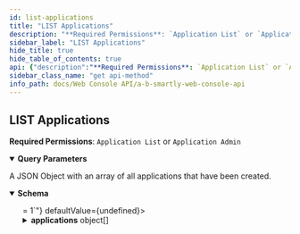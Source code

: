 ```yaml
---
id: list-applications
title: "LIST Applications"
description: "**Required Permissions**: `Application List` or `Application Admin`"
sidebar_label: "LIST Applications"
hide_title: true
hide_table_of_contents: true
api: {"description":"**Required Permissions**: `Application List` or `Application Admin`","parameters":[{"name":"sort","in":"query","description":"The object key to sort the results by.","schema":{"type":"string","example":"name"}},{"name":"sort_asc","in":"query","schema":{"type":"boolean","example":true}},{"name":"page","in":"query","schema":{"type":"integer","example":1}},{"name":"items","in":"query","schema":{"type":"integer","example":5}}],"responses":{"200":{"description":"A JSON Object with an array of all applications that have been created.","content":{"application/json":{"schema":{"type":"object","properties":{"items":{"type":"integer"},"page":{"type":"integer","minimum":1},"total":{"type":"integer"},"applications":{"type":"array","items":{"type":"object","properties":{"id":{"type":"integer"},"name":{"type":"string","example":"ios"},"description":{"type":"string","example":"Our iOS app"},"created_at":{"type":"string","format":"date-time"},"created_by":{"type":"object","properties":{"archived":{"type":"boolean","example":false},"avatar":{"type":"object","nullable":true},"avatar_file_upload_url":{"type":"string","example":"/cropUrl/100x100/1.png"},"created_at":{"type":"string","format":"date-time"},"created_by_user_id":{"type":"integer","minimum":1},"department":{"type":"string","example":"Marketing"},"email":{"type":"string","format":"email"}}},"created_by_user_id":{"type":"integer"},"updated_at":{"type":"string","format":"date-time","nullable":true},"updated_by":{"type":"object","properties":{"archived":{"type":"boolean","example":false},"avatar":{"type":"object","nullable":true},"avatar_file_upload_url":{"type":"string","example":"/cropUrl/100x100/1.png"},"created_at":{"type":"string","format":"date-time"},"created_by_user_id":{"type":"integer","minimum":1},"department":{"type":"string","example":"Marketing"},"email":{"type":"string","format":"email"}},"nullable":true},"updated_by_user_id":{"nullable":true,"type":"integer"},"archived":{"type":"boolean","example":false},"experiments":{"type":"array","items":{"type":"object","properties":{"experiment":{"type":"object","properties":{"id":{"type":"integer","example":1},"name":{"type":"string","example":"test_experiment"},"iteration":{"type":"integer","minimum":1},"state":{"type":"string","example":"running"},"development_at":{"type":"string","format":"date-time","nullable":true},"start_at":{"type":"string","format":"date-time","nullable":true},"stop_at":{"type":"string","format":"date-time","nullable":true,"example":null},"full_on_at":{"nullable":true,"type":"string","format":"date-time"},"full_on_variant":{"nullable":true,"type":"integer","minimum":0,"maximum":3},"last_seen_in_code_at":{"type":"string","format":"date-time","nullable":true},"nr_variants":{"type":"integer","maximum":3,"minimum":1,"example":3},"percentages":{"type":"string","pattern":"\\d{2}\\/\\d{2}\\/\\d{2}","example":"34/33/33","nullable":true},"percentage_of_traffic":{"type":"integer","example":100},"seed":{"type":"string","format":"bigint"},"traffic_seed":{"type":"string","format":"bigint"},"created_at":{"type":"string","format":"date-time"},"created_by":{"type":"object","properties":{"archived":{"type":"boolean","example":false},"avatar":{"type":"object","nullable":true},"avatar_file_upload_url":{"type":"string","example":"/cropUrl/100x100/1.png"},"created_at":{"type":"string","format":"date-time"},"created_by_user_id":{"type":"integer","minimum":1},"department":{"type":"string","example":"Marketing"},"email":{"type":"string","format":"email"}}},"created_by_user_id":{"type":"integer","minimum":1},"updated_at":{"type":"string","format":"date-time","nullable":true},"updated_by":{"type":"object","properties":{"archived":{"type":"boolean","example":false},"avatar":{"type":"object","nullable":true},"avatar_file_upload_url":{"type":"string","example":"/cropUrl/100x100/1.png"},"created_at":{"type":"string","format":"date-time"},"created_by_user_id":{"type":"integer","minimum":1},"department":{"type":"string","example":"Marketing"},"email":{"type":"string","format":"email"}}},"updated_by_user_id":{"type":"integer","minimum":1,"nullable":true},"description":{"type":"string","example":"This experiment's description"},"unit_type":{"type":"object","properties":{"id":{"type":"integer"},"name":{"type":"string","example":"user_id"},"description":{"type":"string","example":"The ids of our users"},"created_at":{"type":"string","format":"date-time"},"created_by_user_id":{"type":"integer"},"updated_at":{"nullable":true,"type":"string","format":"date-time"},"updated_by_user_id":{"nullable":true,"type":"integer"},"created_by":{"type":"object","properties":{"archived":{"type":"boolean","example":false},"avatar":{"type":"object","nullable":true},"avatar_file_upload_url":{"type":"string","example":"/cropUrl/100x100/1.png"},"created_at":{"type":"string","format":"date-time"},"created_by_user_id":{"type":"integer","minimum":1},"department":{"type":"string","example":"Marketing"},"email":{"type":"string","format":"email"}}},"archived":{"type":"boolean","example":false}}},"unit_type_id":{"type":"integer","example":1},"primary_metric":{"type":"object","properties":{"id":{"type":"integer"},"goal_id":{"type":"integer","example":70},"name":{"type":"string","example":"Time to Book"},"description":{"type":"string","example":"The amount of time before a booking has been made"},"type":{"type":"string","example":"goal_time_to_achievement"},"effect":{"type":"string","enum":["positive","negative","unknown"]},"archived":{"type":"boolean","example":false},"format_str":{"type":"string","example":"{}s"},"scale":{"type":"integer","example":1},"precision":{"type":"number","example":0},"value_source_property":{"type":"string","example":""},"property_filter":{"type":"string","example":""},"created_at":{"type":"string","format":"date-time"},"created_by_user_id":{"type":"integer","example":1},"updated_at":{"nullable":true,"type":"string","format":"date-time"},"updated_by_user_id":{"nullable":true,"type":"integer"},"goal":{"type":"object","properties":{"id":{"type":"integer"},"name":{"type":"string","example":"purchase"},"description":{"type":"string","example":"A goal for tracking how many purchases are made on any of our applications"},"created_at":{"type":"string","format":"date-time"},"created_by":{"type":"object","properties":{"archived":{"type":"boolean","example":false},"avatar":{"type":"object","nullable":true},"avatar_file_upload_url":{"type":"string","example":"/cropUrl/100x100/1.png"},"created_at":{"type":"string","format":"date-time"},"created_by_user_id":{"type":"integer","minimum":1},"department":{"type":"string","example":"Marketing"},"email":{"type":"string","format":"email"}}},"created_by_user_id":{"type":"integer"},"updated_at":{"type":"string","format":"date-time","nullable":true},"updated_by":{"type":"object","properties":{"archived":{"type":"boolean","example":false},"avatar":{"type":"object","nullable":true},"avatar_file_upload_url":{"type":"string","example":"/cropUrl/100x100/1.png"},"created_at":{"type":"string","format":"date-time"},"created_by_user_id":{"type":"integer","minimum":1},"department":{"type":"string","example":"Marketing"},"email":{"type":"string","format":"email"}},"nullable":true},"updated_by_user_id":{"type":"integer","nullable":true},"archived":{"type":"boolean","example":false},"tags":{"type":"array","items":{"type":"object","properties":{"goal_id":{"type":"integer"},"goal":"circular()","goal_tag_id":{"type":"integer"},"goal_tag":{"type":"object","properties":{"id":{"type":"integer"},"tag":{"type":"string","example":"psychological:Trust"},"created_at":{"type":"string","format":"date-time"},"created_by":{"type":"object","properties":{"archived":{"type":"boolean","example":false},"avatar":{"type":"object","nullable":true},"avatar_file_upload_url":{"type":"string","example":"/cropUrl/100x100/1.png"},"created_at":{"type":"string","format":"date-time"},"created_by_user_id":{"type":"integer","minimum":1},"department":{"type":"string","example":"Marketing"},"email":{"type":"string","format":"email"}}},"created_by_user_id":{"type":"integer"},"updated_at":{"nullable":true,"type":"string","format":"date-time"},"updated_by":{"type":"object","properties":{"archived":{"type":"boolean","example":false},"avatar":{"type":"object","nullable":true},"avatar_file_upload_url":{"type":"string","example":"/cropUrl/100x100/1.png"},"created_at":{"type":"string","format":"date-time"},"created_by_user_id":{"type":"integer","minimum":1},"department":{"type":"string","example":"Marketing"},"email":{"type":"string","format":"email"}},"nullable":true},"updated_by_user_id":{"type":"integer","nullable":true},"goals":{"type":"array","items":"circular()"}}}}}},"teams":{"type":"array","items":{"type":"object","properties":{"goal_id":{"type":"integer"},"goal":"circular()","team_id":{"type":"integer"},"team":{"type":"object","properties":{"id":{"type":"integer"},"external_id":{"nullable":true,"type":"integer"},"name":{"type":"string","example":"Marketing"},"created_at":{"type":"string","format":"date-time"},"created_by":{"type":"object","properties":{"archived":{"type":"boolean","example":false},"avatar":{"type":"object","nullable":true},"avatar_file_upload_url":{"type":"string","example":"/cropUrl/100x100/1.png"},"created_at":{"type":"string","format":"date-time"},"created_by_user_id":{"type":"integer","minimum":1},"department":{"type":"string","example":"Marketing"},"email":{"type":"string","format":"email"}}},"created_by_user_id":{"type":"integer"},"updated_at":{"type":"string","format":"date-time","nullable":true},"updated_by":{"type":"object","properties":{"archived":{"type":"boolean","example":false},"avatar":{"type":"object","nullable":true},"avatar_file_upload_url":{"type":"string","example":"/cropUrl/100x100/1.png"},"created_at":{"type":"string","format":"date-time"},"created_by_user_id":{"type":"integer","minimum":1},"department":{"type":"string","example":"Marketing"},"email":{"type":"string","format":"email"}},"nullable":true},"updated_by_user_id":{"type":"integer","nullable":true},"users":{"type":"array","items":{"type":"object","properties":{"user_id":{"type":"integer"},"user":{"type":"object","properties":{"archived":{"type":"boolean","example":false},"avatar":{"type":"object","nullable":true},"avatar_file_upload_url":{"type":"string","example":"/cropUrl/100x100/1.png"},"created_at":{"type":"string","format":"date-time"},"created_by_user_id":{"type":"integer","minimum":1},"department":{"type":"string","example":"Marketing"},"email":{"type":"string","format":"email"}}},"team_id":{"type":"integer"},"team":"circular()"}}},"experiments":{"type":"array","items":{"experiment":"circular()","experiment_id":{"type":"integer"},"team":"circular()","team_id":{"type":"integer"}}},"goals":{"type":"array","items":"circular()"},"metrics":{"type":"array","items":{"type":"object","properties":{"metric_id":{"type":"integer"},"metric":"circular()","team_id":{"type":"integer"},"team":"circular()"}}}}}}}},"owners":{"type":"array","items":{"type":"object","properties":{"goal":"circular()","goal_id":{"type":"integer"},"user":{"type":"object","properties":{"archived":{"type":"boolean","example":false},"avatar":{"type":"object","nullable":true},"avatar_file_upload_url":{"type":"string","example":"/cropUrl/100x100/1.png"},"created_at":{"type":"string","format":"date-time"},"created_by_user_id":{"type":"integer","minimum":1},"department":{"type":"string","example":"Marketing"},"email":{"type":"string","format":"email"}}},"user_id":{"type":"integer"}}}},"metrics":{"type":"array","items":"circular()"}}},"tags":{"type":"array","items":{"type":"object","properties":{"id":{"type":"integer"},"tag":{"type":"string","example":"location:Header"},"created_at":{"type":"string","format":"date-time"},"created_by_user_id":{"type":"integer"},"updated_at":{"nullable":true,"type":"string","format":"date-time"},"updated_by_user_id":{"nullable":true,"type":"integer"}}}},"owners":{"type":"array","items":{"type":"object","properties":{"metric_id":{"type":"integer"},"user_id":{"type":"integer"},"user":{"type":"object","properties":{"archived":{"type":"boolean","example":false},"avatar":{"type":"object","nullable":true},"avatar_file_upload_url":{"type":"string","example":"/cropUrl/100x100/1.png"},"created_at":{"type":"string","format":"date-time"},"created_by_user_id":{"type":"integer","minimum":1},"department":{"type":"string","example":"Marketing"},"email":{"type":"string","format":"email"}}}}}},"teams":{"type":"array","items":{"type":"object","properties":{"metric_id":{"type":"integer"},"metric":"circular()","team_id":{"type":"integer"},"team":{"type":"object","properties":{"id":{"type":"integer"},"external_id":{"nullable":true,"type":"integer"},"name":{"type":"string","example":"Marketing"},"created_at":{"type":"string","format":"date-time"},"created_by":{"type":"object","properties":{"archived":{"type":"boolean","example":false},"avatar":{"type":"object","nullable":true},"avatar_file_upload_url":{"type":"string","example":"/cropUrl/100x100/1.png"},"created_at":{"type":"string","format":"date-time"},"created_by_user_id":{"type":"integer","minimum":1},"department":{"type":"string","example":"Marketing"},"email":{"type":"string","format":"email"}}},"created_by_user_id":{"type":"integer"},"updated_at":{"type":"string","format":"date-time","nullable":true},"updated_by":{"type":"object","properties":{"archived":{"type":"boolean","example":false},"avatar":{"type":"object","nullable":true},"avatar_file_upload_url":{"type":"string","example":"/cropUrl/100x100/1.png"},"created_at":{"type":"string","format":"date-time"},"created_by_user_id":{"type":"integer","minimum":1},"department":{"type":"string","example":"Marketing"},"email":{"type":"string","format":"email"}},"nullable":true},"updated_by_user_id":{"type":"integer","nullable":true},"users":{"type":"array","items":{"type":"object","properties":{"user_id":{"type":"integer"},"user":{"type":"object","properties":{"archived":{"type":"boolean","example":false},"avatar":{"type":"object","nullable":true},"avatar_file_upload_url":{"type":"string","example":"/cropUrl/100x100/1.png"},"created_at":{"type":"string","format":"date-time"},"created_by_user_id":{"type":"integer","minimum":1},"department":{"type":"string","example":"Marketing"},"email":{"type":"string","format":"email"}}},"team_id":{"type":"integer"},"team":"circular()"}}},"experiments":{"type":"array","items":{"experiment":"circular()","experiment_id":{"type":"integer"},"team":"circular()","team_id":{"type":"integer"}}},"goals":{"type":"array","items":{"type":"object","properties":{"goal_id":{"type":"integer"},"goal":{"type":"object","properties":{"id":{"type":"integer"},"name":{"type":"string","example":"purchase"},"description":{"type":"string","example":"A goal for tracking how many purchases are made on any of our applications"},"created_at":{"type":"string","format":"date-time"},"created_by":{"type":"object","properties":{"archived":{"type":"boolean","example":false},"avatar":{"type":"object","nullable":true},"avatar_file_upload_url":{"type":"string","example":"/cropUrl/100x100/1.png"},"created_at":{"type":"string","format":"date-time"},"created_by_user_id":{"type":"integer","minimum":1},"department":{"type":"string","example":"Marketing"},"email":{"type":"string","format":"email"}}},"created_by_user_id":{"type":"integer"},"updated_at":{"type":"string","format":"date-time","nullable":true},"updated_by":{"type":"object","properties":{"archived":{"type":"boolean","example":false},"avatar":{"type":"object","nullable":true},"avatar_file_upload_url":{"type":"string","example":"/cropUrl/100x100/1.png"},"created_at":{"type":"string","format":"date-time"},"created_by_user_id":{"type":"integer","minimum":1},"department":{"type":"string","example":"Marketing"},"email":{"type":"string","format":"email"}},"nullable":true},"updated_by_user_id":{"type":"integer","nullable":true},"archived":{"type":"boolean","example":false},"tags":{"type":"array","items":{"type":"object","properties":{"goal_id":{"type":"integer"},"goal":"circular()","goal_tag_id":{"type":"integer"},"goal_tag":{"type":"object","properties":{"id":{"type":"integer"},"tag":{"type":"string","example":"psychological:Trust"},"created_at":{"type":"string","format":"date-time"},"created_by":{"type":"object","properties":{"archived":{"type":"boolean","example":false},"avatar":{"type":"object","nullable":true},"avatar_file_upload_url":{"type":"string","example":"/cropUrl/100x100/1.png"},"created_at":{"type":"string","format":"date-time"},"created_by_user_id":{"type":"integer","minimum":1},"department":{"type":"string","example":"Marketing"},"email":{"type":"string","format":"email"}}},"created_by_user_id":{"type":"integer"},"updated_at":{"nullable":true,"type":"string","format":"date-time"},"updated_by":{"type":"object","properties":{"archived":{"type":"boolean","example":false},"avatar":{"type":"object","nullable":true},"avatar_file_upload_url":{"type":"string","example":"/cropUrl/100x100/1.png"},"created_at":{"type":"string","format":"date-time"},"created_by_user_id":{"type":"integer","minimum":1},"department":{"type":"string","example":"Marketing"},"email":{"type":"string","format":"email"}},"nullable":true},"updated_by_user_id":{"type":"integer","nullable":true},"goals":{"type":"array","items":"circular()"}}}}}},"teams":{"type":"array","items":"circular()"},"owners":{"type":"array","items":{"type":"object","properties":{"goal":"circular()","goal_id":{"type":"integer"},"user":{"type":"object","properties":{"archived":{"type":"boolean","example":false},"avatar":{"type":"object","nullable":true},"avatar_file_upload_url":{"type":"string","example":"/cropUrl/100x100/1.png"},"created_at":{"type":"string","format":"date-time"},"created_by_user_id":{"type":"integer","minimum":1},"department":{"type":"string","example":"Marketing"},"email":{"type":"string","format":"email"}}},"user_id":{"type":"integer"}}}},"metrics":{"type":"array","items":"circular()"}}},"team_id":{"type":"integer"},"team":"circular()"}}},"metrics":{"type":"array","items":"circular()"}}}}}}}},"primary_metric_id":{"type":"integer","example":20},"audience":{"type":"string","pattern":"\\{\"filter\":{and:\\[]}}"},"audience_strict":{"type":"boolean","example":false},"hypothesis":{"type":"string"},"prediction":{"type":"string"},"action_points":{"type":"string"},"implementation_details":{"type":"string"},"other":{"type":"string"},"minimum_detectable_effect":{"type":"integer","example":10,"nullable":true},"archived":{"type":"boolean","example":false},"applications":{"type":"array","items":"circular()"},"variants":{"type":"array","items":{"type":"object","properties":{"config":{"type":"string","example":""},"experiment_id":{"type":"integer","example":1},"name":{"type":"string","example":"Red Button"},"variant":{"type":"integer","minimum":0,"maximum":3}}}},"secondary_metrics":{"type":"array","items":{"type":"object","properties":{"experiment":"circular()","experiment_id":{"type":"integer"},"metric":{"type":"object","properties":{"id":{"type":"integer"},"goal_id":{"type":"integer","example":70},"name":{"type":"string","example":"Time to Book"},"description":{"type":"string","example":"The amount of time before a booking has been made"},"type":{"type":"string","example":"goal_time_to_achievement"},"effect":{"type":"string","enum":["positive","negative","unknown"]},"archived":{"type":"boolean","example":false},"format_str":{"type":"string","example":"{}s"},"scale":{"type":"integer","example":1},"precision":{"type":"number","example":0},"value_source_property":{"type":"string","example":""},"property_filter":{"type":"string","example":""},"created_at":{"type":"string","format":"date-time"},"created_by_user_id":{"type":"integer","example":1},"updated_at":{"nullable":true,"type":"string","format":"date-time"},"updated_by_user_id":{"nullable":true,"type":"integer"},"goal":{"type":"object","properties":{"id":{"type":"integer"},"name":{"type":"string","example":"purchase"},"description":{"type":"string","example":"A goal for tracking how many purchases are made on any of our applications"},"created_at":{"type":"string","format":"date-time"},"created_by":{"type":"object","properties":{"archived":{"type":"boolean","example":false},"avatar":{"type":"object","nullable":true},"avatar_file_upload_url":{"type":"string","example":"/cropUrl/100x100/1.png"},"created_at":{"type":"string","format":"date-time"},"created_by_user_id":{"type":"integer","minimum":1},"department":{"type":"string","example":"Marketing"},"email":{"type":"string","format":"email"}}},"created_by_user_id":{"type":"integer"},"updated_at":{"type":"string","format":"date-time","nullable":true},"updated_by":{"type":"object","properties":{"archived":{"type":"boolean","example":false},"avatar":{"type":"object","nullable":true},"avatar_file_upload_url":{"type":"string","example":"/cropUrl/100x100/1.png"},"created_at":{"type":"string","format":"date-time"},"created_by_user_id":{"type":"integer","minimum":1},"department":{"type":"string","example":"Marketing"},"email":{"type":"string","format":"email"}},"nullable":true},"updated_by_user_id":{"type":"integer","nullable":true},"archived":{"type":"boolean","example":false},"tags":{"type":"array","items":{"type":"object","properties":{"goal_id":{"type":"integer"},"goal":"circular()","goal_tag_id":{"type":"integer"},"goal_tag":{"type":"object","properties":{"id":{"type":"integer"},"tag":{"type":"string","example":"psychological:Trust"},"created_at":{"type":"string","format":"date-time"},"created_by":{"type":"object","properties":{"archived":{"type":"boolean","example":false},"avatar":{"type":"object","nullable":true},"avatar_file_upload_url":{"type":"string","example":"/cropUrl/100x100/1.png"},"created_at":{"type":"string","format":"date-time"},"created_by_user_id":{"type":"integer","minimum":1},"department":{"type":"string","example":"Marketing"},"email":{"type":"string","format":"email"}}},"created_by_user_id":{"type":"integer"},"updated_at":{"nullable":true,"type":"string","format":"date-time"},"updated_by":{"type":"object","properties":{"archived":{"type":"boolean","example":false},"avatar":{"type":"object","nullable":true},"avatar_file_upload_url":{"type":"string","example":"/cropUrl/100x100/1.png"},"created_at":{"type":"string","format":"date-time"},"created_by_user_id":{"type":"integer","minimum":1},"department":{"type":"string","example":"Marketing"},"email":{"type":"string","format":"email"}},"nullable":true},"updated_by_user_id":{"type":"integer","nullable":true},"goals":{"type":"array","items":"circular()"}}}}}},"teams":{"type":"array","items":{"type":"object","properties":{"goal_id":{"type":"integer"},"goal":"circular()","team_id":{"type":"integer"},"team":{"type":"object","properties":{"id":{"type":"integer"},"external_id":{"nullable":true,"type":"integer"},"name":{"type":"string","example":"Marketing"},"created_at":{"type":"string","format":"date-time"},"created_by":{"type":"object","properties":{"archived":{"type":"boolean","example":false},"avatar":{"type":"object","nullable":true},"avatar_file_upload_url":{"type":"string","example":"/cropUrl/100x100/1.png"},"created_at":{"type":"string","format":"date-time"},"created_by_user_id":{"type":"integer","minimum":1},"department":{"type":"string","example":"Marketing"},"email":{"type":"string","format":"email"}}},"created_by_user_id":{"type":"integer"},"updated_at":{"type":"string","format":"date-time","nullable":true},"updated_by":{"type":"object","properties":{"archived":{"type":"boolean","example":false},"avatar":{"type":"object","nullable":true},"avatar_file_upload_url":{"type":"string","example":"/cropUrl/100x100/1.png"},"created_at":{"type":"string","format":"date-time"},"created_by_user_id":{"type":"integer","minimum":1},"department":{"type":"string","example":"Marketing"},"email":{"type":"string","format":"email"}},"nullable":true},"updated_by_user_id":{"type":"integer","nullable":true},"users":{"type":"array","items":{"type":"object","properties":{"user_id":{"type":"integer"},"user":{"type":"object","properties":{"archived":{"type":"boolean","example":false},"avatar":{"type":"object","nullable":true},"avatar_file_upload_url":{"type":"string","example":"/cropUrl/100x100/1.png"},"created_at":{"type":"string","format":"date-time"},"created_by_user_id":{"type":"integer","minimum":1},"department":{"type":"string","example":"Marketing"},"email":{"type":"string","format":"email"}}},"team_id":{"type":"integer"},"team":"circular()"}}},"experiments":{"type":"array","items":{"experiment":"circular()","experiment_id":{"type":"integer"},"team":"circular()","team_id":{"type":"integer"}}},"goals":{"type":"array","items":"circular()"},"metrics":{"type":"array","items":{"type":"object","properties":{"metric_id":{"type":"integer"},"metric":"circular()","team_id":{"type":"integer"},"team":"circular()"}}}}}}}},"owners":{"type":"array","items":{"type":"object","properties":{"goal":"circular()","goal_id":{"type":"integer"},"user":{"type":"object","properties":{"archived":{"type":"boolean","example":false},"avatar":{"type":"object","nullable":true},"avatar_file_upload_url":{"type":"string","example":"/cropUrl/100x100/1.png"},"created_at":{"type":"string","format":"date-time"},"created_by_user_id":{"type":"integer","minimum":1},"department":{"type":"string","example":"Marketing"},"email":{"type":"string","format":"email"}}},"user_id":{"type":"integer"}}}},"metrics":{"type":"array","items":"circular()"}}},"tags":{"type":"array","items":{"type":"object","properties":{"id":{"type":"integer"},"tag":{"type":"string","example":"location:Header"},"created_at":{"type":"string","format":"date-time"},"created_by_user_id":{"type":"integer"},"updated_at":{"nullable":true,"type":"string","format":"date-time"},"updated_by_user_id":{"nullable":true,"type":"integer"}}}},"owners":{"type":"array","items":{"type":"object","properties":{"metric_id":{"type":"integer"},"user_id":{"type":"integer"},"user":{"type":"object","properties":{"archived":{"type":"boolean","example":false},"avatar":{"type":"object","nullable":true},"avatar_file_upload_url":{"type":"string","example":"/cropUrl/100x100/1.png"},"created_at":{"type":"string","format":"date-time"},"created_by_user_id":{"type":"integer","minimum":1},"department":{"type":"string","example":"Marketing"},"email":{"type":"string","format":"email"}}}}}},"teams":{"type":"array","items":{"type":"object","properties":{"metric_id":{"type":"integer"},"metric":"circular()","team_id":{"type":"integer"},"team":{"type":"object","properties":{"id":{"type":"integer"},"external_id":{"nullable":true,"type":"integer"},"name":{"type":"string","example":"Marketing"},"created_at":{"type":"string","format":"date-time"},"created_by":{"type":"object","properties":{"archived":{"type":"boolean","example":false},"avatar":{"type":"object","nullable":true},"avatar_file_upload_url":{"type":"string","example":"/cropUrl/100x100/1.png"},"created_at":{"type":"string","format":"date-time"},"created_by_user_id":{"type":"integer","minimum":1},"department":{"type":"string","example":"Marketing"},"email":{"type":"string","format":"email"}}},"created_by_user_id":{"type":"integer"},"updated_at":{"type":"string","format":"date-time","nullable":true},"updated_by":{"type":"object","properties":{"archived":{"type":"boolean","example":false},"avatar":{"type":"object","nullable":true},"avatar_file_upload_url":{"type":"string","example":"/cropUrl/100x100/1.png"},"created_at":{"type":"string","format":"date-time"},"created_by_user_id":{"type":"integer","minimum":1},"department":{"type":"string","example":"Marketing"},"email":{"type":"string","format":"email"}},"nullable":true},"updated_by_user_id":{"type":"integer","nullable":true},"users":{"type":"array","items":{"type":"object","properties":{"user_id":{"type":"integer"},"user":{"type":"object","properties":{"archived":{"type":"boolean","example":false},"avatar":{"type":"object","nullable":true},"avatar_file_upload_url":{"type":"string","example":"/cropUrl/100x100/1.png"},"created_at":{"type":"string","format":"date-time"},"created_by_user_id":{"type":"integer","minimum":1},"department":{"type":"string","example":"Marketing"},"email":{"type":"string","format":"email"}}},"team_id":{"type":"integer"},"team":"circular()"}}},"experiments":{"type":"array","items":{"experiment":"circular()","experiment_id":{"type":"integer"},"team":"circular()","team_id":{"type":"integer"}}},"goals":{"type":"array","items":{"type":"object","properties":{"goal_id":{"type":"integer"},"goal":{"type":"object","properties":{"id":{"type":"integer"},"name":{"type":"string","example":"purchase"},"description":{"type":"string","example":"A goal for tracking how many purchases are made on any of our applications"},"created_at":{"type":"string","format":"date-time"},"created_by":{"type":"object","properties":{"archived":{"type":"boolean","example":false},"avatar":{"type":"object","nullable":true},"avatar_file_upload_url":{"type":"string","example":"/cropUrl/100x100/1.png"},"created_at":{"type":"string","format":"date-time"},"created_by_user_id":{"type":"integer","minimum":1},"department":{"type":"string","example":"Marketing"},"email":{"type":"string","format":"email"}}},"created_by_user_id":{"type":"integer"},"updated_at":{"type":"string","format":"date-time","nullable":true},"updated_by":{"type":"object","properties":{"archived":{"type":"boolean","example":false},"avatar":{"type":"object","nullable":true},"avatar_file_upload_url":{"type":"string","example":"/cropUrl/100x100/1.png"},"created_at":{"type":"string","format":"date-time"},"created_by_user_id":{"type":"integer","minimum":1},"department":{"type":"string","example":"Marketing"},"email":{"type":"string","format":"email"}},"nullable":true},"updated_by_user_id":{"type":"integer","nullable":true},"archived":{"type":"boolean","example":false},"tags":{"type":"array","items":{"type":"object","properties":{"goal_id":{"type":"integer"},"goal":"circular()","goal_tag_id":{"type":"integer"},"goal_tag":{"type":"object","properties":{"id":{"type":"integer"},"tag":{"type":"string","example":"psychological:Trust"},"created_at":{"type":"string","format":"date-time"},"created_by":{"type":"object","properties":{"archived":{"type":"boolean","example":false},"avatar":{"type":"object","nullable":true},"avatar_file_upload_url":{"type":"string","example":"/cropUrl/100x100/1.png"},"created_at":{"type":"string","format":"date-time"},"created_by_user_id":{"type":"integer","minimum":1},"department":{"type":"string","example":"Marketing"},"email":{"type":"string","format":"email"}}},"created_by_user_id":{"type":"integer"},"updated_at":{"nullable":true,"type":"string","format":"date-time"},"updated_by":{"type":"object","properties":{"archived":{"type":"boolean","example":false},"avatar":{"type":"object","nullable":true},"avatar_file_upload_url":{"type":"string","example":"/cropUrl/100x100/1.png"},"created_at":{"type":"string","format":"date-time"},"created_by_user_id":{"type":"integer","minimum":1},"department":{"type":"string","example":"Marketing"},"email":{"type":"string","format":"email"}},"nullable":true},"updated_by_user_id":{"type":"integer","nullable":true},"goals":{"type":"array","items":"circular()"}}}}}},"teams":{"type":"array","items":"circular()"},"owners":{"type":"array","items":{"type":"object","properties":{"goal":"circular()","goal_id":{"type":"integer"},"user":{"type":"object","properties":{"archived":{"type":"boolean","example":false},"avatar":{"type":"object","nullable":true},"avatar_file_upload_url":{"type":"string","example":"/cropUrl/100x100/1.png"},"created_at":{"type":"string","format":"date-time"},"created_by_user_id":{"type":"integer","minimum":1},"department":{"type":"string","example":"Marketing"},"email":{"type":"string","format":"email"}}},"user_id":{"type":"integer"}}}},"metrics":{"type":"array","items":"circular()"}}},"team_id":{"type":"integer"},"team":"circular()"}}},"metrics":{"type":"array","items":"circular()"}}}}}}}},"metric_id":{"type":"integer"}}}},"previews":{"type":"array","items":{"type":"object","properties":{"experiment":"circular()","experiment_id":{"type":"integer"},"environment_type":{"enum":["development","production"]},"unit_count":{"type":"integer","format":"bigint"},"first_exposure_at":{"nullable":true,"type":"string","format":"date-time"},"last_exposure_at":{"nullable":true,"type":"string","format":"date-time"},"data_cutoff_at":{"nullable":true,"type":"string","format":"date-time"},"updated_at":{"nullable":true,"type":"string","format":"date-time"}}}},"preview_variants":{"type":"array","items":{"type":"object","properties":{"experiment":"circular()","experiment_id":{"type":"integer"},"metric":{"type":"object","properties":{"id":{"type":"integer"},"goal_id":{"type":"integer","example":70},"name":{"type":"string","example":"Time to Book"},"description":{"type":"string","example":"The amount of time before a booking has been made"},"type":{"type":"string","example":"goal_time_to_achievement"},"effect":{"type":"string","enum":["positive","negative","unknown"]},"archived":{"type":"boolean","example":false},"format_str":{"type":"string","example":"{}s"},"scale":{"type":"integer","example":1},"precision":{"type":"number","example":0},"value_source_property":{"type":"string","example":""},"property_filter":{"type":"string","example":""},"created_at":{"type":"string","format":"date-time"},"created_by_user_id":{"type":"integer","example":1},"updated_at":{"nullable":true,"type":"string","format":"date-time"},"updated_by_user_id":{"nullable":true,"type":"integer"},"goal":{"type":"object","properties":{"id":{"type":"integer"},"name":{"type":"string","example":"purchase"},"description":{"type":"string","example":"A goal for tracking how many purchases are made on any of our applications"},"created_at":{"type":"string","format":"date-time"},"created_by":{"type":"object","properties":{"archived":{"type":"boolean","example":false},"avatar":{"type":"object","nullable":true},"avatar_file_upload_url":{"type":"string","example":"/cropUrl/100x100/1.png"},"created_at":{"type":"string","format":"date-time"},"created_by_user_id":{"type":"integer","minimum":1},"department":{"type":"string","example":"Marketing"},"email":{"type":"string","format":"email"}}},"created_by_user_id":{"type":"integer"},"updated_at":{"type":"string","format":"date-time","nullable":true},"updated_by":{"type":"object","properties":{"archived":{"type":"boolean","example":false},"avatar":{"type":"object","nullable":true},"avatar_file_upload_url":{"type":"string","example":"/cropUrl/100x100/1.png"},"created_at":{"type":"string","format":"date-time"},"created_by_user_id":{"type":"integer","minimum":1},"department":{"type":"string","example":"Marketing"},"email":{"type":"string","format":"email"}},"nullable":true},"updated_by_user_id":{"type":"integer","nullable":true},"archived":{"type":"boolean","example":false},"tags":{"type":"array","items":{"type":"object","properties":{"goal_id":{"type":"integer"},"goal":"circular()","goal_tag_id":{"type":"integer"},"goal_tag":{"type":"object","properties":{"id":{"type":"integer"},"tag":{"type":"string","example":"psychological:Trust"},"created_at":{"type":"string","format":"date-time"},"created_by":{"type":"object","properties":{"archived":{"type":"boolean","example":false},"avatar":{"type":"object","nullable":true},"avatar_file_upload_url":{"type":"string","example":"/cropUrl/100x100/1.png"},"created_at":{"type":"string","format":"date-time"},"created_by_user_id":{"type":"integer","minimum":1},"department":{"type":"string","example":"Marketing"},"email":{"type":"string","format":"email"}}},"created_by_user_id":{"type":"integer"},"updated_at":{"nullable":true,"type":"string","format":"date-time"},"updated_by":{"type":"object","properties":{"archived":{"type":"boolean","example":false},"avatar":{"type":"object","nullable":true},"avatar_file_upload_url":{"type":"string","example":"/cropUrl/100x100/1.png"},"created_at":{"type":"string","format":"date-time"},"created_by_user_id":{"type":"integer","minimum":1},"department":{"type":"string","example":"Marketing"},"email":{"type":"string","format":"email"}},"nullable":true},"updated_by_user_id":{"type":"integer","nullable":true},"goals":{"type":"array","items":"circular()"}}}}}},"teams":{"type":"array","items":{"type":"object","properties":{"goal_id":{"type":"integer"},"goal":"circular()","team_id":{"type":"integer"},"team":{"type":"object","properties":{"id":{"type":"integer"},"external_id":{"nullable":true,"type":"integer"},"name":{"type":"string","example":"Marketing"},"created_at":{"type":"string","format":"date-time"},"created_by":{"type":"object","properties":{"archived":{"type":"boolean","example":false},"avatar":{"type":"object","nullable":true},"avatar_file_upload_url":{"type":"string","example":"/cropUrl/100x100/1.png"},"created_at":{"type":"string","format":"date-time"},"created_by_user_id":{"type":"integer","minimum":1},"department":{"type":"string","example":"Marketing"},"email":{"type":"string","format":"email"}}},"created_by_user_id":{"type":"integer"},"updated_at":{"type":"string","format":"date-time","nullable":true},"updated_by":{"type":"object","properties":{"archived":{"type":"boolean","example":false},"avatar":{"type":"object","nullable":true},"avatar_file_upload_url":{"type":"string","example":"/cropUrl/100x100/1.png"},"created_at":{"type":"string","format":"date-time"},"created_by_user_id":{"type":"integer","minimum":1},"department":{"type":"string","example":"Marketing"},"email":{"type":"string","format":"email"}},"nullable":true},"updated_by_user_id":{"type":"integer","nullable":true},"users":{"type":"array","items":{"type":"object","properties":{"user_id":{"type":"integer"},"user":{"type":"object","properties":{"archived":{"type":"boolean","example":false},"avatar":{"type":"object","nullable":true},"avatar_file_upload_url":{"type":"string","example":"/cropUrl/100x100/1.png"},"created_at":{"type":"string","format":"date-time"},"created_by_user_id":{"type":"integer","minimum":1},"department":{"type":"string","example":"Marketing"},"email":{"type":"string","format":"email"}}},"team_id":{"type":"integer"},"team":"circular()"}}},"experiments":{"type":"array","items":{"experiment":"circular()","experiment_id":{"type":"integer"},"team":"circular()","team_id":{"type":"integer"}}},"goals":{"type":"array","items":"circular()"},"metrics":{"type":"array","items":{"type":"object","properties":{"metric_id":{"type":"integer"},"metric":"circular()","team_id":{"type":"integer"},"team":"circular()"}}}}}}}},"owners":{"type":"array","items":{"type":"object","properties":{"goal":"circular()","goal_id":{"type":"integer"},"user":{"type":"object","properties":{"archived":{"type":"boolean","example":false},"avatar":{"type":"object","nullable":true},"avatar_file_upload_url":{"type":"string","example":"/cropUrl/100x100/1.png"},"created_at":{"type":"string","format":"date-time"},"created_by_user_id":{"type":"integer","minimum":1},"department":{"type":"string","example":"Marketing"},"email":{"type":"string","format":"email"}}},"user_id":{"type":"integer"}}}},"metrics":{"type":"array","items":"circular()"}}},"tags":{"type":"array","items":{"type":"object","properties":{"id":{"type":"integer"},"tag":{"type":"string","example":"location:Header"},"created_at":{"type":"string","format":"date-time"},"created_by_user_id":{"type":"integer"},"updated_at":{"nullable":true,"type":"string","format":"date-time"},"updated_by_user_id":{"nullable":true,"type":"integer"}}}},"owners":{"type":"array","items":{"type":"object","properties":{"metric_id":{"type":"integer"},"user_id":{"type":"integer"},"user":{"type":"object","properties":{"archived":{"type":"boolean","example":false},"avatar":{"type":"object","nullable":true},"avatar_file_upload_url":{"type":"string","example":"/cropUrl/100x100/1.png"},"created_at":{"type":"string","format":"date-time"},"created_by_user_id":{"type":"integer","minimum":1},"department":{"type":"string","example":"Marketing"},"email":{"type":"string","format":"email"}}}}}},"teams":{"type":"array","items":{"type":"object","properties":{"metric_id":{"type":"integer"},"metric":"circular()","team_id":{"type":"integer"},"team":{"type":"object","properties":{"id":{"type":"integer"},"external_id":{"nullable":true,"type":"integer"},"name":{"type":"string","example":"Marketing"},"created_at":{"type":"string","format":"date-time"},"created_by":{"type":"object","properties":{"archived":{"type":"boolean","example":false},"avatar":{"type":"object","nullable":true},"avatar_file_upload_url":{"type":"string","example":"/cropUrl/100x100/1.png"},"created_at":{"type":"string","format":"date-time"},"created_by_user_id":{"type":"integer","minimum":1},"department":{"type":"string","example":"Marketing"},"email":{"type":"string","format":"email"}}},"created_by_user_id":{"type":"integer"},"updated_at":{"type":"string","format":"date-time","nullable":true},"updated_by":{"type":"object","properties":{"archived":{"type":"boolean","example":false},"avatar":{"type":"object","nullable":true},"avatar_file_upload_url":{"type":"string","example":"/cropUrl/100x100/1.png"},"created_at":{"type":"string","format":"date-time"},"created_by_user_id":{"type":"integer","minimum":1},"department":{"type":"string","example":"Marketing"},"email":{"type":"string","format":"email"}},"nullable":true},"updated_by_user_id":{"type":"integer","nullable":true},"users":{"type":"array","items":{"type":"object","properties":{"user_id":{"type":"integer"},"user":{"type":"object","properties":{"archived":{"type":"boolean","example":false},"avatar":{"type":"object","nullable":true},"avatar_file_upload_url":{"type":"string","example":"/cropUrl/100x100/1.png"},"created_at":{"type":"string","format":"date-time"},"created_by_user_id":{"type":"integer","minimum":1},"department":{"type":"string","example":"Marketing"},"email":{"type":"string","format":"email"}}},"team_id":{"type":"integer"},"team":"circular()"}}},"experiments":{"type":"array","items":{"experiment":"circular()","experiment_id":{"type":"integer"},"team":"circular()","team_id":{"type":"integer"}}},"goals":{"type":"array","items":{"type":"object","properties":{"goal_id":{"type":"integer"},"goal":{"type":"object","properties":{"id":{"type":"integer"},"name":{"type":"string","example":"purchase"},"description":{"type":"string","example":"A goal for tracking how many purchases are made on any of our applications"},"created_at":{"type":"string","format":"date-time"},"created_by":{"type":"object","properties":{"archived":{"type":"boolean","example":false},"avatar":{"type":"object","nullable":true},"avatar_file_upload_url":{"type":"string","example":"/cropUrl/100x100/1.png"},"created_at":{"type":"string","format":"date-time"},"created_by_user_id":{"type":"integer","minimum":1},"department":{"type":"string","example":"Marketing"},"email":{"type":"string","format":"email"}}},"created_by_user_id":{"type":"integer"},"updated_at":{"type":"string","format":"date-time","nullable":true},"updated_by":{"type":"object","properties":{"archived":{"type":"boolean","example":false},"avatar":{"type":"object","nullable":true},"avatar_file_upload_url":{"type":"string","example":"/cropUrl/100x100/1.png"},"created_at":{"type":"string","format":"date-time"},"created_by_user_id":{"type":"integer","minimum":1},"department":{"type":"string","example":"Marketing"},"email":{"type":"string","format":"email"}},"nullable":true},"updated_by_user_id":{"type":"integer","nullable":true},"archived":{"type":"boolean","example":false},"tags":{"type":"array","items":{"type":"object","properties":{"goal_id":{"type":"integer"},"goal":"circular()","goal_tag_id":{"type":"integer"},"goal_tag":{"type":"object","properties":{"id":{"type":"integer"},"tag":{"type":"string","example":"psychological:Trust"},"created_at":{"type":"string","format":"date-time"},"created_by":{"type":"object","properties":{"archived":{"type":"boolean","example":false},"avatar":{"type":"object","nullable":true},"avatar_file_upload_url":{"type":"string","example":"/cropUrl/100x100/1.png"},"created_at":{"type":"string","format":"date-time"},"created_by_user_id":{"type":"integer","minimum":1},"department":{"type":"string","example":"Marketing"},"email":{"type":"string","format":"email"}}},"created_by_user_id":{"type":"integer"},"updated_at":{"nullable":true,"type":"string","format":"date-time"},"updated_by":{"type":"object","properties":{"archived":{"type":"boolean","example":false},"avatar":{"type":"object","nullable":true},"avatar_file_upload_url":{"type":"string","example":"/cropUrl/100x100/1.png"},"created_at":{"type":"string","format":"date-time"},"created_by_user_id":{"type":"integer","minimum":1},"department":{"type":"string","example":"Marketing"},"email":{"type":"string","format":"email"}},"nullable":true},"updated_by_user_id":{"type":"integer","nullable":true},"goals":{"type":"array","items":"circular()"}}}}}},"teams":{"type":"array","items":"circular()"},"owners":{"type":"array","items":{"type":"object","properties":{"goal":"circular()","goal_id":{"type":"integer"},"user":{"type":"object","properties":{"archived":{"type":"boolean","example":false},"avatar":{"type":"object","nullable":true},"avatar_file_upload_url":{"type":"string","example":"/cropUrl/100x100/1.png"},"created_at":{"type":"string","format":"date-time"},"created_by_user_id":{"type":"integer","minimum":1},"department":{"type":"string","example":"Marketing"},"email":{"type":"string","format":"email"}}},"user_id":{"type":"integer"}}}},"metrics":{"type":"array","items":"circular()"}}},"team_id":{"type":"integer"},"team":"circular()"}}},"metrics":{"type":"array","items":"circular()"}}}}}}}},"metric_id":{"type":"integer"},"environment_type":{"enum":["development","production"]},"variant":{"type":"integer","maximum":3},"unit_count":{"type":"integer","format":"bigint"},"first_exposure_at":{"nullable":true,"type":"string","format":"date-time"},"last_exposure_at":{"nullable":true,"type":"string","format":"date-time"},"value":{"type":"number","format":"decimal"},"mean":{"type":"number","format":"decimal"},"variance":{"type":"number","format":"decimal"},"pvalue":{"nullable":true,"type":"number","format":"float"},"impact":{"nullable":true,"type":"number","format":"float"},"impact_lower":{"nullable":true,"type":"number","format":"float"},"impact_upper":{"nullable":true,"type":"number","format":"float"}}}},"teams":{"type":"array","items":{"experiment":"circular()","experiment_id":{"type":"integer"},"team":{"type":"object","properties":{"id":{"type":"integer"},"external_id":{"nullable":true,"type":"integer"},"name":{"type":"string","example":"Marketing"},"created_at":{"type":"string","format":"date-time"},"created_by":{"type":"object","properties":{"archived":{"type":"boolean","example":false},"avatar":{"type":"object","nullable":true},"avatar_file_upload_url":{"type":"string","example":"/cropUrl/100x100/1.png"},"created_at":{"type":"string","format":"date-time"},"created_by_user_id":{"type":"integer","minimum":1},"department":{"type":"string","example":"Marketing"},"email":{"type":"string","format":"email"}}},"created_by_user_id":{"type":"integer"},"updated_at":{"type":"string","format":"date-time","nullable":true},"updated_by":{"type":"object","properties":{"archived":{"type":"boolean","example":false},"avatar":{"type":"object","nullable":true},"avatar_file_upload_url":{"type":"string","example":"/cropUrl/100x100/1.png"},"created_at":{"type":"string","format":"date-time"},"created_by_user_id":{"type":"integer","minimum":1},"department":{"type":"string","example":"Marketing"},"email":{"type":"string","format":"email"}},"nullable":true},"updated_by_user_id":{"type":"integer","nullable":true},"users":{"type":"array","items":{"type":"object","properties":{"user_id":{"type":"integer"},"user":{"type":"object","properties":{"archived":{"type":"boolean","example":false},"avatar":{"type":"object","nullable":true},"avatar_file_upload_url":{"type":"string","example":"/cropUrl/100x100/1.png"},"created_at":{"type":"string","format":"date-time"},"created_by_user_id":{"type":"integer","minimum":1},"department":{"type":"string","example":"Marketing"},"email":{"type":"string","format":"email"}}},"team_id":{"type":"integer"},"team":"circular()"}}},"experiments":{"type":"array","items":"circular()"},"goals":{"type":"array","items":{"type":"object","properties":{"goal_id":{"type":"integer"},"goal":{"type":"object","properties":{"id":{"type":"integer"},"name":{"type":"string","example":"purchase"},"description":{"type":"string","example":"A goal for tracking how many purchases are made on any of our applications"},"created_at":{"type":"string","format":"date-time"},"created_by":{"type":"object","properties":{"archived":{"type":"boolean","example":false},"avatar":{"type":"object","nullable":true},"avatar_file_upload_url":{"type":"string","example":"/cropUrl/100x100/1.png"},"created_at":{"type":"string","format":"date-time"},"created_by_user_id":{"type":"integer","minimum":1},"department":{"type":"string","example":"Marketing"},"email":{"type":"string","format":"email"}}},"created_by_user_id":{"type":"integer"},"updated_at":{"type":"string","format":"date-time","nullable":true},"updated_by":{"type":"object","properties":{"archived":{"type":"boolean","example":false},"avatar":{"type":"object","nullable":true},"avatar_file_upload_url":{"type":"string","example":"/cropUrl/100x100/1.png"},"created_at":{"type":"string","format":"date-time"},"created_by_user_id":{"type":"integer","minimum":1},"department":{"type":"string","example":"Marketing"},"email":{"type":"string","format":"email"}},"nullable":true},"updated_by_user_id":{"type":"integer","nullable":true},"archived":{"type":"boolean","example":false},"tags":{"type":"array","items":{"type":"object","properties":{"goal_id":{"type":"integer"},"goal":"circular()","goal_tag_id":{"type":"integer"},"goal_tag":{"type":"object","properties":{"id":{"type":"integer"},"tag":{"type":"string","example":"psychological:Trust"},"created_at":{"type":"string","format":"date-time"},"created_by":{"type":"object","properties":{"archived":{"type":"boolean","example":false},"avatar":{"type":"object","nullable":true},"avatar_file_upload_url":{"type":"string","example":"/cropUrl/100x100/1.png"},"created_at":{"type":"string","format":"date-time"},"created_by_user_id":{"type":"integer","minimum":1},"department":{"type":"string","example":"Marketing"},"email":{"type":"string","format":"email"}}},"created_by_user_id":{"type":"integer"},"updated_at":{"nullable":true,"type":"string","format":"date-time"},"updated_by":{"type":"object","properties":{"archived":{"type":"boolean","example":false},"avatar":{"type":"object","nullable":true},"avatar_file_upload_url":{"type":"string","example":"/cropUrl/100x100/1.png"},"created_at":{"type":"string","format":"date-time"},"created_by_user_id":{"type":"integer","minimum":1},"department":{"type":"string","example":"Marketing"},"email":{"type":"string","format":"email"}},"nullable":true},"updated_by_user_id":{"type":"integer","nullable":true},"goals":{"type":"array","items":"circular()"}}}}}},"teams":{"type":"array","items":"circular()"},"owners":{"type":"array","items":{"type":"object","properties":{"goal":"circular()","goal_id":{"type":"integer"},"user":{"type":"object","properties":{"archived":{"type":"boolean","example":false},"avatar":{"type":"object","nullable":true},"avatar_file_upload_url":{"type":"string","example":"/cropUrl/100x100/1.png"},"created_at":{"type":"string","format":"date-time"},"created_by_user_id":{"type":"integer","minimum":1},"department":{"type":"string","example":"Marketing"},"email":{"type":"string","format":"email"}}},"user_id":{"type":"integer"}}}},"metrics":{"type":"array","items":{"type":"object","properties":{"id":{"type":"integer"},"goal_id":{"type":"integer","example":70},"name":{"type":"string","example":"Time to Book"},"description":{"type":"string","example":"The amount of time before a booking has been made"},"type":{"type":"string","example":"goal_time_to_achievement"},"effect":{"type":"string","enum":["positive","negative","unknown"]},"archived":{"type":"boolean","example":false},"format_str":{"type":"string","example":"{}s"},"scale":{"type":"integer","example":1},"precision":{"type":"number","example":0},"value_source_property":{"type":"string","example":""},"property_filter":{"type":"string","example":""},"created_at":{"type":"string","format":"date-time"},"created_by_user_id":{"type":"integer","example":1},"updated_at":{"nullable":true,"type":"string","format":"date-time"},"updated_by_user_id":{"nullable":true,"type":"integer"},"goal":"circular()","tags":{"type":"array","items":{"type":"object","properties":{"id":{"type":"integer"},"tag":{"type":"string","example":"location:Header"},"created_at":{"type":"string","format":"date-time"},"created_by_user_id":{"type":"integer"},"updated_at":{"nullable":true,"type":"string","format":"date-time"},"updated_by_user_id":{"nullable":true,"type":"integer"}}}},"owners":{"type":"array","items":{"type":"object","properties":{"metric_id":{"type":"integer"},"user_id":{"type":"integer"},"user":{"type":"object","properties":{"archived":{"type":"boolean","example":false},"avatar":{"type":"object","nullable":true},"avatar_file_upload_url":{"type":"string","example":"/cropUrl/100x100/1.png"},"created_at":{"type":"string","format":"date-time"},"created_by_user_id":{"type":"integer","minimum":1},"department":{"type":"string","example":"Marketing"},"email":{"type":"string","format":"email"}}}}}},"teams":{"type":"array","items":{"type":"object","properties":{"metric_id":{"type":"integer"},"metric":"circular()","team_id":{"type":"integer"},"team":"circular()"}}}}}}}},"team_id":{"type":"integer"},"team":"circular()"}}},"metrics":{"type":"array","items":{"type":"object","properties":{"metric_id":{"type":"integer"},"metric":{"type":"object","properties":{"id":{"type":"integer"},"goal_id":{"type":"integer","example":70},"name":{"type":"string","example":"Time to Book"},"description":{"type":"string","example":"The amount of time before a booking has been made"},"type":{"type":"string","example":"goal_time_to_achievement"},"effect":{"type":"string","enum":["positive","negative","unknown"]},"archived":{"type":"boolean","example":false},"format_str":{"type":"string","example":"{}s"},"scale":{"type":"integer","example":1},"precision":{"type":"number","example":0},"value_source_property":{"type":"string","example":""},"property_filter":{"type":"string","example":""},"created_at":{"type":"string","format":"date-time"},"created_by_user_id":{"type":"integer","example":1},"updated_at":{"nullable":true,"type":"string","format":"date-time"},"updated_by_user_id":{"nullable":true,"type":"integer"},"goal":{"type":"object","properties":{"id":{"type":"integer"},"name":{"type":"string","example":"purchase"},"description":{"type":"string","example":"A goal for tracking how many purchases are made on any of our applications"},"created_at":{"type":"string","format":"date-time"},"created_by":{"type":"object","properties":{"archived":{"type":"boolean","example":false},"avatar":{"type":"object","nullable":true},"avatar_file_upload_url":{"type":"string","example":"/cropUrl/100x100/1.png"},"created_at":{"type":"string","format":"date-time"},"created_by_user_id":{"type":"integer","minimum":1},"department":{"type":"string","example":"Marketing"},"email":{"type":"string","format":"email"}}},"created_by_user_id":{"type":"integer"},"updated_at":{"type":"string","format":"date-time","nullable":true},"updated_by":{"type":"object","properties":{"archived":{"type":"boolean","example":false},"avatar":{"type":"object","nullable":true},"avatar_file_upload_url":{"type":"string","example":"/cropUrl/100x100/1.png"},"created_at":{"type":"string","format":"date-time"},"created_by_user_id":{"type":"integer","minimum":1},"department":{"type":"string","example":"Marketing"},"email":{"type":"string","format":"email"}},"nullable":true},"updated_by_user_id":{"type":"integer","nullable":true},"archived":{"type":"boolean","example":false},"tags":{"type":"array","items":{"type":"object","properties":{"goal_id":{"type":"integer"},"goal":"circular()","goal_tag_id":{"type":"integer"},"goal_tag":{"type":"object","properties":{"id":{"type":"integer"},"tag":{"type":"string","example":"psychological:Trust"},"created_at":{"type":"string","format":"date-time"},"created_by":{"type":"object","properties":{"archived":{"type":"boolean","example":false},"avatar":{"type":"object","nullable":true},"avatar_file_upload_url":{"type":"string","example":"/cropUrl/100x100/1.png"},"created_at":{"type":"string","format":"date-time"},"created_by_user_id":{"type":"integer","minimum":1},"department":{"type":"string","example":"Marketing"},"email":{"type":"string","format":"email"}}},"created_by_user_id":{"type":"integer"},"updated_at":{"nullable":true,"type":"string","format":"date-time"},"updated_by":{"type":"object","properties":{"archived":{"type":"boolean","example":false},"avatar":{"type":"object","nullable":true},"avatar_file_upload_url":{"type":"string","example":"/cropUrl/100x100/1.png"},"created_at":{"type":"string","format":"date-time"},"created_by_user_id":{"type":"integer","minimum":1},"department":{"type":"string","example":"Marketing"},"email":{"type":"string","format":"email"}},"nullable":true},"updated_by_user_id":{"type":"integer","nullable":true},"goals":{"type":"array","items":"circular()"}}}}}},"teams":{"type":"array","items":{"type":"object","properties":{"goal_id":{"type":"integer"},"goal":"circular()","team_id":{"type":"integer"},"team":"circular()"}}},"owners":{"type":"array","items":{"type":"object","properties":{"goal":"circular()","goal_id":{"type":"integer"},"user":{"type":"object","properties":{"archived":{"type":"boolean","example":false},"avatar":{"type":"object","nullable":true},"avatar_file_upload_url":{"type":"string","example":"/cropUrl/100x100/1.png"},"created_at":{"type":"string","format":"date-time"},"created_by_user_id":{"type":"integer","minimum":1},"department":{"type":"string","example":"Marketing"},"email":{"type":"string","format":"email"}}},"user_id":{"type":"integer"}}}},"metrics":{"type":"array","items":"circular()"}}},"tags":{"type":"array","items":{"type":"object","properties":{"id":{"type":"integer"},"tag":{"type":"string","example":"location:Header"},"created_at":{"type":"string","format":"date-time"},"created_by_user_id":{"type":"integer"},"updated_at":{"nullable":true,"type":"string","format":"date-time"},"updated_by_user_id":{"nullable":true,"type":"integer"}}}},"owners":{"type":"array","items":{"type":"object","properties":{"metric_id":{"type":"integer"},"user_id":{"type":"integer"},"user":{"type":"object","properties":{"archived":{"type":"boolean","example":false},"avatar":{"type":"object","nullable":true},"avatar_file_upload_url":{"type":"string","example":"/cropUrl/100x100/1.png"},"created_at":{"type":"string","format":"date-time"},"created_by_user_id":{"type":"integer","minimum":1},"department":{"type":"string","example":"Marketing"},"email":{"type":"string","format":"email"}}}}}},"teams":{"type":"array","items":"circular()"}}},"team_id":{"type":"integer"},"team":"circular()"}}}}},"team_id":{"type":"integer"}}},"owners":{"type":"array","items":{"experiment":"circular()","experiment_id":{"type":"integer"},"user":{"type":"object","properties":{"archived":{"type":"boolean","example":false},"avatar":{"type":"object","nullable":true},"avatar_file_upload_url":{"type":"string","example":"/cropUrl/100x100/1.png"},"created_at":{"type":"string","format":"date-time"},"created_by_user_id":{"type":"integer","minimum":1},"department":{"type":"string","example":"Marketing"},"email":{"type":"string","format":"email"}}},"user_id":{"type":"integer"}}},"experiment_tags":{"type":"array","items":{"experiment":"circular()","experiment_id":{"type":"integer"},"experiment_tag":{"type":"object","properties":{"id":{"type":"integer"},"tag":{"type":"string","example":"stack:backend"},"created_at":{"type":"string","format":"date-time"},"created_by":{"type":"object","properties":{"archived":{"type":"boolean","example":false},"avatar":{"type":"object","nullable":true},"avatar_file_upload_url":{"type":"string","example":"/cropUrl/100x100/1.png"},"created_at":{"type":"string","format":"date-time"},"created_by_user_id":{"type":"integer","minimum":1},"department":{"type":"string","example":"Marketing"},"email":{"type":"string","format":"email"}}},"created_by_user_id":{"type":"integer"},"updated_at":{"nullable":true,"type":"string","format":"date-time"},"updated_by":{"type":"object","properties":{"archived":{"type":"boolean","example":false},"avatar":{"type":"object","nullable":true},"avatar_file_upload_url":{"type":"string","example":"/cropUrl/100x100/1.png"},"created_at":{"type":"string","format":"date-time"},"created_by_user_id":{"type":"integer","minimum":1},"department":{"type":"string","example":"Marketing"},"email":{"type":"string","format":"email"}},"nullable":true},"updated_by_user_id":{"nullable":true,"type":"integer"},"experiments":{"type":"array","items":"circular()"}}},"experiment_tag_id":{"type":"integer"}}},"notes":{"type":"array","items":{"type":"object","properties":{"id":{"type":"integer"},"reply_to":{"nullable":true,"example":null,"type":"object","properties":"circular()"},"reply_to_note_id":{"type":"integer","nullable":true,"example":null},"experiment":"circular()","experiment_id":{"type":"integer"},"action":{"enum":["create","development","start","restart","edit","stop","full_on","comment","archive","unarchive"]},"created_at":{"type":"string","format":"date-time"},"created_by":{"type":"object","properties":{"archived":{"type":"boolean","example":false},"avatar":{"type":"object","nullable":true},"avatar_file_upload_url":{"type":"string","example":"/cropUrl/100x100/1.png"},"created_at":{"type":"string","format":"date-time"},"created_by_user_id":{"type":"integer","minimum":1},"department":{"type":"string","example":"Marketing"},"email":{"type":"string","format":"email"}}},"created_by_user_id":{"type":"integer"},"updated_at":{"type":"string","format":"date-time","nullable":true},"updated_by":{"type":"object","properties":{"archived":{"type":"boolean","example":false},"avatar":{"type":"object","nullable":true},"avatar_file_upload_url":{"type":"string","example":"/cropUrl/100x100/1.png"},"created_at":{"type":"string","format":"date-time"},"created_by_user_id":{"type":"integer","minimum":1},"department":{"type":"string","example":"Marketing"},"email":{"type":"string","format":"email"}},"nullable":true},"updated_by_user_id":{"type":"integer","nullable":true},"note":{"type":"string","nullable":true},"variant":{"type":"integer","nullable":true},"new_experiment":{"type":"object","properties":"circular()","nullable":true},"new_experiment_id":{"nullable":true,"type":"integer"},"reply_to_experiment_note":{"type":"array","items":"circular()"}}}},"new_experiment_notes":{"type":"array","items":{"type":"object","properties":{"id":{"type":"integer"},"reply_to":{"nullable":true,"example":null,"type":"object","properties":"circular()"},"reply_to_note_id":{"type":"integer","nullable":true,"example":null},"experiment":"circular()","experiment_id":{"type":"integer"},"action":{"enum":["create","development","start","restart","edit","stop","full_on","comment","archive","unarchive"]},"created_at":{"type":"string","format":"date-time"},"created_by":{"type":"object","properties":{"archived":{"type":"boolean","example":false},"avatar":{"type":"object","nullable":true},"avatar_file_upload_url":{"type":"string","example":"/cropUrl/100x100/1.png"},"created_at":{"type":"string","format":"date-time"},"created_by_user_id":{"type":"integer","minimum":1},"department":{"type":"string","example":"Marketing"},"email":{"type":"string","format":"email"}}},"created_by_user_id":{"type":"integer"},"updated_at":{"type":"string","format":"date-time","nullable":true},"updated_by":{"type":"object","properties":{"archived":{"type":"boolean","example":false},"avatar":{"type":"object","nullable":true},"avatar_file_upload_url":{"type":"string","example":"/cropUrl/100x100/1.png"},"created_at":{"type":"string","format":"date-time"},"created_by_user_id":{"type":"integer","minimum":1},"department":{"type":"string","example":"Marketing"},"email":{"type":"string","format":"email"}},"nullable":true},"updated_by_user_id":{"type":"integer","nullable":true},"note":{"type":"string","nullable":true},"variant":{"type":"integer","nullable":true},"new_experiment":{"type":"object","properties":"circular()","nullable":true},"new_experiment_id":{"nullable":true,"type":"integer"},"reply_to_experiment_note":{"type":"array","items":"circular()"}}}},"favorited_users":{"type":"array","items":{"type":"object","properties":{"user":{"type":"object","properties":{"archived":{"type":"boolean","example":false},"avatar":{"type":"object","nullable":true},"avatar_file_upload_url":{"type":"string","example":"/cropUrl/100x100/1.png"},"created_at":{"type":"string","format":"date-time"},"created_by_user_id":{"type":"integer","minimum":1},"department":{"type":"string","example":"Marketing"},"email":{"type":"string","format":"email"}}},"user_id":{"type":"integer"},"experiment":"circular()","experiment_id":{"type":"integer"},"created_at":{"type":"string","format":"date-time"}}}},"alerts":{"type":"array","items":{"type":"object","properties":{"id":{"type":"integer"},"experiment":"circular()","experiment_id":{"type":"integer"},"type":{"enum":["cleanup_needed","audience_mismatch","sample_size_reached","sample_ratio_mismatch"]},"created_at":{"type":"string","format":"date-time"},"updated_at":{"type":"string","format":"date-time","nullable":true},"metadata":{"type":"string","nullable":true}}}},"sample_size":{"nullable":true,"type":"object","properties":{"experiment":"circular()","experiment_id":{"type":"integer"},"created_at":{"type":"string","format":"date-time"},"updated_at":{"type":"string","format":"date-time","nullable":true},"required_sample_size":{"type":"integer","format":"bigint","example":109234},"reached_at":{"type":"string","format":"date-time","nullable":true,"example":null},"reached_at_sample_size":{"type":"integer","format":"bigint","nullable":true,"example":null}}},"variant_screnshots":{"type":"array","items":{"type":"object","properties":{"experiment_id":{"type":"integer","example":1},"variant":{"type":"integer","example":2},"screenshot_file_upload_id":{"type":"integer","example":14},"label":{"type":"string","example":"Variant C's second iteration"},"experiment":"circular()","file_upload":{"type":"object","properties":{"id":{"type":"integer"},"file_usage":{"type":"object","properties":{"id":{"type":"integer"},"name":{"type":"string"},"cropped":{"type":"boolean","example":false},"resize_on_demand":{"type":"boolean","example":false},"file_uploads":{"type":"array","items":"circular()"}}},"file_usage_id":{"type":"integer"},"width":{"type":"integer","example":1080},"height":{"type":"integer","example":720},"file_size":{"type":"integer"},"file_name":{"type":"string","example":"avatar_john_doe.png"},"content_type":{"type":"string","example":"image/png"},"base_url":{"type":"string","format":"url"},"crop_left":{"type":"number","format":"float"},"crop_top":{"type":"number","format":"float"},"crop_width":{"type":"number","format":"float"},"crop_height":{"type":"number","format":"float"},"created_at":{"type":"string","format":"date-time"},"created_by":{"type":"object","properties":{"archived":{"type":"boolean","example":false},"avatar":{"type":"object","nullable":true},"avatar_file_upload_url":{"type":"string","example":"/cropUrl/100x100/1.png"},"created_at":{"type":"string","format":"date-time"},"created_by_user_id":{"type":"integer","minimum":1},"department":{"type":"string","example":"Marketing"},"email":{"type":"string","format":"email"}}},"created_by_user_id":{"type":"integer"},"avatar_users":{"type":"array","items":{"type":"object","properties":{"archived":{"type":"boolean","example":false},"avatar":{"type":"object","nullable":true},"avatar_file_upload_url":{"type":"string","example":"/cropUrl/100x100/1.png"},"created_at":{"type":"string","format":"date-time"},"created_by_user_id":{"type":"integer","minimum":1},"department":{"type":"string","example":"Marketing"},"email":{"type":"string","format":"email"}}}},"variant_screenshots":{"type":"array","items":"circular()"}}}}}}}},"application":"circular()","experiment_id":{"type":"integer"},"application_id":{"type":"integer"},"application_version":{"type":"integer","format":"bigint"}}}}}}}}}}}}},"method":"get","path":"/applications","servers":[{"url":"https://sandbox.absmartly.io/v1"}],"security":[{"UserApiKey":[]}],"securitySchemes":{"UserApiKey":{"type":"apiKey","in":"header","description":"A User API Key for API authorization. **Must be in the format \"Api-Key your_user_api_key\"**","name":"Authorization","scheme":"^Api-Key\\s\\S+"}},"info":{"title":"A/B Smartly Web Console API","version":"1.0.0","description":"An OpenAPI Specification that describes the A/B Smartly API for working with your experiments programmatically.","contact":{"name":"API Support","email":"api@absmartly.com"},"license":{"name":"Proprietary"}},"postman":{"name":"LIST Applications","description":{"content":"**Required Permissions**: `Application List` or `Application Admin`","type":"text/plain"},"url":{"path":["applications"],"host":["{{baseUrl}}"],"query":[{"disabled":false,"description":{"content":"The object key to sort the results by.","type":"text/plain"},"key":"sort","value":""},{"disabled":false,"key":"sort_asc","value":""},{"disabled":false,"key":"page","value":""},{"disabled":false,"key":"items","value":""}],"variable":[]},"header":[{"key":"Accept","value":"application/json"}],"method":"GET"}}
sidebar_class_name: "get api-method"
info_path: docs/Web Console API/a-b-smartly-web-console-api
---
```



## LIST Applications



**Required Permissions**: `Application List` or `Application Admin`

<details style={{"marginBottom":"1rem"}} data-collapsed={false} open={true}><summary style={{}}><strong>Query Parameters</strong></summary><div><ul><ParamsItem className={"paramsItem"} param={{"name":"sort","in":"query","description":"The object key to sort the results by.","schema":{"type":"string","example":"name"}}}></ParamsItem><ParamsItem className={"paramsItem"} param={{"name":"sort_asc","in":"query","schema":{"type":"boolean","example":true}}}></ParamsItem><ParamsItem className={"paramsItem"} param={{"name":"page","in":"query","schema":{"type":"integer","example":1}}}></ParamsItem><ParamsItem className={"paramsItem"} param={{"name":"items","in":"query","schema":{"type":"integer","example":5}}}></ParamsItem></ul></div></details><div><ApiTabs><TabItem label={"200"} value={"200"}><div>

A JSON Object with an array of all applications that have been created.

</div><div><MimeTabs schemaType={"response"}><TabItem label={"application/json"} value={"application/json"}><SchemaTabs><TabItem label={"Schema"} value={"Schema"}><details style={{}} data-collapsed={false} open={true}><summary style={{"textAlign":"left"}}><strong>Schema</strong></summary><div style={{"textAlign":"left","marginLeft":"1rem"}}></div><ul style={{"marginLeft":"1rem"}}><SchemaItem collapsible={false} name={"items"} required={false} schemaDescription={undefined} schemaName={"integer"} qualifierMessage={undefined} defaultValue={undefined}></SchemaItem><SchemaItem collapsible={false} name={"page"} required={false} schemaDescription={undefined} schemaName={"integer"} qualifierMessage={"**Possible values:** `>= 1`"} defaultValue={undefined}></SchemaItem><SchemaItem collapsible={false} name={"total"} required={false} schemaDescription={undefined} schemaName={"integer"} qualifierMessage={undefined} defaultValue={undefined}></SchemaItem><SchemaItem collapsible={true} className={"schemaItem"}><details style={{}}><summary style={{}}><strong>applications</strong><span style={{"opacity":"0.6"}}> object[]</span></summary><div style={{"marginLeft":"1rem"}}><SchemaItem collapsible={false} name={"id"} required={false} schemaDescription={undefined} schemaName={"integer"} qualifierMessage={undefined} defaultValue={undefined}></SchemaItem><SchemaItem collapsible={false} name={"name"} required={false} schemaDescription={undefined} schemaName={"string"} qualifierMessage={undefined} defaultValue={undefined}></SchemaItem><SchemaItem collapsible={false} name={"description"} required={false} schemaDescription={undefined} schemaName={"string"} qualifierMessage={undefined} defaultValue={undefined}></SchemaItem><SchemaItem collapsible={false} name={"created_at"} required={false} schemaDescription={undefined} schemaName={"date-time"} qualifierMessage={undefined} defaultValue={undefined}></SchemaItem><SchemaItem collapsible={true} className={"schemaItem"}><details style={{}}><summary style={{}}><strong>created_by</strong><span style={{"opacity":"0.6"}}> object</span></summary><div style={{"marginLeft":"1rem"}}><SchemaItem collapsible={false} name={"archived"} required={false} schemaDescription={undefined} schemaName={"boolean"} qualifierMessage={undefined} defaultValue={undefined}></SchemaItem><SchemaItem collapsible={false} name={"avatar"} required={false} schemaDescription={undefined} schemaName={"object"} qualifierMessage={undefined} defaultValue={undefined}></SchemaItem><SchemaItem collapsible={false} name={"avatar_file_upload_url"} required={false} schemaDescription={undefined} schemaName={"string"} qualifierMessage={undefined} defaultValue={undefined}></SchemaItem><SchemaItem collapsible={false} name={"created_at"} required={false} schemaDescription={undefined} schemaName={"date-time"} qualifierMessage={undefined} defaultValue={undefined}></SchemaItem><SchemaItem collapsible={false} name={"created_by_user_id"} required={false} schemaDescription={undefined} schemaName={"integer"} qualifierMessage={"**Possible values:** `>= 1`"} defaultValue={undefined}></SchemaItem><SchemaItem collapsible={false} name={"department"} required={false} schemaDescription={undefined} schemaName={"string"} qualifierMessage={undefined} defaultValue={undefined}></SchemaItem><SchemaItem collapsible={false} name={"email"} required={false} schemaDescription={undefined} schemaName={"email"} qualifierMessage={undefined} defaultValue={undefined}></SchemaItem></div></details></SchemaItem><SchemaItem collapsible={false} name={"created_by_user_id"} required={false} schemaDescription={undefined} schemaName={"integer"} qualifierMessage={undefined} defaultValue={undefined}></SchemaItem><SchemaItem collapsible={false} name={"updated_at"} required={false} schemaDescription={undefined} schemaName={"date-time"} qualifierMessage={undefined} defaultValue={undefined}></SchemaItem><SchemaItem collapsible={true} className={"schemaItem"}><details style={{}}><summary style={{}}><strong>updated_by</strong><span style={{"opacity":"0.6"}}> object</span></summary><div style={{"marginLeft":"1rem"}}><SchemaItem collapsible={false} name={"archived"} required={false} schemaDescription={undefined} schemaName={"boolean"} qualifierMessage={undefined} defaultValue={undefined}></SchemaItem><SchemaItem collapsible={false} name={"avatar"} required={false} schemaDescription={undefined} schemaName={"object"} qualifierMessage={undefined} defaultValue={undefined}></SchemaItem><SchemaItem collapsible={false} name={"avatar_file_upload_url"} required={false} schemaDescription={undefined} schemaName={"string"} qualifierMessage={undefined} defaultValue={undefined}></SchemaItem><SchemaItem collapsible={false} name={"created_at"} required={false} schemaDescription={undefined} schemaName={"date-time"} qualifierMessage={undefined} defaultValue={undefined}></SchemaItem><SchemaItem collapsible={false} name={"created_by_user_id"} required={false} schemaDescription={undefined} schemaName={"integer"} qualifierMessage={"**Possible values:** `>= 1`"} defaultValue={undefined}></SchemaItem><SchemaItem collapsible={false} name={"department"} required={false} schemaDescription={undefined} schemaName={"string"} qualifierMessage={undefined} defaultValue={undefined}></SchemaItem><SchemaItem collapsible={false} name={"email"} required={false} schemaDescription={undefined} schemaName={"email"} qualifierMessage={undefined} defaultValue={undefined}></SchemaItem></div></details></SchemaItem><SchemaItem collapsible={false} name={"updated_by_user_id"} required={false} schemaDescription={undefined} schemaName={"integer"} qualifierMessage={undefined} defaultValue={undefined}></SchemaItem><SchemaItem collapsible={false} name={"archived"} required={false} schemaDescription={undefined} schemaName={"boolean"} qualifierMessage={undefined} defaultValue={undefined}></SchemaItem><SchemaItem collapsible={true} className={"schemaItem"}><details style={{}}><summary style={{}}><strong>experiments</strong><span style={{"opacity":"0.6"}}> object[]</span></summary><div style={{"marginLeft":"1rem"}}><SchemaItem collapsible={true} className={"schemaItem"}><details style={{}}><summary style={{}}><strong>experiment</strong><span style={{"opacity":"0.6"}}> object</span></summary><div style={{"marginLeft":"1rem"}}><SchemaItem collapsible={false} name={"id"} required={false} schemaDescription={undefined} schemaName={"integer"} qualifierMessage={undefined} defaultValue={undefined}></SchemaItem><SchemaItem collapsible={false} name={"name"} required={false} schemaDescription={undefined} schemaName={"string"} qualifierMessage={undefined} defaultValue={undefined}></SchemaItem><SchemaItem collapsible={false} name={"iteration"} required={false} schemaDescription={undefined} schemaName={"integer"} qualifierMessage={"**Possible values:** `>= 1`"} defaultValue={undefined}></SchemaItem><SchemaItem collapsible={false} name={"state"} required={false} schemaDescription={undefined} schemaName={"string"} qualifierMessage={undefined} defaultValue={undefined}></SchemaItem><SchemaItem collapsible={false} name={"development_at"} required={false} schemaDescription={undefined} schemaName={"date-time"} qualifierMessage={undefined} defaultValue={undefined}></SchemaItem><SchemaItem collapsible={false} name={"start_at"} required={false} schemaDescription={undefined} schemaName={"date-time"} qualifierMessage={undefined} defaultValue={undefined}></SchemaItem><SchemaItem collapsible={false} name={"stop_at"} required={false} schemaDescription={undefined} schemaName={"date-time"} qualifierMessage={undefined} defaultValue={undefined}></SchemaItem><SchemaItem collapsible={false} name={"full_on_at"} required={false} schemaDescription={undefined} schemaName={"date-time"} qualifierMessage={undefined} defaultValue={undefined}></SchemaItem><SchemaItem collapsible={false} name={"full_on_variant"} required={false} schemaDescription={undefined} schemaName={"integer"} qualifierMessage={"**Possible values:** `<= 3`"} defaultValue={undefined}></SchemaItem><SchemaItem collapsible={false} name={"last_seen_in_code_at"} required={false} schemaDescription={undefined} schemaName={"date-time"} qualifierMessage={undefined} defaultValue={undefined}></SchemaItem><SchemaItem collapsible={false} name={"nr_variants"} required={false} schemaDescription={undefined} schemaName={"integer"} qualifierMessage={"**Possible values:** `>= 1` and `<= 3`"} defaultValue={undefined}></SchemaItem><SchemaItem collapsible={false} name={"percentages"} required={false} schemaDescription={undefined} schemaName={"string"} qualifierMessage={"**Possible values:** Value must match regular expression `\\d{2}\\/\\d{2}\\/\\d{2}`"} defaultValue={undefined}></SchemaItem><SchemaItem collapsible={false} name={"percentage_of_traffic"} required={false} schemaDescription={undefined} schemaName={"integer"} qualifierMessage={undefined} defaultValue={undefined}></SchemaItem><SchemaItem collapsible={false} name={"seed"} required={false} schemaDescription={undefined} schemaName={"bigint"} qualifierMessage={undefined} defaultValue={undefined}></SchemaItem><SchemaItem collapsible={false} name={"traffic_seed"} required={false} schemaDescription={undefined} schemaName={"bigint"} qualifierMessage={undefined} defaultValue={undefined}></SchemaItem><SchemaItem collapsible={false} name={"created_at"} required={false} schemaDescription={undefined} schemaName={"date-time"} qualifierMessage={undefined} defaultValue={undefined}></SchemaItem><SchemaItem collapsible={true} className={"schemaItem"}><details style={{}}><summary style={{}}><strong>created_by</strong><span style={{"opacity":"0.6"}}> object</span></summary><div style={{"marginLeft":"1rem"}}><SchemaItem collapsible={false} name={"archived"} required={false} schemaDescription={undefined} schemaName={"boolean"} qualifierMessage={undefined} defaultValue={undefined}></SchemaItem><SchemaItem collapsible={false} name={"avatar"} required={false} schemaDescription={undefined} schemaName={"object"} qualifierMessage={undefined} defaultValue={undefined}></SchemaItem><SchemaItem collapsible={false} name={"avatar_file_upload_url"} required={false} schemaDescription={undefined} schemaName={"string"} qualifierMessage={undefined} defaultValue={undefined}></SchemaItem><SchemaItem collapsible={false} name={"created_at"} required={false} schemaDescription={undefined} schemaName={"date-time"} qualifierMessage={undefined} defaultValue={undefined}></SchemaItem><SchemaItem collapsible={false} name={"created_by_user_id"} required={false} schemaDescription={undefined} schemaName={"integer"} qualifierMessage={"**Possible values:** `>= 1`"} defaultValue={undefined}></SchemaItem><SchemaItem collapsible={false} name={"department"} required={false} schemaDescription={undefined} schemaName={"string"} qualifierMessage={undefined} defaultValue={undefined}></SchemaItem><SchemaItem collapsible={false} name={"email"} required={false} schemaDescription={undefined} schemaName={"email"} qualifierMessage={undefined} defaultValue={undefined}></SchemaItem></div></details></SchemaItem><SchemaItem collapsible={false} name={"created_by_user_id"} required={false} schemaDescription={undefined} schemaName={"integer"} qualifierMessage={"**Possible values:** `>= 1`"} defaultValue={undefined}></SchemaItem><SchemaItem collapsible={false} name={"updated_at"} required={false} schemaDescription={undefined} schemaName={"date-time"} qualifierMessage={undefined} defaultValue={undefined}></SchemaItem><SchemaItem collapsible={true} className={"schemaItem"}><details style={{}}><summary style={{}}><strong>updated_by</strong><span style={{"opacity":"0.6"}}> object</span></summary><div style={{"marginLeft":"1rem"}}><SchemaItem collapsible={false} name={"archived"} required={false} schemaDescription={undefined} schemaName={"boolean"} qualifierMessage={undefined} defaultValue={undefined}></SchemaItem><SchemaItem collapsible={false} name={"avatar"} required={false} schemaDescription={undefined} schemaName={"object"} qualifierMessage={undefined} defaultValue={undefined}></SchemaItem><SchemaItem collapsible={false} name={"avatar_file_upload_url"} required={false} schemaDescription={undefined} schemaName={"string"} qualifierMessage={undefined} defaultValue={undefined}></SchemaItem><SchemaItem collapsible={false} name={"created_at"} required={false} schemaDescription={undefined} schemaName={"date-time"} qualifierMessage={undefined} defaultValue={undefined}></SchemaItem><SchemaItem collapsible={false} name={"created_by_user_id"} required={false} schemaDescription={undefined} schemaName={"integer"} qualifierMessage={"**Possible values:** `>= 1`"} defaultValue={undefined}></SchemaItem><SchemaItem collapsible={false} name={"department"} required={false} schemaDescription={undefined} schemaName={"string"} qualifierMessage={undefined} defaultValue={undefined}></SchemaItem><SchemaItem collapsible={false} name={"email"} required={false} schemaDescription={undefined} schemaName={"email"} qualifierMessage={undefined} defaultValue={undefined}></SchemaItem></div></details></SchemaItem><SchemaItem collapsible={false} name={"updated_by_user_id"} required={false} schemaDescription={undefined} schemaName={"integer"} qualifierMessage={"**Possible values:** `>= 1`"} defaultValue={undefined}></SchemaItem><SchemaItem collapsible={false} name={"description"} required={false} schemaDescription={undefined} schemaName={"string"} qualifierMessage={undefined} defaultValue={undefined}></SchemaItem><SchemaItem collapsible={true} className={"schemaItem"}><details style={{}}><summary style={{}}><strong>unit_type</strong><span style={{"opacity":"0.6"}}> object</span></summary><div style={{"marginLeft":"1rem"}}><SchemaItem collapsible={false} name={"id"} required={false} schemaDescription={undefined} schemaName={"integer"} qualifierMessage={undefined} defaultValue={undefined}></SchemaItem><SchemaItem collapsible={false} name={"name"} required={false} schemaDescription={undefined} schemaName={"string"} qualifierMessage={undefined} defaultValue={undefined}></SchemaItem><SchemaItem collapsible={false} name={"description"} required={false} schemaDescription={undefined} schemaName={"string"} qualifierMessage={undefined} defaultValue={undefined}></SchemaItem><SchemaItem collapsible={false} name={"created_at"} required={false} schemaDescription={undefined} schemaName={"date-time"} qualifierMessage={undefined} defaultValue={undefined}></SchemaItem><SchemaItem collapsible={false} name={"created_by_user_id"} required={false} schemaDescription={undefined} schemaName={"integer"} qualifierMessage={undefined} defaultValue={undefined}></SchemaItem><SchemaItem collapsible={false} name={"updated_at"} required={false} schemaDescription={undefined} schemaName={"date-time"} qualifierMessage={undefined} defaultValue={undefined}></SchemaItem><SchemaItem collapsible={false} name={"updated_by_user_id"} required={false} schemaDescription={undefined} schemaName={"integer"} qualifierMessage={undefined} defaultValue={undefined}></SchemaItem><SchemaItem collapsible={true} className={"schemaItem"}><details style={{}}><summary style={{}}><strong>created_by</strong><span style={{"opacity":"0.6"}}> object</span></summary><div style={{"marginLeft":"1rem"}}><SchemaItem collapsible={false} name={"archived"} required={false} schemaDescription={undefined} schemaName={"boolean"} qualifierMessage={undefined} defaultValue={undefined}></SchemaItem><SchemaItem collapsible={false} name={"avatar"} required={false} schemaDescription={undefined} schemaName={"object"} qualifierMessage={undefined} defaultValue={undefined}></SchemaItem><SchemaItem collapsible={false} name={"avatar_file_upload_url"} required={false} schemaDescription={undefined} schemaName={"string"} qualifierMessage={undefined} defaultValue={undefined}></SchemaItem><SchemaItem collapsible={false} name={"created_at"} required={false} schemaDescription={undefined} schemaName={"date-time"} qualifierMessage={undefined} defaultValue={undefined}></SchemaItem><SchemaItem collapsible={false} name={"created_by_user_id"} required={false} schemaDescription={undefined} schemaName={"integer"} qualifierMessage={"**Possible values:** `>= 1`"} defaultValue={undefined}></SchemaItem><SchemaItem collapsible={false} name={"department"} required={false} schemaDescription={undefined} schemaName={"string"} qualifierMessage={undefined} defaultValue={undefined}></SchemaItem><SchemaItem collapsible={false} name={"email"} required={false} schemaDescription={undefined} schemaName={"email"} qualifierMessage={undefined} defaultValue={undefined}></SchemaItem></div></details></SchemaItem><SchemaItem collapsible={false} name={"archived"} required={false} schemaDescription={undefined} schemaName={"boolean"} qualifierMessage={undefined} defaultValue={undefined}></SchemaItem></div></details></SchemaItem><SchemaItem collapsible={false} name={"unit_type_id"} required={false} schemaDescription={undefined} schemaName={"integer"} qualifierMessage={undefined} defaultValue={undefined}></SchemaItem><SchemaItem collapsible={true} className={"schemaItem"}><details style={{}}><summary style={{}}><strong>primary_metric</strong><span style={{"opacity":"0.6"}}> object</span></summary><div style={{"marginLeft":"1rem"}}><SchemaItem collapsible={false} name={"id"} required={false} schemaDescription={undefined} schemaName={"integer"} qualifierMessage={undefined} defaultValue={undefined}></SchemaItem><SchemaItem collapsible={false} name={"goal_id"} required={false} schemaDescription={undefined} schemaName={"integer"} qualifierMessage={undefined} defaultValue={undefined}></SchemaItem><SchemaItem collapsible={false} name={"name"} required={false} schemaDescription={undefined} schemaName={"string"} qualifierMessage={undefined} defaultValue={undefined}></SchemaItem><SchemaItem collapsible={false} name={"description"} required={false} schemaDescription={undefined} schemaName={"string"} qualifierMessage={undefined} defaultValue={undefined}></SchemaItem><SchemaItem collapsible={false} name={"type"} required={false} schemaDescription={undefined} schemaName={"string"} qualifierMessage={undefined} defaultValue={undefined}></SchemaItem><SchemaItem collapsible={false} name={"effect"} required={false} schemaDescription={undefined} schemaName={"string"} qualifierMessage={"**Possible values:** [`positive`, `negative`, `unknown`]"} defaultValue={undefined}></SchemaItem><SchemaItem collapsible={false} name={"archived"} required={false} schemaDescription={undefined} schemaName={"boolean"} qualifierMessage={undefined} defaultValue={undefined}></SchemaItem><SchemaItem collapsible={false} name={"format_str"} required={false} schemaDescription={undefined} schemaName={"string"} qualifierMessage={undefined} defaultValue={undefined}></SchemaItem><SchemaItem collapsible={false} name={"scale"} required={false} schemaDescription={undefined} schemaName={"integer"} qualifierMessage={undefined} defaultValue={undefined}></SchemaItem><SchemaItem collapsible={false} name={"precision"} required={false} schemaDescription={undefined} schemaName={"number"} qualifierMessage={undefined} defaultValue={undefined}></SchemaItem><SchemaItem collapsible={false} name={"value_source_property"} required={false} schemaDescription={undefined} schemaName={"string"} qualifierMessage={undefined} defaultValue={undefined}></SchemaItem><SchemaItem collapsible={false} name={"property_filter"} required={false} schemaDescription={undefined} schemaName={"string"} qualifierMessage={undefined} defaultValue={undefined}></SchemaItem><SchemaItem collapsible={false} name={"created_at"} required={false} schemaDescription={undefined} schemaName={"date-time"} qualifierMessage={undefined} defaultValue={undefined}></SchemaItem><SchemaItem collapsible={false} name={"created_by_user_id"} required={false} schemaDescription={undefined} schemaName={"integer"} qualifierMessage={undefined} defaultValue={undefined}></SchemaItem><SchemaItem collapsible={false} name={"updated_at"} required={false} schemaDescription={undefined} schemaName={"date-time"} qualifierMessage={undefined} defaultValue={undefined}></SchemaItem><SchemaItem collapsible={false} name={"updated_by_user_id"} required={false} schemaDescription={undefined} schemaName={"integer"} qualifierMessage={undefined} defaultValue={undefined}></SchemaItem><SchemaItem collapsible={true} className={"schemaItem"}><details style={{}}><summary style={{}}><strong>goal</strong><span style={{"opacity":"0.6"}}> object</span></summary><div style={{"marginLeft":"1rem"}}><SchemaItem collapsible={false} name={"id"} required={false} schemaDescription={undefined} schemaName={"integer"} qualifierMessage={undefined} defaultValue={undefined}></SchemaItem><SchemaItem collapsible={false} name={"name"} required={false} schemaDescription={undefined} schemaName={"string"} qualifierMessage={undefined} defaultValue={undefined}></SchemaItem><SchemaItem collapsible={false} name={"description"} required={false} schemaDescription={undefined} schemaName={"string"} qualifierMessage={undefined} defaultValue={undefined}></SchemaItem><SchemaItem collapsible={false} name={"created_at"} required={false} schemaDescription={undefined} schemaName={"date-time"} qualifierMessage={undefined} defaultValue={undefined}></SchemaItem><SchemaItem collapsible={true} className={"schemaItem"}><details style={{}}><summary style={{}}><strong>created_by</strong><span style={{"opacity":"0.6"}}> object</span></summary><div style={{"marginLeft":"1rem"}}><SchemaItem collapsible={false} name={"archived"} required={false} schemaDescription={undefined} schemaName={"boolean"} qualifierMessage={undefined} defaultValue={undefined}></SchemaItem><SchemaItem collapsible={false} name={"avatar"} required={false} schemaDescription={undefined} schemaName={"object"} qualifierMessage={undefined} defaultValue={undefined}></SchemaItem><SchemaItem collapsible={false} name={"avatar_file_upload_url"} required={false} schemaDescription={undefined} schemaName={"string"} qualifierMessage={undefined} defaultValue={undefined}></SchemaItem><SchemaItem collapsible={false} name={"created_at"} required={false} schemaDescription={undefined} schemaName={"date-time"} qualifierMessage={undefined} defaultValue={undefined}></SchemaItem><SchemaItem collapsible={false} name={"created_by_user_id"} required={false} schemaDescription={undefined} schemaName={"integer"} qualifierMessage={"**Possible values:** `>= 1`"} defaultValue={undefined}></SchemaItem><SchemaItem collapsible={false} name={"department"} required={false} schemaDescription={undefined} schemaName={"string"} qualifierMessage={undefined} defaultValue={undefined}></SchemaItem><SchemaItem collapsible={false} name={"email"} required={false} schemaDescription={undefined} schemaName={"email"} qualifierMessage={undefined} defaultValue={undefined}></SchemaItem></div></details></SchemaItem><SchemaItem collapsible={false} name={"created_by_user_id"} required={false} schemaDescription={undefined} schemaName={"integer"} qualifierMessage={undefined} defaultValue={undefined}></SchemaItem><SchemaItem collapsible={false} name={"updated_at"} required={false} schemaDescription={undefined} schemaName={"date-time"} qualifierMessage={undefined} defaultValue={undefined}></SchemaItem><SchemaItem collapsible={true} className={"schemaItem"}><details style={{}}><summary style={{}}><strong>updated_by</strong><span style={{"opacity":"0.6"}}> object</span></summary><div style={{"marginLeft":"1rem"}}><SchemaItem collapsible={false} name={"archived"} required={false} schemaDescription={undefined} schemaName={"boolean"} qualifierMessage={undefined} defaultValue={undefined}></SchemaItem><SchemaItem collapsible={false} name={"avatar"} required={false} schemaDescription={undefined} schemaName={"object"} qualifierMessage={undefined} defaultValue={undefined}></SchemaItem><SchemaItem collapsible={false} name={"avatar_file_upload_url"} required={false} schemaDescription={undefined} schemaName={"string"} qualifierMessage={undefined} defaultValue={undefined}></SchemaItem><SchemaItem collapsible={false} name={"created_at"} required={false} schemaDescription={undefined} schemaName={"date-time"} qualifierMessage={undefined} defaultValue={undefined}></SchemaItem><SchemaItem collapsible={false} name={"created_by_user_id"} required={false} schemaDescription={undefined} schemaName={"integer"} qualifierMessage={"**Possible values:** `>= 1`"} defaultValue={undefined}></SchemaItem><SchemaItem collapsible={false} name={"department"} required={false} schemaDescription={undefined} schemaName={"string"} qualifierMessage={undefined} defaultValue={undefined}></SchemaItem><SchemaItem collapsible={false} name={"email"} required={false} schemaDescription={undefined} schemaName={"email"} qualifierMessage={undefined} defaultValue={undefined}></SchemaItem></div></details></SchemaItem><SchemaItem collapsible={false} name={"updated_by_user_id"} required={false} schemaDescription={undefined} schemaName={"integer"} qualifierMessage={undefined} defaultValue={undefined}></SchemaItem><SchemaItem collapsible={false} name={"archived"} required={false} schemaDescription={undefined} schemaName={"boolean"} qualifierMessage={undefined} defaultValue={undefined}></SchemaItem><SchemaItem collapsible={true} className={"schemaItem"}><details style={{}}><summary style={{}}><strong>tags</strong><span style={{"opacity":"0.6"}}> object[]</span></summary><div style={{"marginLeft":"1rem"}}><SchemaItem collapsible={false} name={"goal_id"} required={false} schemaDescription={undefined} schemaName={"integer"} qualifierMessage={undefined} defaultValue={undefined}></SchemaItem><SchemaItem collapsible={false} name={"goal"} required={false} schemaDescription={undefined} schemaName={""} qualifierMessage={undefined} defaultValue={undefined}></SchemaItem><SchemaItem collapsible={false} name={"goal_tag_id"} required={false} schemaDescription={undefined} schemaName={"integer"} qualifierMessage={undefined} defaultValue={undefined}></SchemaItem><SchemaItem collapsible={true} className={"schemaItem"}><details style={{}}><summary style={{}}><strong>goal_tag</strong><span style={{"opacity":"0.6"}}> object</span></summary><div style={{"marginLeft":"1rem"}}><SchemaItem collapsible={false} name={"id"} required={false} schemaDescription={undefined} schemaName={"integer"} qualifierMessage={undefined} defaultValue={undefined}></SchemaItem><SchemaItem collapsible={false} name={"tag"} required={false} schemaDescription={undefined} schemaName={"string"} qualifierMessage={undefined} defaultValue={undefined}></SchemaItem><SchemaItem collapsible={false} name={"created_at"} required={false} schemaDescription={undefined} schemaName={"date-time"} qualifierMessage={undefined} defaultValue={undefined}></SchemaItem><SchemaItem collapsible={true} className={"schemaItem"}><details style={{}}><summary style={{}}><strong>created_by</strong><span style={{"opacity":"0.6"}}> object</span></summary><div style={{"marginLeft":"1rem"}}><SchemaItem collapsible={false} name={"archived"} required={false} schemaDescription={undefined} schemaName={"boolean"} qualifierMessage={undefined} defaultValue={undefined}></SchemaItem><SchemaItem collapsible={false} name={"avatar"} required={false} schemaDescription={undefined} schemaName={"object"} qualifierMessage={undefined} defaultValue={undefined}></SchemaItem><SchemaItem collapsible={false} name={"avatar_file_upload_url"} required={false} schemaDescription={undefined} schemaName={"string"} qualifierMessage={undefined} defaultValue={undefined}></SchemaItem><SchemaItem collapsible={false} name={"created_at"} required={false} schemaDescription={undefined} schemaName={"date-time"} qualifierMessage={undefined} defaultValue={undefined}></SchemaItem><SchemaItem collapsible={false} name={"created_by_user_id"} required={false} schemaDescription={undefined} schemaName={"integer"} qualifierMessage={"**Possible values:** `>= 1`"} defaultValue={undefined}></SchemaItem><SchemaItem collapsible={false} name={"department"} required={false} schemaDescription={undefined} schemaName={"string"} qualifierMessage={undefined} defaultValue={undefined}></SchemaItem><SchemaItem collapsible={false} name={"email"} required={false} schemaDescription={undefined} schemaName={"email"} qualifierMessage={undefined} defaultValue={undefined}></SchemaItem></div></details></SchemaItem><SchemaItem collapsible={false} name={"created_by_user_id"} required={false} schemaDescription={undefined} schemaName={"integer"} qualifierMessage={undefined} defaultValue={undefined}></SchemaItem><SchemaItem collapsible={false} name={"updated_at"} required={false} schemaDescription={undefined} schemaName={"date-time"} qualifierMessage={undefined} defaultValue={undefined}></SchemaItem><SchemaItem collapsible={true} className={"schemaItem"}><details style={{}}><summary style={{}}><strong>updated_by</strong><span style={{"opacity":"0.6"}}> object</span></summary><div style={{"marginLeft":"1rem"}}><SchemaItem collapsible={false} name={"archived"} required={false} schemaDescription={undefined} schemaName={"boolean"} qualifierMessage={undefined} defaultValue={undefined}></SchemaItem><SchemaItem collapsible={false} name={"avatar"} required={false} schemaDescription={undefined} schemaName={"object"} qualifierMessage={undefined} defaultValue={undefined}></SchemaItem><SchemaItem collapsible={false} name={"avatar_file_upload_url"} required={false} schemaDescription={undefined} schemaName={"string"} qualifierMessage={undefined} defaultValue={undefined}></SchemaItem><SchemaItem collapsible={false} name={"created_at"} required={false} schemaDescription={undefined} schemaName={"date-time"} qualifierMessage={undefined} defaultValue={undefined}></SchemaItem><SchemaItem collapsible={false} name={"created_by_user_id"} required={false} schemaDescription={undefined} schemaName={"integer"} qualifierMessage={"**Possible values:** `>= 1`"} defaultValue={undefined}></SchemaItem><SchemaItem collapsible={false} name={"department"} required={false} schemaDescription={undefined} schemaName={"string"} qualifierMessage={undefined} defaultValue={undefined}></SchemaItem><SchemaItem collapsible={false} name={"email"} required={false} schemaDescription={undefined} schemaName={"email"} qualifierMessage={undefined} defaultValue={undefined}></SchemaItem></div></details></SchemaItem><SchemaItem collapsible={false} name={"updated_by_user_id"} required={false} schemaDescription={undefined} schemaName={"integer"} qualifierMessage={undefined} defaultValue={undefined}></SchemaItem><SchemaItem collapsible={false} name={"goals"} required={false} schemaDescription={undefined} schemaName={"undefined[]"} qualifierMessage={undefined} defaultValue={undefined}></SchemaItem></div></details></SchemaItem></div></details></SchemaItem><SchemaItem collapsible={true} className={"schemaItem"}><details style={{}}><summary style={{}}><strong>teams</strong><span style={{"opacity":"0.6"}}> object[]</span></summary><div style={{"marginLeft":"1rem"}}><SchemaItem collapsible={false} name={"goal_id"} required={false} schemaDescription={undefined} schemaName={"integer"} qualifierMessage={undefined} defaultValue={undefined}></SchemaItem><SchemaItem collapsible={false} name={"goal"} required={false} schemaDescription={undefined} schemaName={""} qualifierMessage={undefined} defaultValue={undefined}></SchemaItem><SchemaItem collapsible={false} name={"team_id"} required={false} schemaDescription={undefined} schemaName={"integer"} qualifierMessage={undefined} defaultValue={undefined}></SchemaItem><SchemaItem collapsible={true} className={"schemaItem"}><details style={{}}><summary style={{}}><strong>team</strong><span style={{"opacity":"0.6"}}> object</span></summary><div style={{"marginLeft":"1rem"}}><SchemaItem collapsible={false} name={"id"} required={false} schemaDescription={undefined} schemaName={"integer"} qualifierMessage={undefined} defaultValue={undefined}></SchemaItem><SchemaItem collapsible={false} name={"external_id"} required={false} schemaDescription={undefined} schemaName={"integer"} qualifierMessage={undefined} defaultValue={undefined}></SchemaItem><SchemaItem collapsible={false} name={"name"} required={false} schemaDescription={undefined} schemaName={"string"} qualifierMessage={undefined} defaultValue={undefined}></SchemaItem><SchemaItem collapsible={false} name={"created_at"} required={false} schemaDescription={undefined} schemaName={"date-time"} qualifierMessage={undefined} defaultValue={undefined}></SchemaItem><SchemaItem collapsible={true} className={"schemaItem"}><details style={{}}><summary style={{}}><strong>created_by</strong><span style={{"opacity":"0.6"}}> object</span></summary><div style={{"marginLeft":"1rem"}}><SchemaItem collapsible={false} name={"archived"} required={false} schemaDescription={undefined} schemaName={"boolean"} qualifierMessage={undefined} defaultValue={undefined}></SchemaItem><SchemaItem collapsible={false} name={"avatar"} required={false} schemaDescription={undefined} schemaName={"object"} qualifierMessage={undefined} defaultValue={undefined}></SchemaItem><SchemaItem collapsible={false} name={"avatar_file_upload_url"} required={false} schemaDescription={undefined} schemaName={"string"} qualifierMessage={undefined} defaultValue={undefined}></SchemaItem><SchemaItem collapsible={false} name={"created_at"} required={false} schemaDescription={undefined} schemaName={"date-time"} qualifierMessage={undefined} defaultValue={undefined}></SchemaItem><SchemaItem collapsible={false} name={"created_by_user_id"} required={false} schemaDescription={undefined} schemaName={"integer"} qualifierMessage={"**Possible values:** `>= 1`"} defaultValue={undefined}></SchemaItem><SchemaItem collapsible={false} name={"department"} required={false} schemaDescription={undefined} schemaName={"string"} qualifierMessage={undefined} defaultValue={undefined}></SchemaItem><SchemaItem collapsible={false} name={"email"} required={false} schemaDescription={undefined} schemaName={"email"} qualifierMessage={undefined} defaultValue={undefined}></SchemaItem></div></details></SchemaItem><SchemaItem collapsible={false} name={"created_by_user_id"} required={false} schemaDescription={undefined} schemaName={"integer"} qualifierMessage={undefined} defaultValue={undefined}></SchemaItem><SchemaItem collapsible={false} name={"updated_at"} required={false} schemaDescription={undefined} schemaName={"date-time"} qualifierMessage={undefined} defaultValue={undefined}></SchemaItem><SchemaItem collapsible={true} className={"schemaItem"}><details style={{}}><summary style={{}}><strong>updated_by</strong><span style={{"opacity":"0.6"}}> object</span></summary><div style={{"marginLeft":"1rem"}}><SchemaItem collapsible={false} name={"archived"} required={false} schemaDescription={undefined} schemaName={"boolean"} qualifierMessage={undefined} defaultValue={undefined}></SchemaItem><SchemaItem collapsible={false} name={"avatar"} required={false} schemaDescription={undefined} schemaName={"object"} qualifierMessage={undefined} defaultValue={undefined}></SchemaItem><SchemaItem collapsible={false} name={"avatar_file_upload_url"} required={false} schemaDescription={undefined} schemaName={"string"} qualifierMessage={undefined} defaultValue={undefined}></SchemaItem><SchemaItem collapsible={false} name={"created_at"} required={false} schemaDescription={undefined} schemaName={"date-time"} qualifierMessage={undefined} defaultValue={undefined}></SchemaItem><SchemaItem collapsible={false} name={"created_by_user_id"} required={false} schemaDescription={undefined} schemaName={"integer"} qualifierMessage={"**Possible values:** `>= 1`"} defaultValue={undefined}></SchemaItem><SchemaItem collapsible={false} name={"department"} required={false} schemaDescription={undefined} schemaName={"string"} qualifierMessage={undefined} defaultValue={undefined}></SchemaItem><SchemaItem collapsible={false} name={"email"} required={false} schemaDescription={undefined} schemaName={"email"} qualifierMessage={undefined} defaultValue={undefined}></SchemaItem></div></details></SchemaItem><SchemaItem collapsible={false} name={"updated_by_user_id"} required={false} schemaDescription={undefined} schemaName={"integer"} qualifierMessage={undefined} defaultValue={undefined}></SchemaItem><SchemaItem collapsible={true} className={"schemaItem"}><details style={{}}><summary style={{}}><strong>users</strong><span style={{"opacity":"0.6"}}> object[]</span></summary><div style={{"marginLeft":"1rem"}}><SchemaItem collapsible={false} name={"user_id"} required={false} schemaDescription={undefined} schemaName={"integer"} qualifierMessage={undefined} defaultValue={undefined}></SchemaItem><SchemaItem collapsible={true} className={"schemaItem"}><details style={{}}><summary style={{}}><strong>user</strong><span style={{"opacity":"0.6"}}> object</span></summary><div style={{"marginLeft":"1rem"}}><SchemaItem collapsible={false} name={"archived"} required={false} schemaDescription={undefined} schemaName={"boolean"} qualifierMessage={undefined} defaultValue={undefined}></SchemaItem><SchemaItem collapsible={false} name={"avatar"} required={false} schemaDescription={undefined} schemaName={"object"} qualifierMessage={undefined} defaultValue={undefined}></SchemaItem><SchemaItem collapsible={false} name={"avatar_file_upload_url"} required={false} schemaDescription={undefined} schemaName={"string"} qualifierMessage={undefined} defaultValue={undefined}></SchemaItem><SchemaItem collapsible={false} name={"created_at"} required={false} schemaDescription={undefined} schemaName={"date-time"} qualifierMessage={undefined} defaultValue={undefined}></SchemaItem><SchemaItem collapsible={false} name={"created_by_user_id"} required={false} schemaDescription={undefined} schemaName={"integer"} qualifierMessage={"**Possible values:** `>= 1`"} defaultValue={undefined}></SchemaItem><SchemaItem collapsible={false} name={"department"} required={false} schemaDescription={undefined} schemaName={"string"} qualifierMessage={undefined} defaultValue={undefined}></SchemaItem><SchemaItem collapsible={false} name={"email"} required={false} schemaDescription={undefined} schemaName={"email"} qualifierMessage={undefined} defaultValue={undefined}></SchemaItem></div></details></SchemaItem><SchemaItem collapsible={false} name={"team_id"} required={false} schemaDescription={undefined} schemaName={"integer"} qualifierMessage={undefined} defaultValue={undefined}></SchemaItem><SchemaItem collapsible={false} name={"team"} required={false} schemaDescription={undefined} schemaName={""} qualifierMessage={undefined} defaultValue={undefined}></SchemaItem></div></details></SchemaItem><SchemaItem collapsible={false} name={"experiments"} required={false} schemaDescription={undefined} schemaName={"undefined[]"} qualifierMessage={undefined} defaultValue={undefined}></SchemaItem><SchemaItem collapsible={false} name={"goals"} required={false} schemaDescription={undefined} schemaName={"undefined[]"} qualifierMessage={undefined} defaultValue={undefined}></SchemaItem><SchemaItem collapsible={true} className={"schemaItem"}><details style={{}}><summary style={{}}><strong>metrics</strong><span style={{"opacity":"0.6"}}> object[]</span></summary><div style={{"marginLeft":"1rem"}}><SchemaItem collapsible={false} name={"metric_id"} required={false} schemaDescription={undefined} schemaName={"integer"} qualifierMessage={undefined} defaultValue={undefined}></SchemaItem><SchemaItem collapsible={false} name={"metric"} required={false} schemaDescription={undefined} schemaName={""} qualifierMessage={undefined} defaultValue={undefined}></SchemaItem><SchemaItem collapsible={false} name={"team_id"} required={false} schemaDescription={undefined} schemaName={"integer"} qualifierMessage={undefined} defaultValue={undefined}></SchemaItem><SchemaItem collapsible={false} name={"team"} required={false} schemaDescription={undefined} schemaName={""} qualifierMessage={undefined} defaultValue={undefined}></SchemaItem></div></details></SchemaItem></div></details></SchemaItem></div></details></SchemaItem><SchemaItem collapsible={true} className={"schemaItem"}><details style={{}}><summary style={{}}><strong>owners</strong><span style={{"opacity":"0.6"}}> object[]</span></summary><div style={{"marginLeft":"1rem"}}><SchemaItem collapsible={false} name={"goal"} required={false} schemaDescription={undefined} schemaName={""} qualifierMessage={undefined} defaultValue={undefined}></SchemaItem><SchemaItem collapsible={false} name={"goal_id"} required={false} schemaDescription={undefined} schemaName={"integer"} qualifierMessage={undefined} defaultValue={undefined}></SchemaItem><SchemaItem collapsible={true} className={"schemaItem"}><details style={{}}><summary style={{}}><strong>user</strong><span style={{"opacity":"0.6"}}> object</span></summary><div style={{"marginLeft":"1rem"}}><SchemaItem collapsible={false} name={"archived"} required={false} schemaDescription={undefined} schemaName={"boolean"} qualifierMessage={undefined} defaultValue={undefined}></SchemaItem><SchemaItem collapsible={false} name={"avatar"} required={false} schemaDescription={undefined} schemaName={"object"} qualifierMessage={undefined} defaultValue={undefined}></SchemaItem><SchemaItem collapsible={false} name={"avatar_file_upload_url"} required={false} schemaDescription={undefined} schemaName={"string"} qualifierMessage={undefined} defaultValue={undefined}></SchemaItem><SchemaItem collapsible={false} name={"created_at"} required={false} schemaDescription={undefined} schemaName={"date-time"} qualifierMessage={undefined} defaultValue={undefined}></SchemaItem><SchemaItem collapsible={false} name={"created_by_user_id"} required={false} schemaDescription={undefined} schemaName={"integer"} qualifierMessage={"**Possible values:** `>= 1`"} defaultValue={undefined}></SchemaItem><SchemaItem collapsible={false} name={"department"} required={false} schemaDescription={undefined} schemaName={"string"} qualifierMessage={undefined} defaultValue={undefined}></SchemaItem><SchemaItem collapsible={false} name={"email"} required={false} schemaDescription={undefined} schemaName={"email"} qualifierMessage={undefined} defaultValue={undefined}></SchemaItem></div></details></SchemaItem><SchemaItem collapsible={false} name={"user_id"} required={false} schemaDescription={undefined} schemaName={"integer"} qualifierMessage={undefined} defaultValue={undefined}></SchemaItem></div></details></SchemaItem><SchemaItem collapsible={false} name={"metrics"} required={false} schemaDescription={undefined} schemaName={"undefined[]"} qualifierMessage={undefined} defaultValue={undefined}></SchemaItem></div></details></SchemaItem><SchemaItem collapsible={true} className={"schemaItem"}><details style={{}}><summary style={{}}><strong>tags</strong><span style={{"opacity":"0.6"}}> object[]</span></summary><div style={{"marginLeft":"1rem"}}><SchemaItem collapsible={false} name={"id"} required={false} schemaDescription={undefined} schemaName={"integer"} qualifierMessage={undefined} defaultValue={undefined}></SchemaItem><SchemaItem collapsible={false} name={"tag"} required={false} schemaDescription={undefined} schemaName={"string"} qualifierMessage={undefined} defaultValue={undefined}></SchemaItem><SchemaItem collapsible={false} name={"created_at"} required={false} schemaDescription={undefined} schemaName={"date-time"} qualifierMessage={undefined} defaultValue={undefined}></SchemaItem><SchemaItem collapsible={false} name={"created_by_user_id"} required={false} schemaDescription={undefined} schemaName={"integer"} qualifierMessage={undefined} defaultValue={undefined}></SchemaItem><SchemaItem collapsible={false} name={"updated_at"} required={false} schemaDescription={undefined} schemaName={"date-time"} qualifierMessage={undefined} defaultValue={undefined}></SchemaItem><SchemaItem collapsible={false} name={"updated_by_user_id"} required={false} schemaDescription={undefined} schemaName={"integer"} qualifierMessage={undefined} defaultValue={undefined}></SchemaItem></div></details></SchemaItem><SchemaItem collapsible={true} className={"schemaItem"}><details style={{}}><summary style={{}}><strong>owners</strong><span style={{"opacity":"0.6"}}> object[]</span></summary><div style={{"marginLeft":"1rem"}}><SchemaItem collapsible={false} name={"metric_id"} required={false} schemaDescription={undefined} schemaName={"integer"} qualifierMessage={undefined} defaultValue={undefined}></SchemaItem><SchemaItem collapsible={false} name={"user_id"} required={false} schemaDescription={undefined} schemaName={"integer"} qualifierMessage={undefined} defaultValue={undefined}></SchemaItem><SchemaItem collapsible={true} className={"schemaItem"}><details style={{}}><summary style={{}}><strong>user</strong><span style={{"opacity":"0.6"}}> object</span></summary><div style={{"marginLeft":"1rem"}}><SchemaItem collapsible={false} name={"archived"} required={false} schemaDescription={undefined} schemaName={"boolean"} qualifierMessage={undefined} defaultValue={undefined}></SchemaItem><SchemaItem collapsible={false} name={"avatar"} required={false} schemaDescription={undefined} schemaName={"object"} qualifierMessage={undefined} defaultValue={undefined}></SchemaItem><SchemaItem collapsible={false} name={"avatar_file_upload_url"} required={false} schemaDescription={undefined} schemaName={"string"} qualifierMessage={undefined} defaultValue={undefined}></SchemaItem><SchemaItem collapsible={false} name={"created_at"} required={false} schemaDescription={undefined} schemaName={"date-time"} qualifierMessage={undefined} defaultValue={undefined}></SchemaItem><SchemaItem collapsible={false} name={"created_by_user_id"} required={false} schemaDescription={undefined} schemaName={"integer"} qualifierMessage={"**Possible values:** `>= 1`"} defaultValue={undefined}></SchemaItem><SchemaItem collapsible={false} name={"department"} required={false} schemaDescription={undefined} schemaName={"string"} qualifierMessage={undefined} defaultValue={undefined}></SchemaItem><SchemaItem collapsible={false} name={"email"} required={false} schemaDescription={undefined} schemaName={"email"} qualifierMessage={undefined} defaultValue={undefined}></SchemaItem></div></details></SchemaItem></div></details></SchemaItem><SchemaItem collapsible={true} className={"schemaItem"}><details style={{}}><summary style={{}}><strong>teams</strong><span style={{"opacity":"0.6"}}> object[]</span></summary><div style={{"marginLeft":"1rem"}}><SchemaItem collapsible={false} name={"metric_id"} required={false} schemaDescription={undefined} schemaName={"integer"} qualifierMessage={undefined} defaultValue={undefined}></SchemaItem><SchemaItem collapsible={false} name={"metric"} required={false} schemaDescription={undefined} schemaName={""} qualifierMessage={undefined} defaultValue={undefined}></SchemaItem><SchemaItem collapsible={false} name={"team_id"} required={false} schemaDescription={undefined} schemaName={"integer"} qualifierMessage={undefined} defaultValue={undefined}></SchemaItem><SchemaItem collapsible={true} className={"schemaItem"}><details style={{}}><summary style={{}}><strong>team</strong><span style={{"opacity":"0.6"}}> object</span></summary><div style={{"marginLeft":"1rem"}}><SchemaItem collapsible={false} name={"id"} required={false} schemaDescription={undefined} schemaName={"integer"} qualifierMessage={undefined} defaultValue={undefined}></SchemaItem><SchemaItem collapsible={false} name={"external_id"} required={false} schemaDescription={undefined} schemaName={"integer"} qualifierMessage={undefined} defaultValue={undefined}></SchemaItem><SchemaItem collapsible={false} name={"name"} required={false} schemaDescription={undefined} schemaName={"string"} qualifierMessage={undefined} defaultValue={undefined}></SchemaItem><SchemaItem collapsible={false} name={"created_at"} required={false} schemaDescription={undefined} schemaName={"date-time"} qualifierMessage={undefined} defaultValue={undefined}></SchemaItem><SchemaItem collapsible={true} className={"schemaItem"}><details style={{}}><summary style={{}}><strong>created_by</strong><span style={{"opacity":"0.6"}}> object</span></summary><div style={{"marginLeft":"1rem"}}><SchemaItem collapsible={false} name={"archived"} required={false} schemaDescription={undefined} schemaName={"boolean"} qualifierMessage={undefined} defaultValue={undefined}></SchemaItem><SchemaItem collapsible={false} name={"avatar"} required={false} schemaDescription={undefined} schemaName={"object"} qualifierMessage={undefined} defaultValue={undefined}></SchemaItem><SchemaItem collapsible={false} name={"avatar_file_upload_url"} required={false} schemaDescription={undefined} schemaName={"string"} qualifierMessage={undefined} defaultValue={undefined}></SchemaItem><SchemaItem collapsible={false} name={"created_at"} required={false} schemaDescription={undefined} schemaName={"date-time"} qualifierMessage={undefined} defaultValue={undefined}></SchemaItem><SchemaItem collapsible={false} name={"created_by_user_id"} required={false} schemaDescription={undefined} schemaName={"integer"} qualifierMessage={"**Possible values:** `>= 1`"} defaultValue={undefined}></SchemaItem><SchemaItem collapsible={false} name={"department"} required={false} schemaDescription={undefined} schemaName={"string"} qualifierMessage={undefined} defaultValue={undefined}></SchemaItem><SchemaItem collapsible={false} name={"email"} required={false} schemaDescription={undefined} schemaName={"email"} qualifierMessage={undefined} defaultValue={undefined}></SchemaItem></div></details></SchemaItem><SchemaItem collapsible={false} name={"created_by_user_id"} required={false} schemaDescription={undefined} schemaName={"integer"} qualifierMessage={undefined} defaultValue={undefined}></SchemaItem><SchemaItem collapsible={false} name={"updated_at"} required={false} schemaDescription={undefined} schemaName={"date-time"} qualifierMessage={undefined} defaultValue={undefined}></SchemaItem><SchemaItem collapsible={true} className={"schemaItem"}><details style={{}}><summary style={{}}><strong>updated_by</strong><span style={{"opacity":"0.6"}}> object</span></summary><div style={{"marginLeft":"1rem"}}><SchemaItem collapsible={false} name={"archived"} required={false} schemaDescription={undefined} schemaName={"boolean"} qualifierMessage={undefined} defaultValue={undefined}></SchemaItem><SchemaItem collapsible={false} name={"avatar"} required={false} schemaDescription={undefined} schemaName={"object"} qualifierMessage={undefined} defaultValue={undefined}></SchemaItem><SchemaItem collapsible={false} name={"avatar_file_upload_url"} required={false} schemaDescription={undefined} schemaName={"string"} qualifierMessage={undefined} defaultValue={undefined}></SchemaItem><SchemaItem collapsible={false} name={"created_at"} required={false} schemaDescription={undefined} schemaName={"date-time"} qualifierMessage={undefined} defaultValue={undefined}></SchemaItem><SchemaItem collapsible={false} name={"created_by_user_id"} required={false} schemaDescription={undefined} schemaName={"integer"} qualifierMessage={"**Possible values:** `>= 1`"} defaultValue={undefined}></SchemaItem><SchemaItem collapsible={false} name={"department"} required={false} schemaDescription={undefined} schemaName={"string"} qualifierMessage={undefined} defaultValue={undefined}></SchemaItem><SchemaItem collapsible={false} name={"email"} required={false} schemaDescription={undefined} schemaName={"email"} qualifierMessage={undefined} defaultValue={undefined}></SchemaItem></div></details></SchemaItem><SchemaItem collapsible={false} name={"updated_by_user_id"} required={false} schemaDescription={undefined} schemaName={"integer"} qualifierMessage={undefined} defaultValue={undefined}></SchemaItem><SchemaItem collapsible={true} className={"schemaItem"}><details style={{}}><summary style={{}}><strong>users</strong><span style={{"opacity":"0.6"}}> object[]</span></summary><div style={{"marginLeft":"1rem"}}><SchemaItem collapsible={false} name={"user_id"} required={false} schemaDescription={undefined} schemaName={"integer"} qualifierMessage={undefined} defaultValue={undefined}></SchemaItem><SchemaItem collapsible={true} className={"schemaItem"}><details style={{}}><summary style={{}}><strong>user</strong><span style={{"opacity":"0.6"}}> object</span></summary><div style={{"marginLeft":"1rem"}}><SchemaItem collapsible={false} name={"archived"} required={false} schemaDescription={undefined} schemaName={"boolean"} qualifierMessage={undefined} defaultValue={undefined}></SchemaItem><SchemaItem collapsible={false} name={"avatar"} required={false} schemaDescription={undefined} schemaName={"object"} qualifierMessage={undefined} defaultValue={undefined}></SchemaItem><SchemaItem collapsible={false} name={"avatar_file_upload_url"} required={false} schemaDescription={undefined} schemaName={"string"} qualifierMessage={undefined} defaultValue={undefined}></SchemaItem><SchemaItem collapsible={false} name={"created_at"} required={false} schemaDescription={undefined} schemaName={"date-time"} qualifierMessage={undefined} defaultValue={undefined}></SchemaItem><SchemaItem collapsible={false} name={"created_by_user_id"} required={false} schemaDescription={undefined} schemaName={"integer"} qualifierMessage={"**Possible values:** `>= 1`"} defaultValue={undefined}></SchemaItem><SchemaItem collapsible={false} name={"department"} required={false} schemaDescription={undefined} schemaName={"string"} qualifierMessage={undefined} defaultValue={undefined}></SchemaItem><SchemaItem collapsible={false} name={"email"} required={false} schemaDescription={undefined} schemaName={"email"} qualifierMessage={undefined} defaultValue={undefined}></SchemaItem></div></details></SchemaItem><SchemaItem collapsible={false} name={"team_id"} required={false} schemaDescription={undefined} schemaName={"integer"} qualifierMessage={undefined} defaultValue={undefined}></SchemaItem><SchemaItem collapsible={false} name={"team"} required={false} schemaDescription={undefined} schemaName={""} qualifierMessage={undefined} defaultValue={undefined}></SchemaItem></div></details></SchemaItem><SchemaItem collapsible={false} name={"experiments"} required={false} schemaDescription={undefined} schemaName={"undefined[]"} qualifierMessage={undefined} defaultValue={undefined}></SchemaItem><SchemaItem collapsible={true} className={"schemaItem"}><details style={{}}><summary style={{}}><strong>goals</strong><span style={{"opacity":"0.6"}}> object[]</span></summary><div style={{"marginLeft":"1rem"}}><SchemaItem collapsible={false} name={"goal_id"} required={false} schemaDescription={undefined} schemaName={"integer"} qualifierMessage={undefined} defaultValue={undefined}></SchemaItem><SchemaItem collapsible={true} className={"schemaItem"}><details style={{}}><summary style={{}}><strong>goal</strong><span style={{"opacity":"0.6"}}> object</span></summary><div style={{"marginLeft":"1rem"}}><SchemaItem collapsible={false} name={"id"} required={false} schemaDescription={undefined} schemaName={"integer"} qualifierMessage={undefined} defaultValue={undefined}></SchemaItem><SchemaItem collapsible={false} name={"name"} required={false} schemaDescription={undefined} schemaName={"string"} qualifierMessage={undefined} defaultValue={undefined}></SchemaItem><SchemaItem collapsible={false} name={"description"} required={false} schemaDescription={undefined} schemaName={"string"} qualifierMessage={undefined} defaultValue={undefined}></SchemaItem><SchemaItem collapsible={false} name={"created_at"} required={false} schemaDescription={undefined} schemaName={"date-time"} qualifierMessage={undefined} defaultValue={undefined}></SchemaItem><SchemaItem collapsible={true} className={"schemaItem"}><details style={{}}><summary style={{}}><strong>created_by</strong><span style={{"opacity":"0.6"}}> object</span></summary><div style={{"marginLeft":"1rem"}}><SchemaItem collapsible={false} name={"archived"} required={false} schemaDescription={undefined} schemaName={"boolean"} qualifierMessage={undefined} defaultValue={undefined}></SchemaItem><SchemaItem collapsible={false} name={"avatar"} required={false} schemaDescription={undefined} schemaName={"object"} qualifierMessage={undefined} defaultValue={undefined}></SchemaItem><SchemaItem collapsible={false} name={"avatar_file_upload_url"} required={false} schemaDescription={undefined} schemaName={"string"} qualifierMessage={undefined} defaultValue={undefined}></SchemaItem><SchemaItem collapsible={false} name={"created_at"} required={false} schemaDescription={undefined} schemaName={"date-time"} qualifierMessage={undefined} defaultValue={undefined}></SchemaItem><SchemaItem collapsible={false} name={"created_by_user_id"} required={false} schemaDescription={undefined} schemaName={"integer"} qualifierMessage={"**Possible values:** `>= 1`"} defaultValue={undefined}></SchemaItem><SchemaItem collapsible={false} name={"department"} required={false} schemaDescription={undefined} schemaName={"string"} qualifierMessage={undefined} defaultValue={undefined}></SchemaItem><SchemaItem collapsible={false} name={"email"} required={false} schemaDescription={undefined} schemaName={"email"} qualifierMessage={undefined} defaultValue={undefined}></SchemaItem></div></details></SchemaItem><SchemaItem collapsible={false} name={"created_by_user_id"} required={false} schemaDescription={undefined} schemaName={"integer"} qualifierMessage={undefined} defaultValue={undefined}></SchemaItem><SchemaItem collapsible={false} name={"updated_at"} required={false} schemaDescription={undefined} schemaName={"date-time"} qualifierMessage={undefined} defaultValue={undefined}></SchemaItem><SchemaItem collapsible={true} className={"schemaItem"}><details style={{}}><summary style={{}}><strong>updated_by</strong><span style={{"opacity":"0.6"}}> object</span></summary><div style={{"marginLeft":"1rem"}}><SchemaItem collapsible={false} name={"archived"} required={false} schemaDescription={undefined} schemaName={"boolean"} qualifierMessage={undefined} defaultValue={undefined}></SchemaItem><SchemaItem collapsible={false} name={"avatar"} required={false} schemaDescription={undefined} schemaName={"object"} qualifierMessage={undefined} defaultValue={undefined}></SchemaItem><SchemaItem collapsible={false} name={"avatar_file_upload_url"} required={false} schemaDescription={undefined} schemaName={"string"} qualifierMessage={undefined} defaultValue={undefined}></SchemaItem><SchemaItem collapsible={false} name={"created_at"} required={false} schemaDescription={undefined} schemaName={"date-time"} qualifierMessage={undefined} defaultValue={undefined}></SchemaItem><SchemaItem collapsible={false} name={"created_by_user_id"} required={false} schemaDescription={undefined} schemaName={"integer"} qualifierMessage={"**Possible values:** `>= 1`"} defaultValue={undefined}></SchemaItem><SchemaItem collapsible={false} name={"department"} required={false} schemaDescription={undefined} schemaName={"string"} qualifierMessage={undefined} defaultValue={undefined}></SchemaItem><SchemaItem collapsible={false} name={"email"} required={false} schemaDescription={undefined} schemaName={"email"} qualifierMessage={undefined} defaultValue={undefined}></SchemaItem></div></details></SchemaItem><SchemaItem collapsible={false} name={"updated_by_user_id"} required={false} schemaDescription={undefined} schemaName={"integer"} qualifierMessage={undefined} defaultValue={undefined}></SchemaItem><SchemaItem collapsible={false} name={"archived"} required={false} schemaDescription={undefined} schemaName={"boolean"} qualifierMessage={undefined} defaultValue={undefined}></SchemaItem><SchemaItem collapsible={true} className={"schemaItem"}><details style={{}}><summary style={{}}><strong>tags</strong><span style={{"opacity":"0.6"}}> object[]</span></summary><div style={{"marginLeft":"1rem"}}><SchemaItem collapsible={false} name={"goal_id"} required={false} schemaDescription={undefined} schemaName={"integer"} qualifierMessage={undefined} defaultValue={undefined}></SchemaItem><SchemaItem collapsible={false} name={"goal"} required={false} schemaDescription={undefined} schemaName={""} qualifierMessage={undefined} defaultValue={undefined}></SchemaItem><SchemaItem collapsible={false} name={"goal_tag_id"} required={false} schemaDescription={undefined} schemaName={"integer"} qualifierMessage={undefined} defaultValue={undefined}></SchemaItem><SchemaItem collapsible={true} className={"schemaItem"}><details style={{}}><summary style={{}}><strong>goal_tag</strong><span style={{"opacity":"0.6"}}> object</span></summary><div style={{"marginLeft":"1rem"}}><SchemaItem collapsible={false} name={"id"} required={false} schemaDescription={undefined} schemaName={"integer"} qualifierMessage={undefined} defaultValue={undefined}></SchemaItem><SchemaItem collapsible={false} name={"tag"} required={false} schemaDescription={undefined} schemaName={"string"} qualifierMessage={undefined} defaultValue={undefined}></SchemaItem><SchemaItem collapsible={false} name={"created_at"} required={false} schemaDescription={undefined} schemaName={"date-time"} qualifierMessage={undefined} defaultValue={undefined}></SchemaItem><SchemaItem collapsible={true} className={"schemaItem"}><details style={{}}><summary style={{}}><strong>created_by</strong><span style={{"opacity":"0.6"}}> object</span></summary><div style={{"marginLeft":"1rem"}}><SchemaItem collapsible={false} name={"archived"} required={false} schemaDescription={undefined} schemaName={"boolean"} qualifierMessage={undefined} defaultValue={undefined}></SchemaItem><SchemaItem collapsible={false} name={"avatar"} required={false} schemaDescription={undefined} schemaName={"object"} qualifierMessage={undefined} defaultValue={undefined}></SchemaItem><SchemaItem collapsible={false} name={"avatar_file_upload_url"} required={false} schemaDescription={undefined} schemaName={"string"} qualifierMessage={undefined} defaultValue={undefined}></SchemaItem><SchemaItem collapsible={false} name={"created_at"} required={false} schemaDescription={undefined} schemaName={"date-time"} qualifierMessage={undefined} defaultValue={undefined}></SchemaItem><SchemaItem collapsible={false} name={"created_by_user_id"} required={false} schemaDescription={undefined} schemaName={"integer"} qualifierMessage={"**Possible values:** `>= 1`"} defaultValue={undefined}></SchemaItem><SchemaItem collapsible={false} name={"department"} required={false} schemaDescription={undefined} schemaName={"string"} qualifierMessage={undefined} defaultValue={undefined}></SchemaItem><SchemaItem collapsible={false} name={"email"} required={false} schemaDescription={undefined} schemaName={"email"} qualifierMessage={undefined} defaultValue={undefined}></SchemaItem></div></details></SchemaItem><SchemaItem collapsible={false} name={"created_by_user_id"} required={false} schemaDescription={undefined} schemaName={"integer"} qualifierMessage={undefined} defaultValue={undefined}></SchemaItem><SchemaItem collapsible={false} name={"updated_at"} required={false} schemaDescription={undefined} schemaName={"date-time"} qualifierMessage={undefined} defaultValue={undefined}></SchemaItem><SchemaItem collapsible={true} className={"schemaItem"}><details style={{}}><summary style={{}}><strong>updated_by</strong><span style={{"opacity":"0.6"}}> object</span></summary><div style={{"marginLeft":"1rem"}}><SchemaItem collapsible={false} name={"archived"} required={false} schemaDescription={undefined} schemaName={"boolean"} qualifierMessage={undefined} defaultValue={undefined}></SchemaItem><SchemaItem collapsible={false} name={"avatar"} required={false} schemaDescription={undefined} schemaName={"object"} qualifierMessage={undefined} defaultValue={undefined}></SchemaItem><SchemaItem collapsible={false} name={"avatar_file_upload_url"} required={false} schemaDescription={undefined} schemaName={"string"} qualifierMessage={undefined} defaultValue={undefined}></SchemaItem><SchemaItem collapsible={false} name={"created_at"} required={false} schemaDescription={undefined} schemaName={"date-time"} qualifierMessage={undefined} defaultValue={undefined}></SchemaItem><SchemaItem collapsible={false} name={"created_by_user_id"} required={false} schemaDescription={undefined} schemaName={"integer"} qualifierMessage={"**Possible values:** `>= 1`"} defaultValue={undefined}></SchemaItem><SchemaItem collapsible={false} name={"department"} required={false} schemaDescription={undefined} schemaName={"string"} qualifierMessage={undefined} defaultValue={undefined}></SchemaItem><SchemaItem collapsible={false} name={"email"} required={false} schemaDescription={undefined} schemaName={"email"} qualifierMessage={undefined} defaultValue={undefined}></SchemaItem></div></details></SchemaItem><SchemaItem collapsible={false} name={"updated_by_user_id"} required={false} schemaDescription={undefined} schemaName={"integer"} qualifierMessage={undefined} defaultValue={undefined}></SchemaItem><SchemaItem collapsible={false} name={"goals"} required={false} schemaDescription={undefined} schemaName={"undefined[]"} qualifierMessage={undefined} defaultValue={undefined}></SchemaItem></div></details></SchemaItem></div></details></SchemaItem><SchemaItem collapsible={false} name={"teams"} required={false} schemaDescription={undefined} schemaName={"undefined[]"} qualifierMessage={undefined} defaultValue={undefined}></SchemaItem><SchemaItem collapsible={true} className={"schemaItem"}><details style={{}}><summary style={{}}><strong>owners</strong><span style={{"opacity":"0.6"}}> object[]</span></summary><div style={{"marginLeft":"1rem"}}><SchemaItem collapsible={false} name={"goal"} required={false} schemaDescription={undefined} schemaName={""} qualifierMessage={undefined} defaultValue={undefined}></SchemaItem><SchemaItem collapsible={false} name={"goal_id"} required={false} schemaDescription={undefined} schemaName={"integer"} qualifierMessage={undefined} defaultValue={undefined}></SchemaItem><SchemaItem collapsible={true} className={"schemaItem"}><details style={{}}><summary style={{}}><strong>user</strong><span style={{"opacity":"0.6"}}> object</span></summary><div style={{"marginLeft":"1rem"}}><SchemaItem collapsible={false} name={"archived"} required={false} schemaDescription={undefined} schemaName={"boolean"} qualifierMessage={undefined} defaultValue={undefined}></SchemaItem><SchemaItem collapsible={false} name={"avatar"} required={false} schemaDescription={undefined} schemaName={"object"} qualifierMessage={undefined} defaultValue={undefined}></SchemaItem><SchemaItem collapsible={false} name={"avatar_file_upload_url"} required={false} schemaDescription={undefined} schemaName={"string"} qualifierMessage={undefined} defaultValue={undefined}></SchemaItem><SchemaItem collapsible={false} name={"created_at"} required={false} schemaDescription={undefined} schemaName={"date-time"} qualifierMessage={undefined} defaultValue={undefined}></SchemaItem><SchemaItem collapsible={false} name={"created_by_user_id"} required={false} schemaDescription={undefined} schemaName={"integer"} qualifierMessage={"**Possible values:** `>= 1`"} defaultValue={undefined}></SchemaItem><SchemaItem collapsible={false} name={"department"} required={false} schemaDescription={undefined} schemaName={"string"} qualifierMessage={undefined} defaultValue={undefined}></SchemaItem><SchemaItem collapsible={false} name={"email"} required={false} schemaDescription={undefined} schemaName={"email"} qualifierMessage={undefined} defaultValue={undefined}></SchemaItem></div></details></SchemaItem><SchemaItem collapsible={false} name={"user_id"} required={false} schemaDescription={undefined} schemaName={"integer"} qualifierMessage={undefined} defaultValue={undefined}></SchemaItem></div></details></SchemaItem><SchemaItem collapsible={false} name={"metrics"} required={false} schemaDescription={undefined} schemaName={"undefined[]"} qualifierMessage={undefined} defaultValue={undefined}></SchemaItem></div></details></SchemaItem><SchemaItem collapsible={false} name={"team_id"} required={false} schemaDescription={undefined} schemaName={"integer"} qualifierMessage={undefined} defaultValue={undefined}></SchemaItem><SchemaItem collapsible={false} name={"team"} required={false} schemaDescription={undefined} schemaName={""} qualifierMessage={undefined} defaultValue={undefined}></SchemaItem></div></details></SchemaItem><SchemaItem collapsible={false} name={"metrics"} required={false} schemaDescription={undefined} schemaName={"undefined[]"} qualifierMessage={undefined} defaultValue={undefined}></SchemaItem></div></details></SchemaItem></div></details></SchemaItem></div></details></SchemaItem><SchemaItem collapsible={false} name={"primary_metric_id"} required={false} schemaDescription={undefined} schemaName={"integer"} qualifierMessage={undefined} defaultValue={undefined}></SchemaItem><SchemaItem collapsible={false} name={"audience"} required={false} schemaDescription={undefined} schemaName={"string"} qualifierMessage={"**Possible values:** Value must match regular expression `\\{\"filter\":{and:\\[]}}`"} defaultValue={undefined}></SchemaItem><SchemaItem collapsible={false} name={"audience_strict"} required={false} schemaDescription={undefined} schemaName={"boolean"} qualifierMessage={undefined} defaultValue={undefined}></SchemaItem><SchemaItem collapsible={false} name={"hypothesis"} required={false} schemaDescription={undefined} schemaName={"string"} qualifierMessage={undefined} defaultValue={undefined}></SchemaItem><SchemaItem collapsible={false} name={"prediction"} required={false} schemaDescription={undefined} schemaName={"string"} qualifierMessage={undefined} defaultValue={undefined}></SchemaItem><SchemaItem collapsible={false} name={"action_points"} required={false} schemaDescription={undefined} schemaName={"string"} qualifierMessage={undefined} defaultValue={undefined}></SchemaItem><SchemaItem collapsible={false} name={"implementation_details"} required={false} schemaDescription={undefined} schemaName={"string"} qualifierMessage={undefined} defaultValue={undefined}></SchemaItem><SchemaItem collapsible={false} name={"other"} required={false} schemaDescription={undefined} schemaName={"string"} qualifierMessage={undefined} defaultValue={undefined}></SchemaItem><SchemaItem collapsible={false} name={"minimum_detectable_effect"} required={false} schemaDescription={undefined} schemaName={"integer"} qualifierMessage={undefined} defaultValue={undefined}></SchemaItem><SchemaItem collapsible={false} name={"archived"} required={false} schemaDescription={undefined} schemaName={"boolean"} qualifierMessage={undefined} defaultValue={undefined}></SchemaItem><SchemaItem collapsible={false} name={"applications"} required={false} schemaDescription={undefined} schemaName={"undefined[]"} qualifierMessage={undefined} defaultValue={undefined}></SchemaItem><SchemaItem collapsible={true} className={"schemaItem"}><details style={{}}><summary style={{}}><strong>variants</strong><span style={{"opacity":"0.6"}}> object[]</span></summary><div style={{"marginLeft":"1rem"}}><SchemaItem collapsible={false} name={"config"} required={false} schemaDescription={undefined} schemaName={"string"} qualifierMessage={undefined} defaultValue={undefined}></SchemaItem><SchemaItem collapsible={false} name={"experiment_id"} required={false} schemaDescription={undefined} schemaName={"integer"} qualifierMessage={undefined} defaultValue={undefined}></SchemaItem><SchemaItem collapsible={false} name={"name"} required={false} schemaDescription={undefined} schemaName={"string"} qualifierMessage={undefined} defaultValue={undefined}></SchemaItem><SchemaItem collapsible={false} name={"variant"} required={false} schemaDescription={undefined} schemaName={"integer"} qualifierMessage={"**Possible values:** `<= 3`"} defaultValue={undefined}></SchemaItem></div></details></SchemaItem><SchemaItem collapsible={true} className={"schemaItem"}><details style={{}}><summary style={{}}><strong>secondary_metrics</strong><span style={{"opacity":"0.6"}}> object[]</span></summary><div style={{"marginLeft":"1rem"}}><SchemaItem collapsible={false} name={"experiment"} required={false} schemaDescription={undefined} schemaName={""} qualifierMessage={undefined} defaultValue={undefined}></SchemaItem><SchemaItem collapsible={false} name={"experiment_id"} required={false} schemaDescription={undefined} schemaName={"integer"} qualifierMessage={undefined} defaultValue={undefined}></SchemaItem><SchemaItem collapsible={true} className={"schemaItem"}><details style={{}}><summary style={{}}><strong>metric</strong><span style={{"opacity":"0.6"}}> object</span></summary><div style={{"marginLeft":"1rem"}}><SchemaItem collapsible={false} name={"id"} required={false} schemaDescription={undefined} schemaName={"integer"} qualifierMessage={undefined} defaultValue={undefined}></SchemaItem><SchemaItem collapsible={false} name={"goal_id"} required={false} schemaDescription={undefined} schemaName={"integer"} qualifierMessage={undefined} defaultValue={undefined}></SchemaItem><SchemaItem collapsible={false} name={"name"} required={false} schemaDescription={undefined} schemaName={"string"} qualifierMessage={undefined} defaultValue={undefined}></SchemaItem><SchemaItem collapsible={false} name={"description"} required={false} schemaDescription={undefined} schemaName={"string"} qualifierMessage={undefined} defaultValue={undefined}></SchemaItem><SchemaItem collapsible={false} name={"type"} required={false} schemaDescription={undefined} schemaName={"string"} qualifierMessage={undefined} defaultValue={undefined}></SchemaItem><SchemaItem collapsible={false} name={"effect"} required={false} schemaDescription={undefined} schemaName={"string"} qualifierMessage={"**Possible values:** [`positive`, `negative`, `unknown`]"} defaultValue={undefined}></SchemaItem><SchemaItem collapsible={false} name={"archived"} required={false} schemaDescription={undefined} schemaName={"boolean"} qualifierMessage={undefined} defaultValue={undefined}></SchemaItem><SchemaItem collapsible={false} name={"format_str"} required={false} schemaDescription={undefined} schemaName={"string"} qualifierMessage={undefined} defaultValue={undefined}></SchemaItem><SchemaItem collapsible={false} name={"scale"} required={false} schemaDescription={undefined} schemaName={"integer"} qualifierMessage={undefined} defaultValue={undefined}></SchemaItem><SchemaItem collapsible={false} name={"precision"} required={false} schemaDescription={undefined} schemaName={"number"} qualifierMessage={undefined} defaultValue={undefined}></SchemaItem><SchemaItem collapsible={false} name={"value_source_property"} required={false} schemaDescription={undefined} schemaName={"string"} qualifierMessage={undefined} defaultValue={undefined}></SchemaItem><SchemaItem collapsible={false} name={"property_filter"} required={false} schemaDescription={undefined} schemaName={"string"} qualifierMessage={undefined} defaultValue={undefined}></SchemaItem><SchemaItem collapsible={false} name={"created_at"} required={false} schemaDescription={undefined} schemaName={"date-time"} qualifierMessage={undefined} defaultValue={undefined}></SchemaItem><SchemaItem collapsible={false} name={"created_by_user_id"} required={false} schemaDescription={undefined} schemaName={"integer"} qualifierMessage={undefined} defaultValue={undefined}></SchemaItem><SchemaItem collapsible={false} name={"updated_at"} required={false} schemaDescription={undefined} schemaName={"date-time"} qualifierMessage={undefined} defaultValue={undefined}></SchemaItem><SchemaItem collapsible={false} name={"updated_by_user_id"} required={false} schemaDescription={undefined} schemaName={"integer"} qualifierMessage={undefined} defaultValue={undefined}></SchemaItem><SchemaItem collapsible={true} className={"schemaItem"}><details style={{}}><summary style={{}}><strong>goal</strong><span style={{"opacity":"0.6"}}> object</span></summary><div style={{"marginLeft":"1rem"}}><SchemaItem collapsible={false} name={"id"} required={false} schemaDescription={undefined} schemaName={"integer"} qualifierMessage={undefined} defaultValue={undefined}></SchemaItem><SchemaItem collapsible={false} name={"name"} required={false} schemaDescription={undefined} schemaName={"string"} qualifierMessage={undefined} defaultValue={undefined}></SchemaItem><SchemaItem collapsible={false} name={"description"} required={false} schemaDescription={undefined} schemaName={"string"} qualifierMessage={undefined} defaultValue={undefined}></SchemaItem><SchemaItem collapsible={false} name={"created_at"} required={false} schemaDescription={undefined} schemaName={"date-time"} qualifierMessage={undefined} defaultValue={undefined}></SchemaItem><SchemaItem collapsible={true} className={"schemaItem"}><details style={{}}><summary style={{}}><strong>created_by</strong><span style={{"opacity":"0.6"}}> object</span></summary><div style={{"marginLeft":"1rem"}}><SchemaItem collapsible={false} name={"archived"} required={false} schemaDescription={undefined} schemaName={"boolean"} qualifierMessage={undefined} defaultValue={undefined}></SchemaItem><SchemaItem collapsible={false} name={"avatar"} required={false} schemaDescription={undefined} schemaName={"object"} qualifierMessage={undefined} defaultValue={undefined}></SchemaItem><SchemaItem collapsible={false} name={"avatar_file_upload_url"} required={false} schemaDescription={undefined} schemaName={"string"} qualifierMessage={undefined} defaultValue={undefined}></SchemaItem><SchemaItem collapsible={false} name={"created_at"} required={false} schemaDescription={undefined} schemaName={"date-time"} qualifierMessage={undefined} defaultValue={undefined}></SchemaItem><SchemaItem collapsible={false} name={"created_by_user_id"} required={false} schemaDescription={undefined} schemaName={"integer"} qualifierMessage={"**Possible values:** `>= 1`"} defaultValue={undefined}></SchemaItem><SchemaItem collapsible={false} name={"department"} required={false} schemaDescription={undefined} schemaName={"string"} qualifierMessage={undefined} defaultValue={undefined}></SchemaItem><SchemaItem collapsible={false} name={"email"} required={false} schemaDescription={undefined} schemaName={"email"} qualifierMessage={undefined} defaultValue={undefined}></SchemaItem></div></details></SchemaItem><SchemaItem collapsible={false} name={"created_by_user_id"} required={false} schemaDescription={undefined} schemaName={"integer"} qualifierMessage={undefined} defaultValue={undefined}></SchemaItem><SchemaItem collapsible={false} name={"updated_at"} required={false} schemaDescription={undefined} schemaName={"date-time"} qualifierMessage={undefined} defaultValue={undefined}></SchemaItem><SchemaItem collapsible={true} className={"schemaItem"}><details style={{}}><summary style={{}}><strong>updated_by</strong><span style={{"opacity":"0.6"}}> object</span></summary><div style={{"marginLeft":"1rem"}}><SchemaItem collapsible={false} name={"archived"} required={false} schemaDescription={undefined} schemaName={"boolean"} qualifierMessage={undefined} defaultValue={undefined}></SchemaItem><SchemaItem collapsible={false} name={"avatar"} required={false} schemaDescription={undefined} schemaName={"object"} qualifierMessage={undefined} defaultValue={undefined}></SchemaItem><SchemaItem collapsible={false} name={"avatar_file_upload_url"} required={false} schemaDescription={undefined} schemaName={"string"} qualifierMessage={undefined} defaultValue={undefined}></SchemaItem><SchemaItem collapsible={false} name={"created_at"} required={false} schemaDescription={undefined} schemaName={"date-time"} qualifierMessage={undefined} defaultValue={undefined}></SchemaItem><SchemaItem collapsible={false} name={"created_by_user_id"} required={false} schemaDescription={undefined} schemaName={"integer"} qualifierMessage={"**Possible values:** `>= 1`"} defaultValue={undefined}></SchemaItem><SchemaItem collapsible={false} name={"department"} required={false} schemaDescription={undefined} schemaName={"string"} qualifierMessage={undefined} defaultValue={undefined}></SchemaItem><SchemaItem collapsible={false} name={"email"} required={false} schemaDescription={undefined} schemaName={"email"} qualifierMessage={undefined} defaultValue={undefined}></SchemaItem></div></details></SchemaItem><SchemaItem collapsible={false} name={"updated_by_user_id"} required={false} schemaDescription={undefined} schemaName={"integer"} qualifierMessage={undefined} defaultValue={undefined}></SchemaItem><SchemaItem collapsible={false} name={"archived"} required={false} schemaDescription={undefined} schemaName={"boolean"} qualifierMessage={undefined} defaultValue={undefined}></SchemaItem><SchemaItem collapsible={true} className={"schemaItem"}><details style={{}}><summary style={{}}><strong>tags</strong><span style={{"opacity":"0.6"}}> object[]</span></summary><div style={{"marginLeft":"1rem"}}><SchemaItem collapsible={false} name={"goal_id"} required={false} schemaDescription={undefined} schemaName={"integer"} qualifierMessage={undefined} defaultValue={undefined}></SchemaItem><SchemaItem collapsible={false} name={"goal"} required={false} schemaDescription={undefined} schemaName={""} qualifierMessage={undefined} defaultValue={undefined}></SchemaItem><SchemaItem collapsible={false} name={"goal_tag_id"} required={false} schemaDescription={undefined} schemaName={"integer"} qualifierMessage={undefined} defaultValue={undefined}></SchemaItem><SchemaItem collapsible={true} className={"schemaItem"}><details style={{}}><summary style={{}}><strong>goal_tag</strong><span style={{"opacity":"0.6"}}> object</span></summary><div style={{"marginLeft":"1rem"}}><SchemaItem collapsible={false} name={"id"} required={false} schemaDescription={undefined} schemaName={"integer"} qualifierMessage={undefined} defaultValue={undefined}></SchemaItem><SchemaItem collapsible={false} name={"tag"} required={false} schemaDescription={undefined} schemaName={"string"} qualifierMessage={undefined} defaultValue={undefined}></SchemaItem><SchemaItem collapsible={false} name={"created_at"} required={false} schemaDescription={undefined} schemaName={"date-time"} qualifierMessage={undefined} defaultValue={undefined}></SchemaItem><SchemaItem collapsible={true} className={"schemaItem"}><details style={{}}><summary style={{}}><strong>created_by</strong><span style={{"opacity":"0.6"}}> object</span></summary><div style={{"marginLeft":"1rem"}}><SchemaItem collapsible={false} name={"archived"} required={false} schemaDescription={undefined} schemaName={"boolean"} qualifierMessage={undefined} defaultValue={undefined}></SchemaItem><SchemaItem collapsible={false} name={"avatar"} required={false} schemaDescription={undefined} schemaName={"object"} qualifierMessage={undefined} defaultValue={undefined}></SchemaItem><SchemaItem collapsible={false} name={"avatar_file_upload_url"} required={false} schemaDescription={undefined} schemaName={"string"} qualifierMessage={undefined} defaultValue={undefined}></SchemaItem><SchemaItem collapsible={false} name={"created_at"} required={false} schemaDescription={undefined} schemaName={"date-time"} qualifierMessage={undefined} defaultValue={undefined}></SchemaItem><SchemaItem collapsible={false} name={"created_by_user_id"} required={false} schemaDescription={undefined} schemaName={"integer"} qualifierMessage={"**Possible values:** `>= 1`"} defaultValue={undefined}></SchemaItem><SchemaItem collapsible={false} name={"department"} required={false} schemaDescription={undefined} schemaName={"string"} qualifierMessage={undefined} defaultValue={undefined}></SchemaItem><SchemaItem collapsible={false} name={"email"} required={false} schemaDescription={undefined} schemaName={"email"} qualifierMessage={undefined} defaultValue={undefined}></SchemaItem></div></details></SchemaItem><SchemaItem collapsible={false} name={"created_by_user_id"} required={false} schemaDescription={undefined} schemaName={"integer"} qualifierMessage={undefined} defaultValue={undefined}></SchemaItem><SchemaItem collapsible={false} name={"updated_at"} required={false} schemaDescription={undefined} schemaName={"date-time"} qualifierMessage={undefined} defaultValue={undefined}></SchemaItem><SchemaItem collapsible={true} className={"schemaItem"}><details style={{}}><summary style={{}}><strong>updated_by</strong><span style={{"opacity":"0.6"}}> object</span></summary><div style={{"marginLeft":"1rem"}}><SchemaItem collapsible={false} name={"archived"} required={false} schemaDescription={undefined} schemaName={"boolean"} qualifierMessage={undefined} defaultValue={undefined}></SchemaItem><SchemaItem collapsible={false} name={"avatar"} required={false} schemaDescription={undefined} schemaName={"object"} qualifierMessage={undefined} defaultValue={undefined}></SchemaItem><SchemaItem collapsible={false} name={"avatar_file_upload_url"} required={false} schemaDescription={undefined} schemaName={"string"} qualifierMessage={undefined} defaultValue={undefined}></SchemaItem><SchemaItem collapsible={false} name={"created_at"} required={false} schemaDescription={undefined} schemaName={"date-time"} qualifierMessage={undefined} defaultValue={undefined}></SchemaItem><SchemaItem collapsible={false} name={"created_by_user_id"} required={false} schemaDescription={undefined} schemaName={"integer"} qualifierMessage={"**Possible values:** `>= 1`"} defaultValue={undefined}></SchemaItem><SchemaItem collapsible={false} name={"department"} required={false} schemaDescription={undefined} schemaName={"string"} qualifierMessage={undefined} defaultValue={undefined}></SchemaItem><SchemaItem collapsible={false} name={"email"} required={false} schemaDescription={undefined} schemaName={"email"} qualifierMessage={undefined} defaultValue={undefined}></SchemaItem></div></details></SchemaItem><SchemaItem collapsible={false} name={"updated_by_user_id"} required={false} schemaDescription={undefined} schemaName={"integer"} qualifierMessage={undefined} defaultValue={undefined}></SchemaItem><SchemaItem collapsible={false} name={"goals"} required={false} schemaDescription={undefined} schemaName={"undefined[]"} qualifierMessage={undefined} defaultValue={undefined}></SchemaItem></div></details></SchemaItem></div></details></SchemaItem><SchemaItem collapsible={true} className={"schemaItem"}><details style={{}}><summary style={{}}><strong>teams</strong><span style={{"opacity":"0.6"}}> object[]</span></summary><div style={{"marginLeft":"1rem"}}><SchemaItem collapsible={false} name={"goal_id"} required={false} schemaDescription={undefined} schemaName={"integer"} qualifierMessage={undefined} defaultValue={undefined}></SchemaItem><SchemaItem collapsible={false} name={"goal"} required={false} schemaDescription={undefined} schemaName={""} qualifierMessage={undefined} defaultValue={undefined}></SchemaItem><SchemaItem collapsible={false} name={"team_id"} required={false} schemaDescription={undefined} schemaName={"integer"} qualifierMessage={undefined} defaultValue={undefined}></SchemaItem><SchemaItem collapsible={true} className={"schemaItem"}><details style={{}}><summary style={{}}><strong>team</strong><span style={{"opacity":"0.6"}}> object</span></summary><div style={{"marginLeft":"1rem"}}><SchemaItem collapsible={false} name={"id"} required={false} schemaDescription={undefined} schemaName={"integer"} qualifierMessage={undefined} defaultValue={undefined}></SchemaItem><SchemaItem collapsible={false} name={"external_id"} required={false} schemaDescription={undefined} schemaName={"integer"} qualifierMessage={undefined} defaultValue={undefined}></SchemaItem><SchemaItem collapsible={false} name={"name"} required={false} schemaDescription={undefined} schemaName={"string"} qualifierMessage={undefined} defaultValue={undefined}></SchemaItem><SchemaItem collapsible={false} name={"created_at"} required={false} schemaDescription={undefined} schemaName={"date-time"} qualifierMessage={undefined} defaultValue={undefined}></SchemaItem><SchemaItem collapsible={true} className={"schemaItem"}><details style={{}}><summary style={{}}><strong>created_by</strong><span style={{"opacity":"0.6"}}> object</span></summary><div style={{"marginLeft":"1rem"}}><SchemaItem collapsible={false} name={"archived"} required={false} schemaDescription={undefined} schemaName={"boolean"} qualifierMessage={undefined} defaultValue={undefined}></SchemaItem><SchemaItem collapsible={false} name={"avatar"} required={false} schemaDescription={undefined} schemaName={"object"} qualifierMessage={undefined} defaultValue={undefined}></SchemaItem><SchemaItem collapsible={false} name={"avatar_file_upload_url"} required={false} schemaDescription={undefined} schemaName={"string"} qualifierMessage={undefined} defaultValue={undefined}></SchemaItem><SchemaItem collapsible={false} name={"created_at"} required={false} schemaDescription={undefined} schemaName={"date-time"} qualifierMessage={undefined} defaultValue={undefined}></SchemaItem><SchemaItem collapsible={false} name={"created_by_user_id"} required={false} schemaDescription={undefined} schemaName={"integer"} qualifierMessage={"**Possible values:** `>= 1`"} defaultValue={undefined}></SchemaItem><SchemaItem collapsible={false} name={"department"} required={false} schemaDescription={undefined} schemaName={"string"} qualifierMessage={undefined} defaultValue={undefined}></SchemaItem><SchemaItem collapsible={false} name={"email"} required={false} schemaDescription={undefined} schemaName={"email"} qualifierMessage={undefined} defaultValue={undefined}></SchemaItem></div></details></SchemaItem><SchemaItem collapsible={false} name={"created_by_user_id"} required={false} schemaDescription={undefined} schemaName={"integer"} qualifierMessage={undefined} defaultValue={undefined}></SchemaItem><SchemaItem collapsible={false} name={"updated_at"} required={false} schemaDescription={undefined} schemaName={"date-time"} qualifierMessage={undefined} defaultValue={undefined}></SchemaItem><SchemaItem collapsible={true} className={"schemaItem"}><details style={{}}><summary style={{}}><strong>updated_by</strong><span style={{"opacity":"0.6"}}> object</span></summary><div style={{"marginLeft":"1rem"}}><SchemaItem collapsible={false} name={"archived"} required={false} schemaDescription={undefined} schemaName={"boolean"} qualifierMessage={undefined} defaultValue={undefined}></SchemaItem><SchemaItem collapsible={false} name={"avatar"} required={false} schemaDescription={undefined} schemaName={"object"} qualifierMessage={undefined} defaultValue={undefined}></SchemaItem><SchemaItem collapsible={false} name={"avatar_file_upload_url"} required={false} schemaDescription={undefined} schemaName={"string"} qualifierMessage={undefined} defaultValue={undefined}></SchemaItem><SchemaItem collapsible={false} name={"created_at"} required={false} schemaDescription={undefined} schemaName={"date-time"} qualifierMessage={undefined} defaultValue={undefined}></SchemaItem><SchemaItem collapsible={false} name={"created_by_user_id"} required={false} schemaDescription={undefined} schemaName={"integer"} qualifierMessage={"**Possible values:** `>= 1`"} defaultValue={undefined}></SchemaItem><SchemaItem collapsible={false} name={"department"} required={false} schemaDescription={undefined} schemaName={"string"} qualifierMessage={undefined} defaultValue={undefined}></SchemaItem><SchemaItem collapsible={false} name={"email"} required={false} schemaDescription={undefined} schemaName={"email"} qualifierMessage={undefined} defaultValue={undefined}></SchemaItem></div></details></SchemaItem><SchemaItem collapsible={false} name={"updated_by_user_id"} required={false} schemaDescription={undefined} schemaName={"integer"} qualifierMessage={undefined} defaultValue={undefined}></SchemaItem><SchemaItem collapsible={true} className={"schemaItem"}><details style={{}}><summary style={{}}><strong>users</strong><span style={{"opacity":"0.6"}}> object[]</span></summary><div style={{"marginLeft":"1rem"}}><SchemaItem collapsible={false} name={"user_id"} required={false} schemaDescription={undefined} schemaName={"integer"} qualifierMessage={undefined} defaultValue={undefined}></SchemaItem><SchemaItem collapsible={true} className={"schemaItem"}><details style={{}}><summary style={{}}><strong>user</strong><span style={{"opacity":"0.6"}}> object</span></summary><div style={{"marginLeft":"1rem"}}><SchemaItem collapsible={false} name={"archived"} required={false} schemaDescription={undefined} schemaName={"boolean"} qualifierMessage={undefined} defaultValue={undefined}></SchemaItem><SchemaItem collapsible={false} name={"avatar"} required={false} schemaDescription={undefined} schemaName={"object"} qualifierMessage={undefined} defaultValue={undefined}></SchemaItem><SchemaItem collapsible={false} name={"avatar_file_upload_url"} required={false} schemaDescription={undefined} schemaName={"string"} qualifierMessage={undefined} defaultValue={undefined}></SchemaItem><SchemaItem collapsible={false} name={"created_at"} required={false} schemaDescription={undefined} schemaName={"date-time"} qualifierMessage={undefined} defaultValue={undefined}></SchemaItem><SchemaItem collapsible={false} name={"created_by_user_id"} required={false} schemaDescription={undefined} schemaName={"integer"} qualifierMessage={"**Possible values:** `>= 1`"} defaultValue={undefined}></SchemaItem><SchemaItem collapsible={false} name={"department"} required={false} schemaDescription={undefined} schemaName={"string"} qualifierMessage={undefined} defaultValue={undefined}></SchemaItem><SchemaItem collapsible={false} name={"email"} required={false} schemaDescription={undefined} schemaName={"email"} qualifierMessage={undefined} defaultValue={undefined}></SchemaItem></div></details></SchemaItem><SchemaItem collapsible={false} name={"team_id"} required={false} schemaDescription={undefined} schemaName={"integer"} qualifierMessage={undefined} defaultValue={undefined}></SchemaItem><SchemaItem collapsible={false} name={"team"} required={false} schemaDescription={undefined} schemaName={""} qualifierMessage={undefined} defaultValue={undefined}></SchemaItem></div></details></SchemaItem><SchemaItem collapsible={false} name={"experiments"} required={false} schemaDescription={undefined} schemaName={"undefined[]"} qualifierMessage={undefined} defaultValue={undefined}></SchemaItem><SchemaItem collapsible={false} name={"goals"} required={false} schemaDescription={undefined} schemaName={"undefined[]"} qualifierMessage={undefined} defaultValue={undefined}></SchemaItem><SchemaItem collapsible={true} className={"schemaItem"}><details style={{}}><summary style={{}}><strong>metrics</strong><span style={{"opacity":"0.6"}}> object[]</span></summary><div style={{"marginLeft":"1rem"}}><SchemaItem collapsible={false} name={"metric_id"} required={false} schemaDescription={undefined} schemaName={"integer"} qualifierMessage={undefined} defaultValue={undefined}></SchemaItem><SchemaItem collapsible={false} name={"metric"} required={false} schemaDescription={undefined} schemaName={""} qualifierMessage={undefined} defaultValue={undefined}></SchemaItem><SchemaItem collapsible={false} name={"team_id"} required={false} schemaDescription={undefined} schemaName={"integer"} qualifierMessage={undefined} defaultValue={undefined}></SchemaItem><SchemaItem collapsible={false} name={"team"} required={false} schemaDescription={undefined} schemaName={""} qualifierMessage={undefined} defaultValue={undefined}></SchemaItem></div></details></SchemaItem></div></details></SchemaItem></div></details></SchemaItem><SchemaItem collapsible={true} className={"schemaItem"}><details style={{}}><summary style={{}}><strong>owners</strong><span style={{"opacity":"0.6"}}> object[]</span></summary><div style={{"marginLeft":"1rem"}}><SchemaItem collapsible={false} name={"goal"} required={false} schemaDescription={undefined} schemaName={""} qualifierMessage={undefined} defaultValue={undefined}></SchemaItem><SchemaItem collapsible={false} name={"goal_id"} required={false} schemaDescription={undefined} schemaName={"integer"} qualifierMessage={undefined} defaultValue={undefined}></SchemaItem><SchemaItem collapsible={true} className={"schemaItem"}><details style={{}}><summary style={{}}><strong>user</strong><span style={{"opacity":"0.6"}}> object</span></summary><div style={{"marginLeft":"1rem"}}><SchemaItem collapsible={false} name={"archived"} required={false} schemaDescription={undefined} schemaName={"boolean"} qualifierMessage={undefined} defaultValue={undefined}></SchemaItem><SchemaItem collapsible={false} name={"avatar"} required={false} schemaDescription={undefined} schemaName={"object"} qualifierMessage={undefined} defaultValue={undefined}></SchemaItem><SchemaItem collapsible={false} name={"avatar_file_upload_url"} required={false} schemaDescription={undefined} schemaName={"string"} qualifierMessage={undefined} defaultValue={undefined}></SchemaItem><SchemaItem collapsible={false} name={"created_at"} required={false} schemaDescription={undefined} schemaName={"date-time"} qualifierMessage={undefined} defaultValue={undefined}></SchemaItem><SchemaItem collapsible={false} name={"created_by_user_id"} required={false} schemaDescription={undefined} schemaName={"integer"} qualifierMessage={"**Possible values:** `>= 1`"} defaultValue={undefined}></SchemaItem><SchemaItem collapsible={false} name={"department"} required={false} schemaDescription={undefined} schemaName={"string"} qualifierMessage={undefined} defaultValue={undefined}></SchemaItem><SchemaItem collapsible={false} name={"email"} required={false} schemaDescription={undefined} schemaName={"email"} qualifierMessage={undefined} defaultValue={undefined}></SchemaItem></div></details></SchemaItem><SchemaItem collapsible={false} name={"user_id"} required={false} schemaDescription={undefined} schemaName={"integer"} qualifierMessage={undefined} defaultValue={undefined}></SchemaItem></div></details></SchemaItem><SchemaItem collapsible={false} name={"metrics"} required={false} schemaDescription={undefined} schemaName={"undefined[]"} qualifierMessage={undefined} defaultValue={undefined}></SchemaItem></div></details></SchemaItem><SchemaItem collapsible={true} className={"schemaItem"}><details style={{}}><summary style={{}}><strong>tags</strong><span style={{"opacity":"0.6"}}> object[]</span></summary><div style={{"marginLeft":"1rem"}}><SchemaItem collapsible={false} name={"id"} required={false} schemaDescription={undefined} schemaName={"integer"} qualifierMessage={undefined} defaultValue={undefined}></SchemaItem><SchemaItem collapsible={false} name={"tag"} required={false} schemaDescription={undefined} schemaName={"string"} qualifierMessage={undefined} defaultValue={undefined}></SchemaItem><SchemaItem collapsible={false} name={"created_at"} required={false} schemaDescription={undefined} schemaName={"date-time"} qualifierMessage={undefined} defaultValue={undefined}></SchemaItem><SchemaItem collapsible={false} name={"created_by_user_id"} required={false} schemaDescription={undefined} schemaName={"integer"} qualifierMessage={undefined} defaultValue={undefined}></SchemaItem><SchemaItem collapsible={false} name={"updated_at"} required={false} schemaDescription={undefined} schemaName={"date-time"} qualifierMessage={undefined} defaultValue={undefined}></SchemaItem><SchemaItem collapsible={false} name={"updated_by_user_id"} required={false} schemaDescription={undefined} schemaName={"integer"} qualifierMessage={undefined} defaultValue={undefined}></SchemaItem></div></details></SchemaItem><SchemaItem collapsible={true} className={"schemaItem"}><details style={{}}><summary style={{}}><strong>owners</strong><span style={{"opacity":"0.6"}}> object[]</span></summary><div style={{"marginLeft":"1rem"}}><SchemaItem collapsible={false} name={"metric_id"} required={false} schemaDescription={undefined} schemaName={"integer"} qualifierMessage={undefined} defaultValue={undefined}></SchemaItem><SchemaItem collapsible={false} name={"user_id"} required={false} schemaDescription={undefined} schemaName={"integer"} qualifierMessage={undefined} defaultValue={undefined}></SchemaItem><SchemaItem collapsible={true} className={"schemaItem"}><details style={{}}><summary style={{}}><strong>user</strong><span style={{"opacity":"0.6"}}> object</span></summary><div style={{"marginLeft":"1rem"}}><SchemaItem collapsible={false} name={"archived"} required={false} schemaDescription={undefined} schemaName={"boolean"} qualifierMessage={undefined} defaultValue={undefined}></SchemaItem><SchemaItem collapsible={false} name={"avatar"} required={false} schemaDescription={undefined} schemaName={"object"} qualifierMessage={undefined} defaultValue={undefined}></SchemaItem><SchemaItem collapsible={false} name={"avatar_file_upload_url"} required={false} schemaDescription={undefined} schemaName={"string"} qualifierMessage={undefined} defaultValue={undefined}></SchemaItem><SchemaItem collapsible={false} name={"created_at"} required={false} schemaDescription={undefined} schemaName={"date-time"} qualifierMessage={undefined} defaultValue={undefined}></SchemaItem><SchemaItem collapsible={false} name={"created_by_user_id"} required={false} schemaDescription={undefined} schemaName={"integer"} qualifierMessage={"**Possible values:** `>= 1`"} defaultValue={undefined}></SchemaItem><SchemaItem collapsible={false} name={"department"} required={false} schemaDescription={undefined} schemaName={"string"} qualifierMessage={undefined} defaultValue={undefined}></SchemaItem><SchemaItem collapsible={false} name={"email"} required={false} schemaDescription={undefined} schemaName={"email"} qualifierMessage={undefined} defaultValue={undefined}></SchemaItem></div></details></SchemaItem></div></details></SchemaItem><SchemaItem collapsible={true} className={"schemaItem"}><details style={{}}><summary style={{}}><strong>teams</strong><span style={{"opacity":"0.6"}}> object[]</span></summary><div style={{"marginLeft":"1rem"}}><SchemaItem collapsible={false} name={"metric_id"} required={false} schemaDescription={undefined} schemaName={"integer"} qualifierMessage={undefined} defaultValue={undefined}></SchemaItem><SchemaItem collapsible={false} name={"metric"} required={false} schemaDescription={undefined} schemaName={""} qualifierMessage={undefined} defaultValue={undefined}></SchemaItem><SchemaItem collapsible={false} name={"team_id"} required={false} schemaDescription={undefined} schemaName={"integer"} qualifierMessage={undefined} defaultValue={undefined}></SchemaItem><SchemaItem collapsible={true} className={"schemaItem"}><details style={{}}><summary style={{}}><strong>team</strong><span style={{"opacity":"0.6"}}> object</span></summary><div style={{"marginLeft":"1rem"}}><SchemaItem collapsible={false} name={"id"} required={false} schemaDescription={undefined} schemaName={"integer"} qualifierMessage={undefined} defaultValue={undefined}></SchemaItem><SchemaItem collapsible={false} name={"external_id"} required={false} schemaDescription={undefined} schemaName={"integer"} qualifierMessage={undefined} defaultValue={undefined}></SchemaItem><SchemaItem collapsible={false} name={"name"} required={false} schemaDescription={undefined} schemaName={"string"} qualifierMessage={undefined} defaultValue={undefined}></SchemaItem><SchemaItem collapsible={false} name={"created_at"} required={false} schemaDescription={undefined} schemaName={"date-time"} qualifierMessage={undefined} defaultValue={undefined}></SchemaItem><SchemaItem collapsible={true} className={"schemaItem"}><details style={{}}><summary style={{}}><strong>created_by</strong><span style={{"opacity":"0.6"}}> object</span></summary><div style={{"marginLeft":"1rem"}}><SchemaItem collapsible={false} name={"archived"} required={false} schemaDescription={undefined} schemaName={"boolean"} qualifierMessage={undefined} defaultValue={undefined}></SchemaItem><SchemaItem collapsible={false} name={"avatar"} required={false} schemaDescription={undefined} schemaName={"object"} qualifierMessage={undefined} defaultValue={undefined}></SchemaItem><SchemaItem collapsible={false} name={"avatar_file_upload_url"} required={false} schemaDescription={undefined} schemaName={"string"} qualifierMessage={undefined} defaultValue={undefined}></SchemaItem><SchemaItem collapsible={false} name={"created_at"} required={false} schemaDescription={undefined} schemaName={"date-time"} qualifierMessage={undefined} defaultValue={undefined}></SchemaItem><SchemaItem collapsible={false} name={"created_by_user_id"} required={false} schemaDescription={undefined} schemaName={"integer"} qualifierMessage={"**Possible values:** `>= 1`"} defaultValue={undefined}></SchemaItem><SchemaItem collapsible={false} name={"department"} required={false} schemaDescription={undefined} schemaName={"string"} qualifierMessage={undefined} defaultValue={undefined}></SchemaItem><SchemaItem collapsible={false} name={"email"} required={false} schemaDescription={undefined} schemaName={"email"} qualifierMessage={undefined} defaultValue={undefined}></SchemaItem></div></details></SchemaItem><SchemaItem collapsible={false} name={"created_by_user_id"} required={false} schemaDescription={undefined} schemaName={"integer"} qualifierMessage={undefined} defaultValue={undefined}></SchemaItem><SchemaItem collapsible={false} name={"updated_at"} required={false} schemaDescription={undefined} schemaName={"date-time"} qualifierMessage={undefined} defaultValue={undefined}></SchemaItem><SchemaItem collapsible={true} className={"schemaItem"}><details style={{}}><summary style={{}}><strong>updated_by</strong><span style={{"opacity":"0.6"}}> object</span></summary><div style={{"marginLeft":"1rem"}}><SchemaItem collapsible={false} name={"archived"} required={false} schemaDescription={undefined} schemaName={"boolean"} qualifierMessage={undefined} defaultValue={undefined}></SchemaItem><SchemaItem collapsible={false} name={"avatar"} required={false} schemaDescription={undefined} schemaName={"object"} qualifierMessage={undefined} defaultValue={undefined}></SchemaItem><SchemaItem collapsible={false} name={"avatar_file_upload_url"} required={false} schemaDescription={undefined} schemaName={"string"} qualifierMessage={undefined} defaultValue={undefined}></SchemaItem><SchemaItem collapsible={false} name={"created_at"} required={false} schemaDescription={undefined} schemaName={"date-time"} qualifierMessage={undefined} defaultValue={undefined}></SchemaItem><SchemaItem collapsible={false} name={"created_by_user_id"} required={false} schemaDescription={undefined} schemaName={"integer"} qualifierMessage={"**Possible values:** `>= 1`"} defaultValue={undefined}></SchemaItem><SchemaItem collapsible={false} name={"department"} required={false} schemaDescription={undefined} schemaName={"string"} qualifierMessage={undefined} defaultValue={undefined}></SchemaItem><SchemaItem collapsible={false} name={"email"} required={false} schemaDescription={undefined} schemaName={"email"} qualifierMessage={undefined} defaultValue={undefined}></SchemaItem></div></details></SchemaItem><SchemaItem collapsible={false} name={"updated_by_user_id"} required={false} schemaDescription={undefined} schemaName={"integer"} qualifierMessage={undefined} defaultValue={undefined}></SchemaItem><SchemaItem collapsible={true} className={"schemaItem"}><details style={{}}><summary style={{}}><strong>users</strong><span style={{"opacity":"0.6"}}> object[]</span></summary><div style={{"marginLeft":"1rem"}}><SchemaItem collapsible={false} name={"user_id"} required={false} schemaDescription={undefined} schemaName={"integer"} qualifierMessage={undefined} defaultValue={undefined}></SchemaItem><SchemaItem collapsible={true} className={"schemaItem"}><details style={{}}><summary style={{}}><strong>user</strong><span style={{"opacity":"0.6"}}> object</span></summary><div style={{"marginLeft":"1rem"}}><SchemaItem collapsible={false} name={"archived"} required={false} schemaDescription={undefined} schemaName={"boolean"} qualifierMessage={undefined} defaultValue={undefined}></SchemaItem><SchemaItem collapsible={false} name={"avatar"} required={false} schemaDescription={undefined} schemaName={"object"} qualifierMessage={undefined} defaultValue={undefined}></SchemaItem><SchemaItem collapsible={false} name={"avatar_file_upload_url"} required={false} schemaDescription={undefined} schemaName={"string"} qualifierMessage={undefined} defaultValue={undefined}></SchemaItem><SchemaItem collapsible={false} name={"created_at"} required={false} schemaDescription={undefined} schemaName={"date-time"} qualifierMessage={undefined} defaultValue={undefined}></SchemaItem><SchemaItem collapsible={false} name={"created_by_user_id"} required={false} schemaDescription={undefined} schemaName={"integer"} qualifierMessage={"**Possible values:** `>= 1`"} defaultValue={undefined}></SchemaItem><SchemaItem collapsible={false} name={"department"} required={false} schemaDescription={undefined} schemaName={"string"} qualifierMessage={undefined} defaultValue={undefined}></SchemaItem><SchemaItem collapsible={false} name={"email"} required={false} schemaDescription={undefined} schemaName={"email"} qualifierMessage={undefined} defaultValue={undefined}></SchemaItem></div></details></SchemaItem><SchemaItem collapsible={false} name={"team_id"} required={false} schemaDescription={undefined} schemaName={"integer"} qualifierMessage={undefined} defaultValue={undefined}></SchemaItem><SchemaItem collapsible={false} name={"team"} required={false} schemaDescription={undefined} schemaName={""} qualifierMessage={undefined} defaultValue={undefined}></SchemaItem></div></details></SchemaItem><SchemaItem collapsible={false} name={"experiments"} required={false} schemaDescription={undefined} schemaName={"undefined[]"} qualifierMessage={undefined} defaultValue={undefined}></SchemaItem><SchemaItem collapsible={true} className={"schemaItem"}><details style={{}}><summary style={{}}><strong>goals</strong><span style={{"opacity":"0.6"}}> object[]</span></summary><div style={{"marginLeft":"1rem"}}><SchemaItem collapsible={false} name={"goal_id"} required={false} schemaDescription={undefined} schemaName={"integer"} qualifierMessage={undefined} defaultValue={undefined}></SchemaItem><SchemaItem collapsible={true} className={"schemaItem"}><details style={{}}><summary style={{}}><strong>goal</strong><span style={{"opacity":"0.6"}}> object</span></summary><div style={{"marginLeft":"1rem"}}><SchemaItem collapsible={false} name={"id"} required={false} schemaDescription={undefined} schemaName={"integer"} qualifierMessage={undefined} defaultValue={undefined}></SchemaItem><SchemaItem collapsible={false} name={"name"} required={false} schemaDescription={undefined} schemaName={"string"} qualifierMessage={undefined} defaultValue={undefined}></SchemaItem><SchemaItem collapsible={false} name={"description"} required={false} schemaDescription={undefined} schemaName={"string"} qualifierMessage={undefined} defaultValue={undefined}></SchemaItem><SchemaItem collapsible={false} name={"created_at"} required={false} schemaDescription={undefined} schemaName={"date-time"} qualifierMessage={undefined} defaultValue={undefined}></SchemaItem><SchemaItem collapsible={true} className={"schemaItem"}><details style={{}}><summary style={{}}><strong>created_by</strong><span style={{"opacity":"0.6"}}> object</span></summary><div style={{"marginLeft":"1rem"}}><SchemaItem collapsible={false} name={"archived"} required={false} schemaDescription={undefined} schemaName={"boolean"} qualifierMessage={undefined} defaultValue={undefined}></SchemaItem><SchemaItem collapsible={false} name={"avatar"} required={false} schemaDescription={undefined} schemaName={"object"} qualifierMessage={undefined} defaultValue={undefined}></SchemaItem><SchemaItem collapsible={false} name={"avatar_file_upload_url"} required={false} schemaDescription={undefined} schemaName={"string"} qualifierMessage={undefined} defaultValue={undefined}></SchemaItem><SchemaItem collapsible={false} name={"created_at"} required={false} schemaDescription={undefined} schemaName={"date-time"} qualifierMessage={undefined} defaultValue={undefined}></SchemaItem><SchemaItem collapsible={false} name={"created_by_user_id"} required={false} schemaDescription={undefined} schemaName={"integer"} qualifierMessage={"**Possible values:** `>= 1`"} defaultValue={undefined}></SchemaItem><SchemaItem collapsible={false} name={"department"} required={false} schemaDescription={undefined} schemaName={"string"} qualifierMessage={undefined} defaultValue={undefined}></SchemaItem><SchemaItem collapsible={false} name={"email"} required={false} schemaDescription={undefined} schemaName={"email"} qualifierMessage={undefined} defaultValue={undefined}></SchemaItem></div></details></SchemaItem><SchemaItem collapsible={false} name={"created_by_user_id"} required={false} schemaDescription={undefined} schemaName={"integer"} qualifierMessage={undefined} defaultValue={undefined}></SchemaItem><SchemaItem collapsible={false} name={"updated_at"} required={false} schemaDescription={undefined} schemaName={"date-time"} qualifierMessage={undefined} defaultValue={undefined}></SchemaItem><SchemaItem collapsible={true} className={"schemaItem"}><details style={{}}><summary style={{}}><strong>updated_by</strong><span style={{"opacity":"0.6"}}> object</span></summary><div style={{"marginLeft":"1rem"}}><SchemaItem collapsible={false} name={"archived"} required={false} schemaDescription={undefined} schemaName={"boolean"} qualifierMessage={undefined} defaultValue={undefined}></SchemaItem><SchemaItem collapsible={false} name={"avatar"} required={false} schemaDescription={undefined} schemaName={"object"} qualifierMessage={undefined} defaultValue={undefined}></SchemaItem><SchemaItem collapsible={false} name={"avatar_file_upload_url"} required={false} schemaDescription={undefined} schemaName={"string"} qualifierMessage={undefined} defaultValue={undefined}></SchemaItem><SchemaItem collapsible={false} name={"created_at"} required={false} schemaDescription={undefined} schemaName={"date-time"} qualifierMessage={undefined} defaultValue={undefined}></SchemaItem><SchemaItem collapsible={false} name={"created_by_user_id"} required={false} schemaDescription={undefined} schemaName={"integer"} qualifierMessage={"**Possible values:** `>= 1`"} defaultValue={undefined}></SchemaItem><SchemaItem collapsible={false} name={"department"} required={false} schemaDescription={undefined} schemaName={"string"} qualifierMessage={undefined} defaultValue={undefined}></SchemaItem><SchemaItem collapsible={false} name={"email"} required={false} schemaDescription={undefined} schemaName={"email"} qualifierMessage={undefined} defaultValue={undefined}></SchemaItem></div></details></SchemaItem><SchemaItem collapsible={false} name={"updated_by_user_id"} required={false} schemaDescription={undefined} schemaName={"integer"} qualifierMessage={undefined} defaultValue={undefined}></SchemaItem><SchemaItem collapsible={false} name={"archived"} required={false} schemaDescription={undefined} schemaName={"boolean"} qualifierMessage={undefined} defaultValue={undefined}></SchemaItem><SchemaItem collapsible={true} className={"schemaItem"}><details style={{}}><summary style={{}}><strong>tags</strong><span style={{"opacity":"0.6"}}> object[]</span></summary><div style={{"marginLeft":"1rem"}}><SchemaItem collapsible={false} name={"goal_id"} required={false} schemaDescription={undefined} schemaName={"integer"} qualifierMessage={undefined} defaultValue={undefined}></SchemaItem><SchemaItem collapsible={false} name={"goal"} required={false} schemaDescription={undefined} schemaName={""} qualifierMessage={undefined} defaultValue={undefined}></SchemaItem><SchemaItem collapsible={false} name={"goal_tag_id"} required={false} schemaDescription={undefined} schemaName={"integer"} qualifierMessage={undefined} defaultValue={undefined}></SchemaItem><SchemaItem collapsible={true} className={"schemaItem"}><details style={{}}><summary style={{}}><strong>goal_tag</strong><span style={{"opacity":"0.6"}}> object</span></summary><div style={{"marginLeft":"1rem"}}><SchemaItem collapsible={false} name={"id"} required={false} schemaDescription={undefined} schemaName={"integer"} qualifierMessage={undefined} defaultValue={undefined}></SchemaItem><SchemaItem collapsible={false} name={"tag"} required={false} schemaDescription={undefined} schemaName={"string"} qualifierMessage={undefined} defaultValue={undefined}></SchemaItem><SchemaItem collapsible={false} name={"created_at"} required={false} schemaDescription={undefined} schemaName={"date-time"} qualifierMessage={undefined} defaultValue={undefined}></SchemaItem><SchemaItem collapsible={true} className={"schemaItem"}><details style={{}}><summary style={{}}><strong>created_by</strong><span style={{"opacity":"0.6"}}> object</span></summary><div style={{"marginLeft":"1rem"}}><SchemaItem collapsible={false} name={"archived"} required={false} schemaDescription={undefined} schemaName={"boolean"} qualifierMessage={undefined} defaultValue={undefined}></SchemaItem><SchemaItem collapsible={false} name={"avatar"} required={false} schemaDescription={undefined} schemaName={"object"} qualifierMessage={undefined} defaultValue={undefined}></SchemaItem><SchemaItem collapsible={false} name={"avatar_file_upload_url"} required={false} schemaDescription={undefined} schemaName={"string"} qualifierMessage={undefined} defaultValue={undefined}></SchemaItem><SchemaItem collapsible={false} name={"created_at"} required={false} schemaDescription={undefined} schemaName={"date-time"} qualifierMessage={undefined} defaultValue={undefined}></SchemaItem><SchemaItem collapsible={false} name={"created_by_user_id"} required={false} schemaDescription={undefined} schemaName={"integer"} qualifierMessage={"**Possible values:** `>= 1`"} defaultValue={undefined}></SchemaItem><SchemaItem collapsible={false} name={"department"} required={false} schemaDescription={undefined} schemaName={"string"} qualifierMessage={undefined} defaultValue={undefined}></SchemaItem><SchemaItem collapsible={false} name={"email"} required={false} schemaDescription={undefined} schemaName={"email"} qualifierMessage={undefined} defaultValue={undefined}></SchemaItem></div></details></SchemaItem><SchemaItem collapsible={false} name={"created_by_user_id"} required={false} schemaDescription={undefined} schemaName={"integer"} qualifierMessage={undefined} defaultValue={undefined}></SchemaItem><SchemaItem collapsible={false} name={"updated_at"} required={false} schemaDescription={undefined} schemaName={"date-time"} qualifierMessage={undefined} defaultValue={undefined}></SchemaItem><SchemaItem collapsible={true} className={"schemaItem"}><details style={{}}><summary style={{}}><strong>updated_by</strong><span style={{"opacity":"0.6"}}> object</span></summary><div style={{"marginLeft":"1rem"}}><SchemaItem collapsible={false} name={"archived"} required={false} schemaDescription={undefined} schemaName={"boolean"} qualifierMessage={undefined} defaultValue={undefined}></SchemaItem><SchemaItem collapsible={false} name={"avatar"} required={false} schemaDescription={undefined} schemaName={"object"} qualifierMessage={undefined} defaultValue={undefined}></SchemaItem><SchemaItem collapsible={false} name={"avatar_file_upload_url"} required={false} schemaDescription={undefined} schemaName={"string"} qualifierMessage={undefined} defaultValue={undefined}></SchemaItem><SchemaItem collapsible={false} name={"created_at"} required={false} schemaDescription={undefined} schemaName={"date-time"} qualifierMessage={undefined} defaultValue={undefined}></SchemaItem><SchemaItem collapsible={false} name={"created_by_user_id"} required={false} schemaDescription={undefined} schemaName={"integer"} qualifierMessage={"**Possible values:** `>= 1`"} defaultValue={undefined}></SchemaItem><SchemaItem collapsible={false} name={"department"} required={false} schemaDescription={undefined} schemaName={"string"} qualifierMessage={undefined} defaultValue={undefined}></SchemaItem><SchemaItem collapsible={false} name={"email"} required={false} schemaDescription={undefined} schemaName={"email"} qualifierMessage={undefined} defaultValue={undefined}></SchemaItem></div></details></SchemaItem><SchemaItem collapsible={false} name={"updated_by_user_id"} required={false} schemaDescription={undefined} schemaName={"integer"} qualifierMessage={undefined} defaultValue={undefined}></SchemaItem><SchemaItem collapsible={false} name={"goals"} required={false} schemaDescription={undefined} schemaName={"undefined[]"} qualifierMessage={undefined} defaultValue={undefined}></SchemaItem></div></details></SchemaItem></div></details></SchemaItem><SchemaItem collapsible={false} name={"teams"} required={false} schemaDescription={undefined} schemaName={"undefined[]"} qualifierMessage={undefined} defaultValue={undefined}></SchemaItem><SchemaItem collapsible={true} className={"schemaItem"}><details style={{}}><summary style={{}}><strong>owners</strong><span style={{"opacity":"0.6"}}> object[]</span></summary><div style={{"marginLeft":"1rem"}}><SchemaItem collapsible={false} name={"goal"} required={false} schemaDescription={undefined} schemaName={""} qualifierMessage={undefined} defaultValue={undefined}></SchemaItem><SchemaItem collapsible={false} name={"goal_id"} required={false} schemaDescription={undefined} schemaName={"integer"} qualifierMessage={undefined} defaultValue={undefined}></SchemaItem><SchemaItem collapsible={true} className={"schemaItem"}><details style={{}}><summary style={{}}><strong>user</strong><span style={{"opacity":"0.6"}}> object</span></summary><div style={{"marginLeft":"1rem"}}><SchemaItem collapsible={false} name={"archived"} required={false} schemaDescription={undefined} schemaName={"boolean"} qualifierMessage={undefined} defaultValue={undefined}></SchemaItem><SchemaItem collapsible={false} name={"avatar"} required={false} schemaDescription={undefined} schemaName={"object"} qualifierMessage={undefined} defaultValue={undefined}></SchemaItem><SchemaItem collapsible={false} name={"avatar_file_upload_url"} required={false} schemaDescription={undefined} schemaName={"string"} qualifierMessage={undefined} defaultValue={undefined}></SchemaItem><SchemaItem collapsible={false} name={"created_at"} required={false} schemaDescription={undefined} schemaName={"date-time"} qualifierMessage={undefined} defaultValue={undefined}></SchemaItem><SchemaItem collapsible={false} name={"created_by_user_id"} required={false} schemaDescription={undefined} schemaName={"integer"} qualifierMessage={"**Possible values:** `>= 1`"} defaultValue={undefined}></SchemaItem><SchemaItem collapsible={false} name={"department"} required={false} schemaDescription={undefined} schemaName={"string"} qualifierMessage={undefined} defaultValue={undefined}></SchemaItem><SchemaItem collapsible={false} name={"email"} required={false} schemaDescription={undefined} schemaName={"email"} qualifierMessage={undefined} defaultValue={undefined}></SchemaItem></div></details></SchemaItem><SchemaItem collapsible={false} name={"user_id"} required={false} schemaDescription={undefined} schemaName={"integer"} qualifierMessage={undefined} defaultValue={undefined}></SchemaItem></div></details></SchemaItem><SchemaItem collapsible={false} name={"metrics"} required={false} schemaDescription={undefined} schemaName={"undefined[]"} qualifierMessage={undefined} defaultValue={undefined}></SchemaItem></div></details></SchemaItem><SchemaItem collapsible={false} name={"team_id"} required={false} schemaDescription={undefined} schemaName={"integer"} qualifierMessage={undefined} defaultValue={undefined}></SchemaItem><SchemaItem collapsible={false} name={"team"} required={false} schemaDescription={undefined} schemaName={""} qualifierMessage={undefined} defaultValue={undefined}></SchemaItem></div></details></SchemaItem><SchemaItem collapsible={false} name={"metrics"} required={false} schemaDescription={undefined} schemaName={"undefined[]"} qualifierMessage={undefined} defaultValue={undefined}></SchemaItem></div></details></SchemaItem></div></details></SchemaItem></div></details></SchemaItem><SchemaItem collapsible={false} name={"metric_id"} required={false} schemaDescription={undefined} schemaName={"integer"} qualifierMessage={undefined} defaultValue={undefined}></SchemaItem></div></details></SchemaItem><SchemaItem collapsible={true} className={"schemaItem"}><details style={{}}><summary style={{}}><strong>previews</strong><span style={{"opacity":"0.6"}}> object[]</span></summary><div style={{"marginLeft":"1rem"}}><SchemaItem collapsible={false} name={"experiment"} required={false} schemaDescription={undefined} schemaName={""} qualifierMessage={undefined} defaultValue={undefined}></SchemaItem><SchemaItem collapsible={false} name={"experiment_id"} required={false} schemaDescription={undefined} schemaName={"integer"} qualifierMessage={undefined} defaultValue={undefined}></SchemaItem><SchemaItem collapsible={false} name={"environment_type"} required={false} schemaDescription={undefined} schemaName={""} qualifierMessage={"**Possible values:** [`development`, `production`]"} defaultValue={undefined}></SchemaItem><SchemaItem collapsible={false} name={"unit_count"} required={false} schemaDescription={undefined} schemaName={"bigint"} qualifierMessage={undefined} defaultValue={undefined}></SchemaItem><SchemaItem collapsible={false} name={"first_exposure_at"} required={false} schemaDescription={undefined} schemaName={"date-time"} qualifierMessage={undefined} defaultValue={undefined}></SchemaItem><SchemaItem collapsible={false} name={"last_exposure_at"} required={false} schemaDescription={undefined} schemaName={"date-time"} qualifierMessage={undefined} defaultValue={undefined}></SchemaItem><SchemaItem collapsible={false} name={"data_cutoff_at"} required={false} schemaDescription={undefined} schemaName={"date-time"} qualifierMessage={undefined} defaultValue={undefined}></SchemaItem><SchemaItem collapsible={false} name={"updated_at"} required={false} schemaDescription={undefined} schemaName={"date-time"} qualifierMessage={undefined} defaultValue={undefined}></SchemaItem></div></details></SchemaItem><SchemaItem collapsible={true} className={"schemaItem"}><details style={{}}><summary style={{}}><strong>preview_variants</strong><span style={{"opacity":"0.6"}}> object[]</span></summary><div style={{"marginLeft":"1rem"}}><SchemaItem collapsible={false} name={"experiment"} required={false} schemaDescription={undefined} schemaName={""} qualifierMessage={undefined} defaultValue={undefined}></SchemaItem><SchemaItem collapsible={false} name={"experiment_id"} required={false} schemaDescription={undefined} schemaName={"integer"} qualifierMessage={undefined} defaultValue={undefined}></SchemaItem><SchemaItem collapsible={true} className={"schemaItem"}><details style={{}}><summary style={{}}><strong>metric</strong><span style={{"opacity":"0.6"}}> object</span></summary><div style={{"marginLeft":"1rem"}}><SchemaItem collapsible={false} name={"id"} required={false} schemaDescription={undefined} schemaName={"integer"} qualifierMessage={undefined} defaultValue={undefined}></SchemaItem><SchemaItem collapsible={false} name={"goal_id"} required={false} schemaDescription={undefined} schemaName={"integer"} qualifierMessage={undefined} defaultValue={undefined}></SchemaItem><SchemaItem collapsible={false} name={"name"} required={false} schemaDescription={undefined} schemaName={"string"} qualifierMessage={undefined} defaultValue={undefined}></SchemaItem><SchemaItem collapsible={false} name={"description"} required={false} schemaDescription={undefined} schemaName={"string"} qualifierMessage={undefined} defaultValue={undefined}></SchemaItem><SchemaItem collapsible={false} name={"type"} required={false} schemaDescription={undefined} schemaName={"string"} qualifierMessage={undefined} defaultValue={undefined}></SchemaItem><SchemaItem collapsible={false} name={"effect"} required={false} schemaDescription={undefined} schemaName={"string"} qualifierMessage={"**Possible values:** [`positive`, `negative`, `unknown`]"} defaultValue={undefined}></SchemaItem><SchemaItem collapsible={false} name={"archived"} required={false} schemaDescription={undefined} schemaName={"boolean"} qualifierMessage={undefined} defaultValue={undefined}></SchemaItem><SchemaItem collapsible={false} name={"format_str"} required={false} schemaDescription={undefined} schemaName={"string"} qualifierMessage={undefined} defaultValue={undefined}></SchemaItem><SchemaItem collapsible={false} name={"scale"} required={false} schemaDescription={undefined} schemaName={"integer"} qualifierMessage={undefined} defaultValue={undefined}></SchemaItem><SchemaItem collapsible={false} name={"precision"} required={false} schemaDescription={undefined} schemaName={"number"} qualifierMessage={undefined} defaultValue={undefined}></SchemaItem><SchemaItem collapsible={false} name={"value_source_property"} required={false} schemaDescription={undefined} schemaName={"string"} qualifierMessage={undefined} defaultValue={undefined}></SchemaItem><SchemaItem collapsible={false} name={"property_filter"} required={false} schemaDescription={undefined} schemaName={"string"} qualifierMessage={undefined} defaultValue={undefined}></SchemaItem><SchemaItem collapsible={false} name={"created_at"} required={false} schemaDescription={undefined} schemaName={"date-time"} qualifierMessage={undefined} defaultValue={undefined}></SchemaItem><SchemaItem collapsible={false} name={"created_by_user_id"} required={false} schemaDescription={undefined} schemaName={"integer"} qualifierMessage={undefined} defaultValue={undefined}></SchemaItem><SchemaItem collapsible={false} name={"updated_at"} required={false} schemaDescription={undefined} schemaName={"date-time"} qualifierMessage={undefined} defaultValue={undefined}></SchemaItem><SchemaItem collapsible={false} name={"updated_by_user_id"} required={false} schemaDescription={undefined} schemaName={"integer"} qualifierMessage={undefined} defaultValue={undefined}></SchemaItem><SchemaItem collapsible={true} className={"schemaItem"}><details style={{}}><summary style={{}}><strong>goal</strong><span style={{"opacity":"0.6"}}> object</span></summary><div style={{"marginLeft":"1rem"}}><SchemaItem collapsible={false} name={"id"} required={false} schemaDescription={undefined} schemaName={"integer"} qualifierMessage={undefined} defaultValue={undefined}></SchemaItem><SchemaItem collapsible={false} name={"name"} required={false} schemaDescription={undefined} schemaName={"string"} qualifierMessage={undefined} defaultValue={undefined}></SchemaItem><SchemaItem collapsible={false} name={"description"} required={false} schemaDescription={undefined} schemaName={"string"} qualifierMessage={undefined} defaultValue={undefined}></SchemaItem><SchemaItem collapsible={false} name={"created_at"} required={false} schemaDescription={undefined} schemaName={"date-time"} qualifierMessage={undefined} defaultValue={undefined}></SchemaItem><SchemaItem collapsible={true} className={"schemaItem"}><details style={{}}><summary style={{}}><strong>created_by</strong><span style={{"opacity":"0.6"}}> object</span></summary><div style={{"marginLeft":"1rem"}}><SchemaItem collapsible={false} name={"archived"} required={false} schemaDescription={undefined} schemaName={"boolean"} qualifierMessage={undefined} defaultValue={undefined}></SchemaItem><SchemaItem collapsible={false} name={"avatar"} required={false} schemaDescription={undefined} schemaName={"object"} qualifierMessage={undefined} defaultValue={undefined}></SchemaItem><SchemaItem collapsible={false} name={"avatar_file_upload_url"} required={false} schemaDescription={undefined} schemaName={"string"} qualifierMessage={undefined} defaultValue={undefined}></SchemaItem><SchemaItem collapsible={false} name={"created_at"} required={false} schemaDescription={undefined} schemaName={"date-time"} qualifierMessage={undefined} defaultValue={undefined}></SchemaItem><SchemaItem collapsible={false} name={"created_by_user_id"} required={false} schemaDescription={undefined} schemaName={"integer"} qualifierMessage={"**Possible values:** `>= 1`"} defaultValue={undefined}></SchemaItem><SchemaItem collapsible={false} name={"department"} required={false} schemaDescription={undefined} schemaName={"string"} qualifierMessage={undefined} defaultValue={undefined}></SchemaItem><SchemaItem collapsible={false} name={"email"} required={false} schemaDescription={undefined} schemaName={"email"} qualifierMessage={undefined} defaultValue={undefined}></SchemaItem></div></details></SchemaItem><SchemaItem collapsible={false} name={"created_by_user_id"} required={false} schemaDescription={undefined} schemaName={"integer"} qualifierMessage={undefined} defaultValue={undefined}></SchemaItem><SchemaItem collapsible={false} name={"updated_at"} required={false} schemaDescription={undefined} schemaName={"date-time"} qualifierMessage={undefined} defaultValue={undefined}></SchemaItem><SchemaItem collapsible={true} className={"schemaItem"}><details style={{}}><summary style={{}}><strong>updated_by</strong><span style={{"opacity":"0.6"}}> object</span></summary><div style={{"marginLeft":"1rem"}}><SchemaItem collapsible={false} name={"archived"} required={false} schemaDescription={undefined} schemaName={"boolean"} qualifierMessage={undefined} defaultValue={undefined}></SchemaItem><SchemaItem collapsible={false} name={"avatar"} required={false} schemaDescription={undefined} schemaName={"object"} qualifierMessage={undefined} defaultValue={undefined}></SchemaItem><SchemaItem collapsible={false} name={"avatar_file_upload_url"} required={false} schemaDescription={undefined} schemaName={"string"} qualifierMessage={undefined} defaultValue={undefined}></SchemaItem><SchemaItem collapsible={false} name={"created_at"} required={false} schemaDescription={undefined} schemaName={"date-time"} qualifierMessage={undefined} defaultValue={undefined}></SchemaItem><SchemaItem collapsible={false} name={"created_by_user_id"} required={false} schemaDescription={undefined} schemaName={"integer"} qualifierMessage={"**Possible values:** `>= 1`"} defaultValue={undefined}></SchemaItem><SchemaItem collapsible={false} name={"department"} required={false} schemaDescription={undefined} schemaName={"string"} qualifierMessage={undefined} defaultValue={undefined}></SchemaItem><SchemaItem collapsible={false} name={"email"} required={false} schemaDescription={undefined} schemaName={"email"} qualifierMessage={undefined} defaultValue={undefined}></SchemaItem></div></details></SchemaItem><SchemaItem collapsible={false} name={"updated_by_user_id"} required={false} schemaDescription={undefined} schemaName={"integer"} qualifierMessage={undefined} defaultValue={undefined}></SchemaItem><SchemaItem collapsible={false} name={"archived"} required={false} schemaDescription={undefined} schemaName={"boolean"} qualifierMessage={undefined} defaultValue={undefined}></SchemaItem><SchemaItem collapsible={true} className={"schemaItem"}><details style={{}}><summary style={{}}><strong>tags</strong><span style={{"opacity":"0.6"}}> object[]</span></summary><div style={{"marginLeft":"1rem"}}><SchemaItem collapsible={false} name={"goal_id"} required={false} schemaDescription={undefined} schemaName={"integer"} qualifierMessage={undefined} defaultValue={undefined}></SchemaItem><SchemaItem collapsible={false} name={"goal"} required={false} schemaDescription={undefined} schemaName={""} qualifierMessage={undefined} defaultValue={undefined}></SchemaItem><SchemaItem collapsible={false} name={"goal_tag_id"} required={false} schemaDescription={undefined} schemaName={"integer"} qualifierMessage={undefined} defaultValue={undefined}></SchemaItem><SchemaItem collapsible={true} className={"schemaItem"}><details style={{}}><summary style={{}}><strong>goal_tag</strong><span style={{"opacity":"0.6"}}> object</span></summary><div style={{"marginLeft":"1rem"}}><SchemaItem collapsible={false} name={"id"} required={false} schemaDescription={undefined} schemaName={"integer"} qualifierMessage={undefined} defaultValue={undefined}></SchemaItem><SchemaItem collapsible={false} name={"tag"} required={false} schemaDescription={undefined} schemaName={"string"} qualifierMessage={undefined} defaultValue={undefined}></SchemaItem><SchemaItem collapsible={false} name={"created_at"} required={false} schemaDescription={undefined} schemaName={"date-time"} qualifierMessage={undefined} defaultValue={undefined}></SchemaItem><SchemaItem collapsible={true} className={"schemaItem"}><details style={{}}><summary style={{}}><strong>created_by</strong><span style={{"opacity":"0.6"}}> object</span></summary><div style={{"marginLeft":"1rem"}}><SchemaItem collapsible={false} name={"archived"} required={false} schemaDescription={undefined} schemaName={"boolean"} qualifierMessage={undefined} defaultValue={undefined}></SchemaItem><SchemaItem collapsible={false} name={"avatar"} required={false} schemaDescription={undefined} schemaName={"object"} qualifierMessage={undefined} defaultValue={undefined}></SchemaItem><SchemaItem collapsible={false} name={"avatar_file_upload_url"} required={false} schemaDescription={undefined} schemaName={"string"} qualifierMessage={undefined} defaultValue={undefined}></SchemaItem><SchemaItem collapsible={false} name={"created_at"} required={false} schemaDescription={undefined} schemaName={"date-time"} qualifierMessage={undefined} defaultValue={undefined}></SchemaItem><SchemaItem collapsible={false} name={"created_by_user_id"} required={false} schemaDescription={undefined} schemaName={"integer"} qualifierMessage={"**Possible values:** `>= 1`"} defaultValue={undefined}></SchemaItem><SchemaItem collapsible={false} name={"department"} required={false} schemaDescription={undefined} schemaName={"string"} qualifierMessage={undefined} defaultValue={undefined}></SchemaItem><SchemaItem collapsible={false} name={"email"} required={false} schemaDescription={undefined} schemaName={"email"} qualifierMessage={undefined} defaultValue={undefined}></SchemaItem></div></details></SchemaItem><SchemaItem collapsible={false} name={"created_by_user_id"} required={false} schemaDescription={undefined} schemaName={"integer"} qualifierMessage={undefined} defaultValue={undefined}></SchemaItem><SchemaItem collapsible={false} name={"updated_at"} required={false} schemaDescription={undefined} schemaName={"date-time"} qualifierMessage={undefined} defaultValue={undefined}></SchemaItem><SchemaItem collapsible={true} className={"schemaItem"}><details style={{}}><summary style={{}}><strong>updated_by</strong><span style={{"opacity":"0.6"}}> object</span></summary><div style={{"marginLeft":"1rem"}}><SchemaItem collapsible={false} name={"archived"} required={false} schemaDescription={undefined} schemaName={"boolean"} qualifierMessage={undefined} defaultValue={undefined}></SchemaItem><SchemaItem collapsible={false} name={"avatar"} required={false} schemaDescription={undefined} schemaName={"object"} qualifierMessage={undefined} defaultValue={undefined}></SchemaItem><SchemaItem collapsible={false} name={"avatar_file_upload_url"} required={false} schemaDescription={undefined} schemaName={"string"} qualifierMessage={undefined} defaultValue={undefined}></SchemaItem><SchemaItem collapsible={false} name={"created_at"} required={false} schemaDescription={undefined} schemaName={"date-time"} qualifierMessage={undefined} defaultValue={undefined}></SchemaItem><SchemaItem collapsible={false} name={"created_by_user_id"} required={false} schemaDescription={undefined} schemaName={"integer"} qualifierMessage={"**Possible values:** `>= 1`"} defaultValue={undefined}></SchemaItem><SchemaItem collapsible={false} name={"department"} required={false} schemaDescription={undefined} schemaName={"string"} qualifierMessage={undefined} defaultValue={undefined}></SchemaItem><SchemaItem collapsible={false} name={"email"} required={false} schemaDescription={undefined} schemaName={"email"} qualifierMessage={undefined} defaultValue={undefined}></SchemaItem></div></details></SchemaItem><SchemaItem collapsible={false} name={"updated_by_user_id"} required={false} schemaDescription={undefined} schemaName={"integer"} qualifierMessage={undefined} defaultValue={undefined}></SchemaItem><SchemaItem collapsible={false} name={"goals"} required={false} schemaDescription={undefined} schemaName={"undefined[]"} qualifierMessage={undefined} defaultValue={undefined}></SchemaItem></div></details></SchemaItem></div></details></SchemaItem><SchemaItem collapsible={true} className={"schemaItem"}><details style={{}}><summary style={{}}><strong>teams</strong><span style={{"opacity":"0.6"}}> object[]</span></summary><div style={{"marginLeft":"1rem"}}><SchemaItem collapsible={false} name={"goal_id"} required={false} schemaDescription={undefined} schemaName={"integer"} qualifierMessage={undefined} defaultValue={undefined}></SchemaItem><SchemaItem collapsible={false} name={"goal"} required={false} schemaDescription={undefined} schemaName={""} qualifierMessage={undefined} defaultValue={undefined}></SchemaItem><SchemaItem collapsible={false} name={"team_id"} required={false} schemaDescription={undefined} schemaName={"integer"} qualifierMessage={undefined} defaultValue={undefined}></SchemaItem><SchemaItem collapsible={true} className={"schemaItem"}><details style={{}}><summary style={{}}><strong>team</strong><span style={{"opacity":"0.6"}}> object</span></summary><div style={{"marginLeft":"1rem"}}><SchemaItem collapsible={false} name={"id"} required={false} schemaDescription={undefined} schemaName={"integer"} qualifierMessage={undefined} defaultValue={undefined}></SchemaItem><SchemaItem collapsible={false} name={"external_id"} required={false} schemaDescription={undefined} schemaName={"integer"} qualifierMessage={undefined} defaultValue={undefined}></SchemaItem><SchemaItem collapsible={false} name={"name"} required={false} schemaDescription={undefined} schemaName={"string"} qualifierMessage={undefined} defaultValue={undefined}></SchemaItem><SchemaItem collapsible={false} name={"created_at"} required={false} schemaDescription={undefined} schemaName={"date-time"} qualifierMessage={undefined} defaultValue={undefined}></SchemaItem><SchemaItem collapsible={true} className={"schemaItem"}><details style={{}}><summary style={{}}><strong>created_by</strong><span style={{"opacity":"0.6"}}> object</span></summary><div style={{"marginLeft":"1rem"}}><SchemaItem collapsible={false} name={"archived"} required={false} schemaDescription={undefined} schemaName={"boolean"} qualifierMessage={undefined} defaultValue={undefined}></SchemaItem><SchemaItem collapsible={false} name={"avatar"} required={false} schemaDescription={undefined} schemaName={"object"} qualifierMessage={undefined} defaultValue={undefined}></SchemaItem><SchemaItem collapsible={false} name={"avatar_file_upload_url"} required={false} schemaDescription={undefined} schemaName={"string"} qualifierMessage={undefined} defaultValue={undefined}></SchemaItem><SchemaItem collapsible={false} name={"created_at"} required={false} schemaDescription={undefined} schemaName={"date-time"} qualifierMessage={undefined} defaultValue={undefined}></SchemaItem><SchemaItem collapsible={false} name={"created_by_user_id"} required={false} schemaDescription={undefined} schemaName={"integer"} qualifierMessage={"**Possible values:** `>= 1`"} defaultValue={undefined}></SchemaItem><SchemaItem collapsible={false} name={"department"} required={false} schemaDescription={undefined} schemaName={"string"} qualifierMessage={undefined} defaultValue={undefined}></SchemaItem><SchemaItem collapsible={false} name={"email"} required={false} schemaDescription={undefined} schemaName={"email"} qualifierMessage={undefined} defaultValue={undefined}></SchemaItem></div></details></SchemaItem><SchemaItem collapsible={false} name={"created_by_user_id"} required={false} schemaDescription={undefined} schemaName={"integer"} qualifierMessage={undefined} defaultValue={undefined}></SchemaItem><SchemaItem collapsible={false} name={"updated_at"} required={false} schemaDescription={undefined} schemaName={"date-time"} qualifierMessage={undefined} defaultValue={undefined}></SchemaItem><SchemaItem collapsible={true} className={"schemaItem"}><details style={{}}><summary style={{}}><strong>updated_by</strong><span style={{"opacity":"0.6"}}> object</span></summary><div style={{"marginLeft":"1rem"}}><SchemaItem collapsible={false} name={"archived"} required={false} schemaDescription={undefined} schemaName={"boolean"} qualifierMessage={undefined} defaultValue={undefined}></SchemaItem><SchemaItem collapsible={false} name={"avatar"} required={false} schemaDescription={undefined} schemaName={"object"} qualifierMessage={undefined} defaultValue={undefined}></SchemaItem><SchemaItem collapsible={false} name={"avatar_file_upload_url"} required={false} schemaDescription={undefined} schemaName={"string"} qualifierMessage={undefined} defaultValue={undefined}></SchemaItem><SchemaItem collapsible={false} name={"created_at"} required={false} schemaDescription={undefined} schemaName={"date-time"} qualifierMessage={undefined} defaultValue={undefined}></SchemaItem><SchemaItem collapsible={false} name={"created_by_user_id"} required={false} schemaDescription={undefined} schemaName={"integer"} qualifierMessage={"**Possible values:** `>= 1`"} defaultValue={undefined}></SchemaItem><SchemaItem collapsible={false} name={"department"} required={false} schemaDescription={undefined} schemaName={"string"} qualifierMessage={undefined} defaultValue={undefined}></SchemaItem><SchemaItem collapsible={false} name={"email"} required={false} schemaDescription={undefined} schemaName={"email"} qualifierMessage={undefined} defaultValue={undefined}></SchemaItem></div></details></SchemaItem><SchemaItem collapsible={false} name={"updated_by_user_id"} required={false} schemaDescription={undefined} schemaName={"integer"} qualifierMessage={undefined} defaultValue={undefined}></SchemaItem><SchemaItem collapsible={true} className={"schemaItem"}><details style={{}}><summary style={{}}><strong>users</strong><span style={{"opacity":"0.6"}}> object[]</span></summary><div style={{"marginLeft":"1rem"}}><SchemaItem collapsible={false} name={"user_id"} required={false} schemaDescription={undefined} schemaName={"integer"} qualifierMessage={undefined} defaultValue={undefined}></SchemaItem><SchemaItem collapsible={true} className={"schemaItem"}><details style={{}}><summary style={{}}><strong>user</strong><span style={{"opacity":"0.6"}}> object</span></summary><div style={{"marginLeft":"1rem"}}><SchemaItem collapsible={false} name={"archived"} required={false} schemaDescription={undefined} schemaName={"boolean"} qualifierMessage={undefined} defaultValue={undefined}></SchemaItem><SchemaItem collapsible={false} name={"avatar"} required={false} schemaDescription={undefined} schemaName={"object"} qualifierMessage={undefined} defaultValue={undefined}></SchemaItem><SchemaItem collapsible={false} name={"avatar_file_upload_url"} required={false} schemaDescription={undefined} schemaName={"string"} qualifierMessage={undefined} defaultValue={undefined}></SchemaItem><SchemaItem collapsible={false} name={"created_at"} required={false} schemaDescription={undefined} schemaName={"date-time"} qualifierMessage={undefined} defaultValue={undefined}></SchemaItem><SchemaItem collapsible={false} name={"created_by_user_id"} required={false} schemaDescription={undefined} schemaName={"integer"} qualifierMessage={"**Possible values:** `>= 1`"} defaultValue={undefined}></SchemaItem><SchemaItem collapsible={false} name={"department"} required={false} schemaDescription={undefined} schemaName={"string"} qualifierMessage={undefined} defaultValue={undefined}></SchemaItem><SchemaItem collapsible={false} name={"email"} required={false} schemaDescription={undefined} schemaName={"email"} qualifierMessage={undefined} defaultValue={undefined}></SchemaItem></div></details></SchemaItem><SchemaItem collapsible={false} name={"team_id"} required={false} schemaDescription={undefined} schemaName={"integer"} qualifierMessage={undefined} defaultValue={undefined}></SchemaItem><SchemaItem collapsible={false} name={"team"} required={false} schemaDescription={undefined} schemaName={""} qualifierMessage={undefined} defaultValue={undefined}></SchemaItem></div></details></SchemaItem><SchemaItem collapsible={false} name={"experiments"} required={false} schemaDescription={undefined} schemaName={"undefined[]"} qualifierMessage={undefined} defaultValue={undefined}></SchemaItem><SchemaItem collapsible={false} name={"goals"} required={false} schemaDescription={undefined} schemaName={"undefined[]"} qualifierMessage={undefined} defaultValue={undefined}></SchemaItem><SchemaItem collapsible={true} className={"schemaItem"}><details style={{}}><summary style={{}}><strong>metrics</strong><span style={{"opacity":"0.6"}}> object[]</span></summary><div style={{"marginLeft":"1rem"}}><SchemaItem collapsible={false} name={"metric_id"} required={false} schemaDescription={undefined} schemaName={"integer"} qualifierMessage={undefined} defaultValue={undefined}></SchemaItem><SchemaItem collapsible={false} name={"metric"} required={false} schemaDescription={undefined} schemaName={""} qualifierMessage={undefined} defaultValue={undefined}></SchemaItem><SchemaItem collapsible={false} name={"team_id"} required={false} schemaDescription={undefined} schemaName={"integer"} qualifierMessage={undefined} defaultValue={undefined}></SchemaItem><SchemaItem collapsible={false} name={"team"} required={false} schemaDescription={undefined} schemaName={""} qualifierMessage={undefined} defaultValue={undefined}></SchemaItem></div></details></SchemaItem></div></details></SchemaItem></div></details></SchemaItem><SchemaItem collapsible={true} className={"schemaItem"}><details style={{}}><summary style={{}}><strong>owners</strong><span style={{"opacity":"0.6"}}> object[]</span></summary><div style={{"marginLeft":"1rem"}}><SchemaItem collapsible={false} name={"goal"} required={false} schemaDescription={undefined} schemaName={""} qualifierMessage={undefined} defaultValue={undefined}></SchemaItem><SchemaItem collapsible={false} name={"goal_id"} required={false} schemaDescription={undefined} schemaName={"integer"} qualifierMessage={undefined} defaultValue={undefined}></SchemaItem><SchemaItem collapsible={true} className={"schemaItem"}><details style={{}}><summary style={{}}><strong>user</strong><span style={{"opacity":"0.6"}}> object</span></summary><div style={{"marginLeft":"1rem"}}><SchemaItem collapsible={false} name={"archived"} required={false} schemaDescription={undefined} schemaName={"boolean"} qualifierMessage={undefined} defaultValue={undefined}></SchemaItem><SchemaItem collapsible={false} name={"avatar"} required={false} schemaDescription={undefined} schemaName={"object"} qualifierMessage={undefined} defaultValue={undefined}></SchemaItem><SchemaItem collapsible={false} name={"avatar_file_upload_url"} required={false} schemaDescription={undefined} schemaName={"string"} qualifierMessage={undefined} defaultValue={undefined}></SchemaItem><SchemaItem collapsible={false} name={"created_at"} required={false} schemaDescription={undefined} schemaName={"date-time"} qualifierMessage={undefined} defaultValue={undefined}></SchemaItem><SchemaItem collapsible={false} name={"created_by_user_id"} required={false} schemaDescription={undefined} schemaName={"integer"} qualifierMessage={"**Possible values:** `>= 1`"} defaultValue={undefined}></SchemaItem><SchemaItem collapsible={false} name={"department"} required={false} schemaDescription={undefined} schemaName={"string"} qualifierMessage={undefined} defaultValue={undefined}></SchemaItem><SchemaItem collapsible={false} name={"email"} required={false} schemaDescription={undefined} schemaName={"email"} qualifierMessage={undefined} defaultValue={undefined}></SchemaItem></div></details></SchemaItem><SchemaItem collapsible={false} name={"user_id"} required={false} schemaDescription={undefined} schemaName={"integer"} qualifierMessage={undefined} defaultValue={undefined}></SchemaItem></div></details></SchemaItem><SchemaItem collapsible={false} name={"metrics"} required={false} schemaDescription={undefined} schemaName={"undefined[]"} qualifierMessage={undefined} defaultValue={undefined}></SchemaItem></div></details></SchemaItem><SchemaItem collapsible={true} className={"schemaItem"}><details style={{}}><summary style={{}}><strong>tags</strong><span style={{"opacity":"0.6"}}> object[]</span></summary><div style={{"marginLeft":"1rem"}}><SchemaItem collapsible={false} name={"id"} required={false} schemaDescription={undefined} schemaName={"integer"} qualifierMessage={undefined} defaultValue={undefined}></SchemaItem><SchemaItem collapsible={false} name={"tag"} required={false} schemaDescription={undefined} schemaName={"string"} qualifierMessage={undefined} defaultValue={undefined}></SchemaItem><SchemaItem collapsible={false} name={"created_at"} required={false} schemaDescription={undefined} schemaName={"date-time"} qualifierMessage={undefined} defaultValue={undefined}></SchemaItem><SchemaItem collapsible={false} name={"created_by_user_id"} required={false} schemaDescription={undefined} schemaName={"integer"} qualifierMessage={undefined} defaultValue={undefined}></SchemaItem><SchemaItem collapsible={false} name={"updated_at"} required={false} schemaDescription={undefined} schemaName={"date-time"} qualifierMessage={undefined} defaultValue={undefined}></SchemaItem><SchemaItem collapsible={false} name={"updated_by_user_id"} required={false} schemaDescription={undefined} schemaName={"integer"} qualifierMessage={undefined} defaultValue={undefined}></SchemaItem></div></details></SchemaItem><SchemaItem collapsible={true} className={"schemaItem"}><details style={{}}><summary style={{}}><strong>owners</strong><span style={{"opacity":"0.6"}}> object[]</span></summary><div style={{"marginLeft":"1rem"}}><SchemaItem collapsible={false} name={"metric_id"} required={false} schemaDescription={undefined} schemaName={"integer"} qualifierMessage={undefined} defaultValue={undefined}></SchemaItem><SchemaItem collapsible={false} name={"user_id"} required={false} schemaDescription={undefined} schemaName={"integer"} qualifierMessage={undefined} defaultValue={undefined}></SchemaItem><SchemaItem collapsible={true} className={"schemaItem"}><details style={{}}><summary style={{}}><strong>user</strong><span style={{"opacity":"0.6"}}> object</span></summary><div style={{"marginLeft":"1rem"}}><SchemaItem collapsible={false} name={"archived"} required={false} schemaDescription={undefined} schemaName={"boolean"} qualifierMessage={undefined} defaultValue={undefined}></SchemaItem><SchemaItem collapsible={false} name={"avatar"} required={false} schemaDescription={undefined} schemaName={"object"} qualifierMessage={undefined} defaultValue={undefined}></SchemaItem><SchemaItem collapsible={false} name={"avatar_file_upload_url"} required={false} schemaDescription={undefined} schemaName={"string"} qualifierMessage={undefined} defaultValue={undefined}></SchemaItem><SchemaItem collapsible={false} name={"created_at"} required={false} schemaDescription={undefined} schemaName={"date-time"} qualifierMessage={undefined} defaultValue={undefined}></SchemaItem><SchemaItem collapsible={false} name={"created_by_user_id"} required={false} schemaDescription={undefined} schemaName={"integer"} qualifierMessage={"**Possible values:** `>= 1`"} defaultValue={undefined}></SchemaItem><SchemaItem collapsible={false} name={"department"} required={false} schemaDescription={undefined} schemaName={"string"} qualifierMessage={undefined} defaultValue={undefined}></SchemaItem><SchemaItem collapsible={false} name={"email"} required={false} schemaDescription={undefined} schemaName={"email"} qualifierMessage={undefined} defaultValue={undefined}></SchemaItem></div></details></SchemaItem></div></details></SchemaItem><SchemaItem collapsible={true} className={"schemaItem"}><details style={{}}><summary style={{}}><strong>teams</strong><span style={{"opacity":"0.6"}}> object[]</span></summary><div style={{"marginLeft":"1rem"}}><SchemaItem collapsible={false} name={"metric_id"} required={false} schemaDescription={undefined} schemaName={"integer"} qualifierMessage={undefined} defaultValue={undefined}></SchemaItem><SchemaItem collapsible={false} name={"metric"} required={false} schemaDescription={undefined} schemaName={""} qualifierMessage={undefined} defaultValue={undefined}></SchemaItem><SchemaItem collapsible={false} name={"team_id"} required={false} schemaDescription={undefined} schemaName={"integer"} qualifierMessage={undefined} defaultValue={undefined}></SchemaItem><SchemaItem collapsible={true} className={"schemaItem"}><details style={{}}><summary style={{}}><strong>team</strong><span style={{"opacity":"0.6"}}> object</span></summary><div style={{"marginLeft":"1rem"}}><SchemaItem collapsible={false} name={"id"} required={false} schemaDescription={undefined} schemaName={"integer"} qualifierMessage={undefined} defaultValue={undefined}></SchemaItem><SchemaItem collapsible={false} name={"external_id"} required={false} schemaDescription={undefined} schemaName={"integer"} qualifierMessage={undefined} defaultValue={undefined}></SchemaItem><SchemaItem collapsible={false} name={"name"} required={false} schemaDescription={undefined} schemaName={"string"} qualifierMessage={undefined} defaultValue={undefined}></SchemaItem><SchemaItem collapsible={false} name={"created_at"} required={false} schemaDescription={undefined} schemaName={"date-time"} qualifierMessage={undefined} defaultValue={undefined}></SchemaItem><SchemaItem collapsible={true} className={"schemaItem"}><details style={{}}><summary style={{}}><strong>created_by</strong><span style={{"opacity":"0.6"}}> object</span></summary><div style={{"marginLeft":"1rem"}}><SchemaItem collapsible={false} name={"archived"} required={false} schemaDescription={undefined} schemaName={"boolean"} qualifierMessage={undefined} defaultValue={undefined}></SchemaItem><SchemaItem collapsible={false} name={"avatar"} required={false} schemaDescription={undefined} schemaName={"object"} qualifierMessage={undefined} defaultValue={undefined}></SchemaItem><SchemaItem collapsible={false} name={"avatar_file_upload_url"} required={false} schemaDescription={undefined} schemaName={"string"} qualifierMessage={undefined} defaultValue={undefined}></SchemaItem><SchemaItem collapsible={false} name={"created_at"} required={false} schemaDescription={undefined} schemaName={"date-time"} qualifierMessage={undefined} defaultValue={undefined}></SchemaItem><SchemaItem collapsible={false} name={"created_by_user_id"} required={false} schemaDescription={undefined} schemaName={"integer"} qualifierMessage={"**Possible values:** `>= 1`"} defaultValue={undefined}></SchemaItem><SchemaItem collapsible={false} name={"department"} required={false} schemaDescription={undefined} schemaName={"string"} qualifierMessage={undefined} defaultValue={undefined}></SchemaItem><SchemaItem collapsible={false} name={"email"} required={false} schemaDescription={undefined} schemaName={"email"} qualifierMessage={undefined} defaultValue={undefined}></SchemaItem></div></details></SchemaItem><SchemaItem collapsible={false} name={"created_by_user_id"} required={false} schemaDescription={undefined} schemaName={"integer"} qualifierMessage={undefined} defaultValue={undefined}></SchemaItem><SchemaItem collapsible={false} name={"updated_at"} required={false} schemaDescription={undefined} schemaName={"date-time"} qualifierMessage={undefined} defaultValue={undefined}></SchemaItem><SchemaItem collapsible={true} className={"schemaItem"}><details style={{}}><summary style={{}}><strong>updated_by</strong><span style={{"opacity":"0.6"}}> object</span></summary><div style={{"marginLeft":"1rem"}}><SchemaItem collapsible={false} name={"archived"} required={false} schemaDescription={undefined} schemaName={"boolean"} qualifierMessage={undefined} defaultValue={undefined}></SchemaItem><SchemaItem collapsible={false} name={"avatar"} required={false} schemaDescription={undefined} schemaName={"object"} qualifierMessage={undefined} defaultValue={undefined}></SchemaItem><SchemaItem collapsible={false} name={"avatar_file_upload_url"} required={false} schemaDescription={undefined} schemaName={"string"} qualifierMessage={undefined} defaultValue={undefined}></SchemaItem><SchemaItem collapsible={false} name={"created_at"} required={false} schemaDescription={undefined} schemaName={"date-time"} qualifierMessage={undefined} defaultValue={undefined}></SchemaItem><SchemaItem collapsible={false} name={"created_by_user_id"} required={false} schemaDescription={undefined} schemaName={"integer"} qualifierMessage={"**Possible values:** `>= 1`"} defaultValue={undefined}></SchemaItem><SchemaItem collapsible={false} name={"department"} required={false} schemaDescription={undefined} schemaName={"string"} qualifierMessage={undefined} defaultValue={undefined}></SchemaItem><SchemaItem collapsible={false} name={"email"} required={false} schemaDescription={undefined} schemaName={"email"} qualifierMessage={undefined} defaultValue={undefined}></SchemaItem></div></details></SchemaItem><SchemaItem collapsible={false} name={"updated_by_user_id"} required={false} schemaDescription={undefined} schemaName={"integer"} qualifierMessage={undefined} defaultValue={undefined}></SchemaItem><SchemaItem collapsible={true} className={"schemaItem"}><details style={{}}><summary style={{}}><strong>users</strong><span style={{"opacity":"0.6"}}> object[]</span></summary><div style={{"marginLeft":"1rem"}}><SchemaItem collapsible={false} name={"user_id"} required={false} schemaDescription={undefined} schemaName={"integer"} qualifierMessage={undefined} defaultValue={undefined}></SchemaItem><SchemaItem collapsible={true} className={"schemaItem"}><details style={{}}><summary style={{}}><strong>user</strong><span style={{"opacity":"0.6"}}> object</span></summary><div style={{"marginLeft":"1rem"}}><SchemaItem collapsible={false} name={"archived"} required={false} schemaDescription={undefined} schemaName={"boolean"} qualifierMessage={undefined} defaultValue={undefined}></SchemaItem><SchemaItem collapsible={false} name={"avatar"} required={false} schemaDescription={undefined} schemaName={"object"} qualifierMessage={undefined} defaultValue={undefined}></SchemaItem><SchemaItem collapsible={false} name={"avatar_file_upload_url"} required={false} schemaDescription={undefined} schemaName={"string"} qualifierMessage={undefined} defaultValue={undefined}></SchemaItem><SchemaItem collapsible={false} name={"created_at"} required={false} schemaDescription={undefined} schemaName={"date-time"} qualifierMessage={undefined} defaultValue={undefined}></SchemaItem><SchemaItem collapsible={false} name={"created_by_user_id"} required={false} schemaDescription={undefined} schemaName={"integer"} qualifierMessage={"**Possible values:** `>= 1`"} defaultValue={undefined}></SchemaItem><SchemaItem collapsible={false} name={"department"} required={false} schemaDescription={undefined} schemaName={"string"} qualifierMessage={undefined} defaultValue={undefined}></SchemaItem><SchemaItem collapsible={false} name={"email"} required={false} schemaDescription={undefined} schemaName={"email"} qualifierMessage={undefined} defaultValue={undefined}></SchemaItem></div></details></SchemaItem><SchemaItem collapsible={false} name={"team_id"} required={false} schemaDescription={undefined} schemaName={"integer"} qualifierMessage={undefined} defaultValue={undefined}></SchemaItem><SchemaItem collapsible={false} name={"team"} required={false} schemaDescription={undefined} schemaName={""} qualifierMessage={undefined} defaultValue={undefined}></SchemaItem></div></details></SchemaItem><SchemaItem collapsible={false} name={"experiments"} required={false} schemaDescription={undefined} schemaName={"undefined[]"} qualifierMessage={undefined} defaultValue={undefined}></SchemaItem><SchemaItem collapsible={true} className={"schemaItem"}><details style={{}}><summary style={{}}><strong>goals</strong><span style={{"opacity":"0.6"}}> object[]</span></summary><div style={{"marginLeft":"1rem"}}><SchemaItem collapsible={false} name={"goal_id"} required={false} schemaDescription={undefined} schemaName={"integer"} qualifierMessage={undefined} defaultValue={undefined}></SchemaItem><SchemaItem collapsible={true} className={"schemaItem"}><details style={{}}><summary style={{}}><strong>goal</strong><span style={{"opacity":"0.6"}}> object</span></summary><div style={{"marginLeft":"1rem"}}><SchemaItem collapsible={false} name={"id"} required={false} schemaDescription={undefined} schemaName={"integer"} qualifierMessage={undefined} defaultValue={undefined}></SchemaItem><SchemaItem collapsible={false} name={"name"} required={false} schemaDescription={undefined} schemaName={"string"} qualifierMessage={undefined} defaultValue={undefined}></SchemaItem><SchemaItem collapsible={false} name={"description"} required={false} schemaDescription={undefined} schemaName={"string"} qualifierMessage={undefined} defaultValue={undefined}></SchemaItem><SchemaItem collapsible={false} name={"created_at"} required={false} schemaDescription={undefined} schemaName={"date-time"} qualifierMessage={undefined} defaultValue={undefined}></SchemaItem><SchemaItem collapsible={true} className={"schemaItem"}><details style={{}}><summary style={{}}><strong>created_by</strong><span style={{"opacity":"0.6"}}> object</span></summary><div style={{"marginLeft":"1rem"}}><SchemaItem collapsible={false} name={"archived"} required={false} schemaDescription={undefined} schemaName={"boolean"} qualifierMessage={undefined} defaultValue={undefined}></SchemaItem><SchemaItem collapsible={false} name={"avatar"} required={false} schemaDescription={undefined} schemaName={"object"} qualifierMessage={undefined} defaultValue={undefined}></SchemaItem><SchemaItem collapsible={false} name={"avatar_file_upload_url"} required={false} schemaDescription={undefined} schemaName={"string"} qualifierMessage={undefined} defaultValue={undefined}></SchemaItem><SchemaItem collapsible={false} name={"created_at"} required={false} schemaDescription={undefined} schemaName={"date-time"} qualifierMessage={undefined} defaultValue={undefined}></SchemaItem><SchemaItem collapsible={false} name={"created_by_user_id"} required={false} schemaDescription={undefined} schemaName={"integer"} qualifierMessage={"**Possible values:** `>= 1`"} defaultValue={undefined}></SchemaItem><SchemaItem collapsible={false} name={"department"} required={false} schemaDescription={undefined} schemaName={"string"} qualifierMessage={undefined} defaultValue={undefined}></SchemaItem><SchemaItem collapsible={false} name={"email"} required={false} schemaDescription={undefined} schemaName={"email"} qualifierMessage={undefined} defaultValue={undefined}></SchemaItem></div></details></SchemaItem><SchemaItem collapsible={false} name={"created_by_user_id"} required={false} schemaDescription={undefined} schemaName={"integer"} qualifierMessage={undefined} defaultValue={undefined}></SchemaItem><SchemaItem collapsible={false} name={"updated_at"} required={false} schemaDescription={undefined} schemaName={"date-time"} qualifierMessage={undefined} defaultValue={undefined}></SchemaItem><SchemaItem collapsible={true} className={"schemaItem"}><details style={{}}><summary style={{}}><strong>updated_by</strong><span style={{"opacity":"0.6"}}> object</span></summary><div style={{"marginLeft":"1rem"}}><SchemaItem collapsible={false} name={"archived"} required={false} schemaDescription={undefined} schemaName={"boolean"} qualifierMessage={undefined} defaultValue={undefined}></SchemaItem><SchemaItem collapsible={false} name={"avatar"} required={false} schemaDescription={undefined} schemaName={"object"} qualifierMessage={undefined} defaultValue={undefined}></SchemaItem><SchemaItem collapsible={false} name={"avatar_file_upload_url"} required={false} schemaDescription={undefined} schemaName={"string"} qualifierMessage={undefined} defaultValue={undefined}></SchemaItem><SchemaItem collapsible={false} name={"created_at"} required={false} schemaDescription={undefined} schemaName={"date-time"} qualifierMessage={undefined} defaultValue={undefined}></SchemaItem><SchemaItem collapsible={false} name={"created_by_user_id"} required={false} schemaDescription={undefined} schemaName={"integer"} qualifierMessage={"**Possible values:** `>= 1`"} defaultValue={undefined}></SchemaItem><SchemaItem collapsible={false} name={"department"} required={false} schemaDescription={undefined} schemaName={"string"} qualifierMessage={undefined} defaultValue={undefined}></SchemaItem><SchemaItem collapsible={false} name={"email"} required={false} schemaDescription={undefined} schemaName={"email"} qualifierMessage={undefined} defaultValue={undefined}></SchemaItem></div></details></SchemaItem><SchemaItem collapsible={false} name={"updated_by_user_id"} required={false} schemaDescription={undefined} schemaName={"integer"} qualifierMessage={undefined} defaultValue={undefined}></SchemaItem><SchemaItem collapsible={false} name={"archived"} required={false} schemaDescription={undefined} schemaName={"boolean"} qualifierMessage={undefined} defaultValue={undefined}></SchemaItem><SchemaItem collapsible={true} className={"schemaItem"}><details style={{}}><summary style={{}}><strong>tags</strong><span style={{"opacity":"0.6"}}> object[]</span></summary><div style={{"marginLeft":"1rem"}}><SchemaItem collapsible={false} name={"goal_id"} required={false} schemaDescription={undefined} schemaName={"integer"} qualifierMessage={undefined} defaultValue={undefined}></SchemaItem><SchemaItem collapsible={false} name={"goal"} required={false} schemaDescription={undefined} schemaName={""} qualifierMessage={undefined} defaultValue={undefined}></SchemaItem><SchemaItem collapsible={false} name={"goal_tag_id"} required={false} schemaDescription={undefined} schemaName={"integer"} qualifierMessage={undefined} defaultValue={undefined}></SchemaItem><SchemaItem collapsible={true} className={"schemaItem"}><details style={{}}><summary style={{}}><strong>goal_tag</strong><span style={{"opacity":"0.6"}}> object</span></summary><div style={{"marginLeft":"1rem"}}><SchemaItem collapsible={false} name={"id"} required={false} schemaDescription={undefined} schemaName={"integer"} qualifierMessage={undefined} defaultValue={undefined}></SchemaItem><SchemaItem collapsible={false} name={"tag"} required={false} schemaDescription={undefined} schemaName={"string"} qualifierMessage={undefined} defaultValue={undefined}></SchemaItem><SchemaItem collapsible={false} name={"created_at"} required={false} schemaDescription={undefined} schemaName={"date-time"} qualifierMessage={undefined} defaultValue={undefined}></SchemaItem><SchemaItem collapsible={true} className={"schemaItem"}><details style={{}}><summary style={{}}><strong>created_by</strong><span style={{"opacity":"0.6"}}> object</span></summary><div style={{"marginLeft":"1rem"}}><SchemaItem collapsible={false} name={"archived"} required={false} schemaDescription={undefined} schemaName={"boolean"} qualifierMessage={undefined} defaultValue={undefined}></SchemaItem><SchemaItem collapsible={false} name={"avatar"} required={false} schemaDescription={undefined} schemaName={"object"} qualifierMessage={undefined} defaultValue={undefined}></SchemaItem><SchemaItem collapsible={false} name={"avatar_file_upload_url"} required={false} schemaDescription={undefined} schemaName={"string"} qualifierMessage={undefined} defaultValue={undefined}></SchemaItem><SchemaItem collapsible={false} name={"created_at"} required={false} schemaDescription={undefined} schemaName={"date-time"} qualifierMessage={undefined} defaultValue={undefined}></SchemaItem><SchemaItem collapsible={false} name={"created_by_user_id"} required={false} schemaDescription={undefined} schemaName={"integer"} qualifierMessage={"**Possible values:** `>= 1`"} defaultValue={undefined}></SchemaItem><SchemaItem collapsible={false} name={"department"} required={false} schemaDescription={undefined} schemaName={"string"} qualifierMessage={undefined} defaultValue={undefined}></SchemaItem><SchemaItem collapsible={false} name={"email"} required={false} schemaDescription={undefined} schemaName={"email"} qualifierMessage={undefined} defaultValue={undefined}></SchemaItem></div></details></SchemaItem><SchemaItem collapsible={false} name={"created_by_user_id"} required={false} schemaDescription={undefined} schemaName={"integer"} qualifierMessage={undefined} defaultValue={undefined}></SchemaItem><SchemaItem collapsible={false} name={"updated_at"} required={false} schemaDescription={undefined} schemaName={"date-time"} qualifierMessage={undefined} defaultValue={undefined}></SchemaItem><SchemaItem collapsible={true} className={"schemaItem"}><details style={{}}><summary style={{}}><strong>updated_by</strong><span style={{"opacity":"0.6"}}> object</span></summary><div style={{"marginLeft":"1rem"}}><SchemaItem collapsible={false} name={"archived"} required={false} schemaDescription={undefined} schemaName={"boolean"} qualifierMessage={undefined} defaultValue={undefined}></SchemaItem><SchemaItem collapsible={false} name={"avatar"} required={false} schemaDescription={undefined} schemaName={"object"} qualifierMessage={undefined} defaultValue={undefined}></SchemaItem><SchemaItem collapsible={false} name={"avatar_file_upload_url"} required={false} schemaDescription={undefined} schemaName={"string"} qualifierMessage={undefined} defaultValue={undefined}></SchemaItem><SchemaItem collapsible={false} name={"created_at"} required={false} schemaDescription={undefined} schemaName={"date-time"} qualifierMessage={undefined} defaultValue={undefined}></SchemaItem><SchemaItem collapsible={false} name={"created_by_user_id"} required={false} schemaDescription={undefined} schemaName={"integer"} qualifierMessage={"**Possible values:** `>= 1`"} defaultValue={undefined}></SchemaItem><SchemaItem collapsible={false} name={"department"} required={false} schemaDescription={undefined} schemaName={"string"} qualifierMessage={undefined} defaultValue={undefined}></SchemaItem><SchemaItem collapsible={false} name={"email"} required={false} schemaDescription={undefined} schemaName={"email"} qualifierMessage={undefined} defaultValue={undefined}></SchemaItem></div></details></SchemaItem><SchemaItem collapsible={false} name={"updated_by_user_id"} required={false} schemaDescription={undefined} schemaName={"integer"} qualifierMessage={undefined} defaultValue={undefined}></SchemaItem><SchemaItem collapsible={false} name={"goals"} required={false} schemaDescription={undefined} schemaName={"undefined[]"} qualifierMessage={undefined} defaultValue={undefined}></SchemaItem></div></details></SchemaItem></div></details></SchemaItem><SchemaItem collapsible={false} name={"teams"} required={false} schemaDescription={undefined} schemaName={"undefined[]"} qualifierMessage={undefined} defaultValue={undefined}></SchemaItem><SchemaItem collapsible={true} className={"schemaItem"}><details style={{}}><summary style={{}}><strong>owners</strong><span style={{"opacity":"0.6"}}> object[]</span></summary><div style={{"marginLeft":"1rem"}}><SchemaItem collapsible={false} name={"goal"} required={false} schemaDescription={undefined} schemaName={""} qualifierMessage={undefined} defaultValue={undefined}></SchemaItem><SchemaItem collapsible={false} name={"goal_id"} required={false} schemaDescription={undefined} schemaName={"integer"} qualifierMessage={undefined} defaultValue={undefined}></SchemaItem><SchemaItem collapsible={true} className={"schemaItem"}><details style={{}}><summary style={{}}><strong>user</strong><span style={{"opacity":"0.6"}}> object</span></summary><div style={{"marginLeft":"1rem"}}><SchemaItem collapsible={false} name={"archived"} required={false} schemaDescription={undefined} schemaName={"boolean"} qualifierMessage={undefined} defaultValue={undefined}></SchemaItem><SchemaItem collapsible={false} name={"avatar"} required={false} schemaDescription={undefined} schemaName={"object"} qualifierMessage={undefined} defaultValue={undefined}></SchemaItem><SchemaItem collapsible={false} name={"avatar_file_upload_url"} required={false} schemaDescription={undefined} schemaName={"string"} qualifierMessage={undefined} defaultValue={undefined}></SchemaItem><SchemaItem collapsible={false} name={"created_at"} required={false} schemaDescription={undefined} schemaName={"date-time"} qualifierMessage={undefined} defaultValue={undefined}></SchemaItem><SchemaItem collapsible={false} name={"created_by_user_id"} required={false} schemaDescription={undefined} schemaName={"integer"} qualifierMessage={"**Possible values:** `>= 1`"} defaultValue={undefined}></SchemaItem><SchemaItem collapsible={false} name={"department"} required={false} schemaDescription={undefined} schemaName={"string"} qualifierMessage={undefined} defaultValue={undefined}></SchemaItem><SchemaItem collapsible={false} name={"email"} required={false} schemaDescription={undefined} schemaName={"email"} qualifierMessage={undefined} defaultValue={undefined}></SchemaItem></div></details></SchemaItem><SchemaItem collapsible={false} name={"user_id"} required={false} schemaDescription={undefined} schemaName={"integer"} qualifierMessage={undefined} defaultValue={undefined}></SchemaItem></div></details></SchemaItem><SchemaItem collapsible={false} name={"metrics"} required={false} schemaDescription={undefined} schemaName={"undefined[]"} qualifierMessage={undefined} defaultValue={undefined}></SchemaItem></div></details></SchemaItem><SchemaItem collapsible={false} name={"team_id"} required={false} schemaDescription={undefined} schemaName={"integer"} qualifierMessage={undefined} defaultValue={undefined}></SchemaItem><SchemaItem collapsible={false} name={"team"} required={false} schemaDescription={undefined} schemaName={""} qualifierMessage={undefined} defaultValue={undefined}></SchemaItem></div></details></SchemaItem><SchemaItem collapsible={false} name={"metrics"} required={false} schemaDescription={undefined} schemaName={"undefined[]"} qualifierMessage={undefined} defaultValue={undefined}></SchemaItem></div></details></SchemaItem></div></details></SchemaItem></div></details></SchemaItem><SchemaItem collapsible={false} name={"metric_id"} required={false} schemaDescription={undefined} schemaName={"integer"} qualifierMessage={undefined} defaultValue={undefined}></SchemaItem><SchemaItem collapsible={false} name={"environment_type"} required={false} schemaDescription={undefined} schemaName={""} qualifierMessage={"**Possible values:** [`development`, `production`]"} defaultValue={undefined}></SchemaItem><SchemaItem collapsible={false} name={"variant"} required={false} schemaDescription={undefined} schemaName={"integer"} qualifierMessage={"**Possible values:** `<= 3`"} defaultValue={undefined}></SchemaItem><SchemaItem collapsible={false} name={"unit_count"} required={false} schemaDescription={undefined} schemaName={"bigint"} qualifierMessage={undefined} defaultValue={undefined}></SchemaItem><SchemaItem collapsible={false} name={"first_exposure_at"} required={false} schemaDescription={undefined} schemaName={"date-time"} qualifierMessage={undefined} defaultValue={undefined}></SchemaItem><SchemaItem collapsible={false} name={"last_exposure_at"} required={false} schemaDescription={undefined} schemaName={"date-time"} qualifierMessage={undefined} defaultValue={undefined}></SchemaItem><SchemaItem collapsible={false} name={"value"} required={false} schemaDescription={undefined} schemaName={"decimal"} qualifierMessage={undefined} defaultValue={undefined}></SchemaItem><SchemaItem collapsible={false} name={"mean"} required={false} schemaDescription={undefined} schemaName={"decimal"} qualifierMessage={undefined} defaultValue={undefined}></SchemaItem><SchemaItem collapsible={false} name={"variance"} required={false} schemaDescription={undefined} schemaName={"decimal"} qualifierMessage={undefined} defaultValue={undefined}></SchemaItem><SchemaItem collapsible={false} name={"pvalue"} required={false} schemaDescription={undefined} schemaName={"float"} qualifierMessage={undefined} defaultValue={undefined}></SchemaItem><SchemaItem collapsible={false} name={"impact"} required={false} schemaDescription={undefined} schemaName={"float"} qualifierMessage={undefined} defaultValue={undefined}></SchemaItem><SchemaItem collapsible={false} name={"impact_lower"} required={false} schemaDescription={undefined} schemaName={"float"} qualifierMessage={undefined} defaultValue={undefined}></SchemaItem><SchemaItem collapsible={false} name={"impact_upper"} required={false} schemaDescription={undefined} schemaName={"float"} qualifierMessage={undefined} defaultValue={undefined}></SchemaItem></div></details></SchemaItem><SchemaItem collapsible={false} name={"teams"} required={false} schemaDescription={undefined} schemaName={"undefined[]"} qualifierMessage={undefined} defaultValue={undefined}></SchemaItem><SchemaItem collapsible={false} name={"owners"} required={false} schemaDescription={undefined} schemaName={"undefined[]"} qualifierMessage={undefined} defaultValue={undefined}></SchemaItem><SchemaItem collapsible={false} name={"experiment_tags"} required={false} schemaDescription={undefined} schemaName={"undefined[]"} qualifierMessage={undefined} defaultValue={undefined}></SchemaItem><SchemaItem collapsible={true} className={"schemaItem"}><details style={{}}><summary style={{}}><strong>notes</strong><span style={{"opacity":"0.6"}}> object[]</span></summary><div style={{"marginLeft":"1rem"}}><SchemaItem collapsible={false} name={"id"} required={false} schemaDescription={undefined} schemaName={"integer"} qualifierMessage={undefined} defaultValue={undefined}></SchemaItem><SchemaItem collapsible={true} className={"schemaItem"}><details style={{}}><summary style={{}}><strong>reply_to</strong><span style={{"opacity":"0.6"}}> object</span></summary><div style={{"marginLeft":"1rem"}}><SchemaItem collapsible={false} name={"0"} required={false} schemaDescription={undefined} schemaName={""} qualifierMessage={undefined} defaultValue={undefined}></SchemaItem><SchemaItem collapsible={false} name={"1"} required={false} schemaDescription={undefined} schemaName={""} qualifierMessage={undefined} defaultValue={undefined}></SchemaItem><SchemaItem collapsible={false} name={"2"} required={false} schemaDescription={undefined} schemaName={""} qualifierMessage={undefined} defaultValue={undefined}></SchemaItem><SchemaItem collapsible={false} name={"3"} required={false} schemaDescription={undefined} schemaName={""} qualifierMessage={undefined} defaultValue={undefined}></SchemaItem><SchemaItem collapsible={false} name={"4"} required={false} schemaDescription={undefined} schemaName={""} qualifierMessage={undefined} defaultValue={undefined}></SchemaItem><SchemaItem collapsible={false} name={"5"} required={false} schemaDescription={undefined} schemaName={""} qualifierMessage={undefined} defaultValue={undefined}></SchemaItem><SchemaItem collapsible={false} name={"6"} required={false} schemaDescription={undefined} schemaName={""} qualifierMessage={undefined} defaultValue={undefined}></SchemaItem><SchemaItem collapsible={false} name={"7"} required={false} schemaDescription={undefined} schemaName={""} qualifierMessage={undefined} defaultValue={undefined}></SchemaItem><SchemaItem collapsible={false} name={"8"} required={false} schemaDescription={undefined} schemaName={""} qualifierMessage={undefined} defaultValue={undefined}></SchemaItem><SchemaItem collapsible={false} name={"9"} required={false} schemaDescription={undefined} schemaName={""} qualifierMessage={undefined} defaultValue={undefined}></SchemaItem></div></details></SchemaItem><SchemaItem collapsible={false} name={"reply_to_note_id"} required={false} schemaDescription={undefined} schemaName={"integer"} qualifierMessage={undefined} defaultValue={undefined}></SchemaItem><SchemaItem collapsible={false} name={"experiment"} required={false} schemaDescription={undefined} schemaName={""} qualifierMessage={undefined} defaultValue={undefined}></SchemaItem><SchemaItem collapsible={false} name={"experiment_id"} required={false} schemaDescription={undefined} schemaName={"integer"} qualifierMessage={undefined} defaultValue={undefined}></SchemaItem><SchemaItem collapsible={false} name={"action"} required={false} schemaDescription={undefined} schemaName={""} qualifierMessage={"**Possible values:** [`create`, `development`, `start`, `restart`, `edit`, `stop`, `full_on`, `comment`, `archive`, `unarchive`]"} defaultValue={undefined}></SchemaItem><SchemaItem collapsible={false} name={"created_at"} required={false} schemaDescription={undefined} schemaName={"date-time"} qualifierMessage={undefined} defaultValue={undefined}></SchemaItem><SchemaItem collapsible={true} className={"schemaItem"}><details style={{}}><summary style={{}}><strong>created_by</strong><span style={{"opacity":"0.6"}}> object</span></summary><div style={{"marginLeft":"1rem"}}><SchemaItem collapsible={false} name={"archived"} required={false} schemaDescription={undefined} schemaName={"boolean"} qualifierMessage={undefined} defaultValue={undefined}></SchemaItem><SchemaItem collapsible={false} name={"avatar"} required={false} schemaDescription={undefined} schemaName={"object"} qualifierMessage={undefined} defaultValue={undefined}></SchemaItem><SchemaItem collapsible={false} name={"avatar_file_upload_url"} required={false} schemaDescription={undefined} schemaName={"string"} qualifierMessage={undefined} defaultValue={undefined}></SchemaItem><SchemaItem collapsible={false} name={"created_at"} required={false} schemaDescription={undefined} schemaName={"date-time"} qualifierMessage={undefined} defaultValue={undefined}></SchemaItem><SchemaItem collapsible={false} name={"created_by_user_id"} required={false} schemaDescription={undefined} schemaName={"integer"} qualifierMessage={"**Possible values:** `>= 1`"} defaultValue={undefined}></SchemaItem><SchemaItem collapsible={false} name={"department"} required={false} schemaDescription={undefined} schemaName={"string"} qualifierMessage={undefined} defaultValue={undefined}></SchemaItem><SchemaItem collapsible={false} name={"email"} required={false} schemaDescription={undefined} schemaName={"email"} qualifierMessage={undefined} defaultValue={undefined}></SchemaItem></div></details></SchemaItem><SchemaItem collapsible={false} name={"created_by_user_id"} required={false} schemaDescription={undefined} schemaName={"integer"} qualifierMessage={undefined} defaultValue={undefined}></SchemaItem><SchemaItem collapsible={false} name={"updated_at"} required={false} schemaDescription={undefined} schemaName={"date-time"} qualifierMessage={undefined} defaultValue={undefined}></SchemaItem><SchemaItem collapsible={true} className={"schemaItem"}><details style={{}}><summary style={{}}><strong>updated_by</strong><span style={{"opacity":"0.6"}}> object</span></summary><div style={{"marginLeft":"1rem"}}><SchemaItem collapsible={false} name={"archived"} required={false} schemaDescription={undefined} schemaName={"boolean"} qualifierMessage={undefined} defaultValue={undefined}></SchemaItem><SchemaItem collapsible={false} name={"avatar"} required={false} schemaDescription={undefined} schemaName={"object"} qualifierMessage={undefined} defaultValue={undefined}></SchemaItem><SchemaItem collapsible={false} name={"avatar_file_upload_url"} required={false} schemaDescription={undefined} schemaName={"string"} qualifierMessage={undefined} defaultValue={undefined}></SchemaItem><SchemaItem collapsible={false} name={"created_at"} required={false} schemaDescription={undefined} schemaName={"date-time"} qualifierMessage={undefined} defaultValue={undefined}></SchemaItem><SchemaItem collapsible={false} name={"created_by_user_id"} required={false} schemaDescription={undefined} schemaName={"integer"} qualifierMessage={"**Possible values:** `>= 1`"} defaultValue={undefined}></SchemaItem><SchemaItem collapsible={false} name={"department"} required={false} schemaDescription={undefined} schemaName={"string"} qualifierMessage={undefined} defaultValue={undefined}></SchemaItem><SchemaItem collapsible={false} name={"email"} required={false} schemaDescription={undefined} schemaName={"email"} qualifierMessage={undefined} defaultValue={undefined}></SchemaItem></div></details></SchemaItem><SchemaItem collapsible={false} name={"updated_by_user_id"} required={false} schemaDescription={undefined} schemaName={"integer"} qualifierMessage={undefined} defaultValue={undefined}></SchemaItem><SchemaItem collapsible={false} name={"note"} required={false} schemaDescription={undefined} schemaName={"string"} qualifierMessage={undefined} defaultValue={undefined}></SchemaItem><SchemaItem collapsible={false} name={"variant"} required={false} schemaDescription={undefined} schemaName={"integer"} qualifierMessage={undefined} defaultValue={undefined}></SchemaItem><SchemaItem collapsible={true} className={"schemaItem"}><details style={{}}><summary style={{}}><strong>new_experiment</strong><span style={{"opacity":"0.6"}}> object</span></summary><div style={{"marginLeft":"1rem"}}><SchemaItem collapsible={false} name={"0"} required={false} schemaDescription={undefined} schemaName={""} qualifierMessage={undefined} defaultValue={undefined}></SchemaItem><SchemaItem collapsible={false} name={"1"} required={false} schemaDescription={undefined} schemaName={""} qualifierMessage={undefined} defaultValue={undefined}></SchemaItem><SchemaItem collapsible={false} name={"2"} required={false} schemaDescription={undefined} schemaName={""} qualifierMessage={undefined} defaultValue={undefined}></SchemaItem><SchemaItem collapsible={false} name={"3"} required={false} schemaDescription={undefined} schemaName={""} qualifierMessage={undefined} defaultValue={undefined}></SchemaItem><SchemaItem collapsible={false} name={"4"} required={false} schemaDescription={undefined} schemaName={""} qualifierMessage={undefined} defaultValue={undefined}></SchemaItem><SchemaItem collapsible={false} name={"5"} required={false} schemaDescription={undefined} schemaName={""} qualifierMessage={undefined} defaultValue={undefined}></SchemaItem><SchemaItem collapsible={false} name={"6"} required={false} schemaDescription={undefined} schemaName={""} qualifierMessage={undefined} defaultValue={undefined}></SchemaItem><SchemaItem collapsible={false} name={"7"} required={false} schemaDescription={undefined} schemaName={""} qualifierMessage={undefined} defaultValue={undefined}></SchemaItem><SchemaItem collapsible={false} name={"8"} required={false} schemaDescription={undefined} schemaName={""} qualifierMessage={undefined} defaultValue={undefined}></SchemaItem><SchemaItem collapsible={false} name={"9"} required={false} schemaDescription={undefined} schemaName={""} qualifierMessage={undefined} defaultValue={undefined}></SchemaItem></div></details></SchemaItem><SchemaItem collapsible={false} name={"new_experiment_id"} required={false} schemaDescription={undefined} schemaName={"integer"} qualifierMessage={undefined} defaultValue={undefined}></SchemaItem><SchemaItem collapsible={false} name={"reply_to_experiment_note"} required={false} schemaDescription={undefined} schemaName={"undefined[]"} qualifierMessage={undefined} defaultValue={undefined}></SchemaItem></div></details></SchemaItem><SchemaItem collapsible={true} className={"schemaItem"}><details style={{}}><summary style={{}}><strong>new_experiment_notes</strong><span style={{"opacity":"0.6"}}> object[]</span></summary><div style={{"marginLeft":"1rem"}}><SchemaItem collapsible={false} name={"id"} required={false} schemaDescription={undefined} schemaName={"integer"} qualifierMessage={undefined} defaultValue={undefined}></SchemaItem><SchemaItem collapsible={true} className={"schemaItem"}><details style={{}}><summary style={{}}><strong>reply_to</strong><span style={{"opacity":"0.6"}}> object</span></summary><div style={{"marginLeft":"1rem"}}><SchemaItem collapsible={false} name={"0"} required={false} schemaDescription={undefined} schemaName={""} qualifierMessage={undefined} defaultValue={undefined}></SchemaItem><SchemaItem collapsible={false} name={"1"} required={false} schemaDescription={undefined} schemaName={""} qualifierMessage={undefined} defaultValue={undefined}></SchemaItem><SchemaItem collapsible={false} name={"2"} required={false} schemaDescription={undefined} schemaName={""} qualifierMessage={undefined} defaultValue={undefined}></SchemaItem><SchemaItem collapsible={false} name={"3"} required={false} schemaDescription={undefined} schemaName={""} qualifierMessage={undefined} defaultValue={undefined}></SchemaItem><SchemaItem collapsible={false} name={"4"} required={false} schemaDescription={undefined} schemaName={""} qualifierMessage={undefined} defaultValue={undefined}></SchemaItem><SchemaItem collapsible={false} name={"5"} required={false} schemaDescription={undefined} schemaName={""} qualifierMessage={undefined} defaultValue={undefined}></SchemaItem><SchemaItem collapsible={false} name={"6"} required={false} schemaDescription={undefined} schemaName={""} qualifierMessage={undefined} defaultValue={undefined}></SchemaItem><SchemaItem collapsible={false} name={"7"} required={false} schemaDescription={undefined} schemaName={""} qualifierMessage={undefined} defaultValue={undefined}></SchemaItem><SchemaItem collapsible={false} name={"8"} required={false} schemaDescription={undefined} schemaName={""} qualifierMessage={undefined} defaultValue={undefined}></SchemaItem><SchemaItem collapsible={false} name={"9"} required={false} schemaDescription={undefined} schemaName={""} qualifierMessage={undefined} defaultValue={undefined}></SchemaItem></div></details></SchemaItem><SchemaItem collapsible={false} name={"reply_to_note_id"} required={false} schemaDescription={undefined} schemaName={"integer"} qualifierMessage={undefined} defaultValue={undefined}></SchemaItem><SchemaItem collapsible={false} name={"experiment"} required={false} schemaDescription={undefined} schemaName={""} qualifierMessage={undefined} defaultValue={undefined}></SchemaItem><SchemaItem collapsible={false} name={"experiment_id"} required={false} schemaDescription={undefined} schemaName={"integer"} qualifierMessage={undefined} defaultValue={undefined}></SchemaItem><SchemaItem collapsible={false} name={"action"} required={false} schemaDescription={undefined} schemaName={""} qualifierMessage={"**Possible values:** [`create`, `development`, `start`, `restart`, `edit`, `stop`, `full_on`, `comment`, `archive`, `unarchive`]"} defaultValue={undefined}></SchemaItem><SchemaItem collapsible={false} name={"created_at"} required={false} schemaDescription={undefined} schemaName={"date-time"} qualifierMessage={undefined} defaultValue={undefined}></SchemaItem><SchemaItem collapsible={true} className={"schemaItem"}><details style={{}}><summary style={{}}><strong>created_by</strong><span style={{"opacity":"0.6"}}> object</span></summary><div style={{"marginLeft":"1rem"}}><SchemaItem collapsible={false} name={"archived"} required={false} schemaDescription={undefined} schemaName={"boolean"} qualifierMessage={undefined} defaultValue={undefined}></SchemaItem><SchemaItem collapsible={false} name={"avatar"} required={false} schemaDescription={undefined} schemaName={"object"} qualifierMessage={undefined} defaultValue={undefined}></SchemaItem><SchemaItem collapsible={false} name={"avatar_file_upload_url"} required={false} schemaDescription={undefined} schemaName={"string"} qualifierMessage={undefined} defaultValue={undefined}></SchemaItem><SchemaItem collapsible={false} name={"created_at"} required={false} schemaDescription={undefined} schemaName={"date-time"} qualifierMessage={undefined} defaultValue={undefined}></SchemaItem><SchemaItem collapsible={false} name={"created_by_user_id"} required={false} schemaDescription={undefined} schemaName={"integer"} qualifierMessage={"**Possible values:** `>= 1`"} defaultValue={undefined}></SchemaItem><SchemaItem collapsible={false} name={"department"} required={false} schemaDescription={undefined} schemaName={"string"} qualifierMessage={undefined} defaultValue={undefined}></SchemaItem><SchemaItem collapsible={false} name={"email"} required={false} schemaDescription={undefined} schemaName={"email"} qualifierMessage={undefined} defaultValue={undefined}></SchemaItem></div></details></SchemaItem><SchemaItem collapsible={false} name={"created_by_user_id"} required={false} schemaDescription={undefined} schemaName={"integer"} qualifierMessage={undefined} defaultValue={undefined}></SchemaItem><SchemaItem collapsible={false} name={"updated_at"} required={false} schemaDescription={undefined} schemaName={"date-time"} qualifierMessage={undefined} defaultValue={undefined}></SchemaItem><SchemaItem collapsible={true} className={"schemaItem"}><details style={{}}><summary style={{}}><strong>updated_by</strong><span style={{"opacity":"0.6"}}> object</span></summary><div style={{"marginLeft":"1rem"}}><SchemaItem collapsible={false} name={"archived"} required={false} schemaDescription={undefined} schemaName={"boolean"} qualifierMessage={undefined} defaultValue={undefined}></SchemaItem><SchemaItem collapsible={false} name={"avatar"} required={false} schemaDescription={undefined} schemaName={"object"} qualifierMessage={undefined} defaultValue={undefined}></SchemaItem><SchemaItem collapsible={false} name={"avatar_file_upload_url"} required={false} schemaDescription={undefined} schemaName={"string"} qualifierMessage={undefined} defaultValue={undefined}></SchemaItem><SchemaItem collapsible={false} name={"created_at"} required={false} schemaDescription={undefined} schemaName={"date-time"} qualifierMessage={undefined} defaultValue={undefined}></SchemaItem><SchemaItem collapsible={false} name={"created_by_user_id"} required={false} schemaDescription={undefined} schemaName={"integer"} qualifierMessage={"**Possible values:** `>= 1`"} defaultValue={undefined}></SchemaItem><SchemaItem collapsible={false} name={"department"} required={false} schemaDescription={undefined} schemaName={"string"} qualifierMessage={undefined} defaultValue={undefined}></SchemaItem><SchemaItem collapsible={false} name={"email"} required={false} schemaDescription={undefined} schemaName={"email"} qualifierMessage={undefined} defaultValue={undefined}></SchemaItem></div></details></SchemaItem><SchemaItem collapsible={false} name={"updated_by_user_id"} required={false} schemaDescription={undefined} schemaName={"integer"} qualifierMessage={undefined} defaultValue={undefined}></SchemaItem><SchemaItem collapsible={false} name={"note"} required={false} schemaDescription={undefined} schemaName={"string"} qualifierMessage={undefined} defaultValue={undefined}></SchemaItem><SchemaItem collapsible={false} name={"variant"} required={false} schemaDescription={undefined} schemaName={"integer"} qualifierMessage={undefined} defaultValue={undefined}></SchemaItem><SchemaItem collapsible={true} className={"schemaItem"}><details style={{}}><summary style={{}}><strong>new_experiment</strong><span style={{"opacity":"0.6"}}> object</span></summary><div style={{"marginLeft":"1rem"}}><SchemaItem collapsible={false} name={"0"} required={false} schemaDescription={undefined} schemaName={""} qualifierMessage={undefined} defaultValue={undefined}></SchemaItem><SchemaItem collapsible={false} name={"1"} required={false} schemaDescription={undefined} schemaName={""} qualifierMessage={undefined} defaultValue={undefined}></SchemaItem><SchemaItem collapsible={false} name={"2"} required={false} schemaDescription={undefined} schemaName={""} qualifierMessage={undefined} defaultValue={undefined}></SchemaItem><SchemaItem collapsible={false} name={"3"} required={false} schemaDescription={undefined} schemaName={""} qualifierMessage={undefined} defaultValue={undefined}></SchemaItem><SchemaItem collapsible={false} name={"4"} required={false} schemaDescription={undefined} schemaName={""} qualifierMessage={undefined} defaultValue={undefined}></SchemaItem><SchemaItem collapsible={false} name={"5"} required={false} schemaDescription={undefined} schemaName={""} qualifierMessage={undefined} defaultValue={undefined}></SchemaItem><SchemaItem collapsible={false} name={"6"} required={false} schemaDescription={undefined} schemaName={""} qualifierMessage={undefined} defaultValue={undefined}></SchemaItem><SchemaItem collapsible={false} name={"7"} required={false} schemaDescription={undefined} schemaName={""} qualifierMessage={undefined} defaultValue={undefined}></SchemaItem><SchemaItem collapsible={false} name={"8"} required={false} schemaDescription={undefined} schemaName={""} qualifierMessage={undefined} defaultValue={undefined}></SchemaItem><SchemaItem collapsible={false} name={"9"} required={false} schemaDescription={undefined} schemaName={""} qualifierMessage={undefined} defaultValue={undefined}></SchemaItem></div></details></SchemaItem><SchemaItem collapsible={false} name={"new_experiment_id"} required={false} schemaDescription={undefined} schemaName={"integer"} qualifierMessage={undefined} defaultValue={undefined}></SchemaItem><SchemaItem collapsible={false} name={"reply_to_experiment_note"} required={false} schemaDescription={undefined} schemaName={"undefined[]"} qualifierMessage={undefined} defaultValue={undefined}></SchemaItem></div></details></SchemaItem><SchemaItem collapsible={true} className={"schemaItem"}><details style={{}}><summary style={{}}><strong>favorited_users</strong><span style={{"opacity":"0.6"}}> object[]</span></summary><div style={{"marginLeft":"1rem"}}><SchemaItem collapsible={true} className={"schemaItem"}><details style={{}}><summary style={{}}><strong>user</strong><span style={{"opacity":"0.6"}}> object</span></summary><div style={{"marginLeft":"1rem"}}><SchemaItem collapsible={false} name={"archived"} required={false} schemaDescription={undefined} schemaName={"boolean"} qualifierMessage={undefined} defaultValue={undefined}></SchemaItem><SchemaItem collapsible={false} name={"avatar"} required={false} schemaDescription={undefined} schemaName={"object"} qualifierMessage={undefined} defaultValue={undefined}></SchemaItem><SchemaItem collapsible={false} name={"avatar_file_upload_url"} required={false} schemaDescription={undefined} schemaName={"string"} qualifierMessage={undefined} defaultValue={undefined}></SchemaItem><SchemaItem collapsible={false} name={"created_at"} required={false} schemaDescription={undefined} schemaName={"date-time"} qualifierMessage={undefined} defaultValue={undefined}></SchemaItem><SchemaItem collapsible={false} name={"created_by_user_id"} required={false} schemaDescription={undefined} schemaName={"integer"} qualifierMessage={"**Possible values:** `>= 1`"} defaultValue={undefined}></SchemaItem><SchemaItem collapsible={false} name={"department"} required={false} schemaDescription={undefined} schemaName={"string"} qualifierMessage={undefined} defaultValue={undefined}></SchemaItem><SchemaItem collapsible={false} name={"email"} required={false} schemaDescription={undefined} schemaName={"email"} qualifierMessage={undefined} defaultValue={undefined}></SchemaItem></div></details></SchemaItem><SchemaItem collapsible={false} name={"user_id"} required={false} schemaDescription={undefined} schemaName={"integer"} qualifierMessage={undefined} defaultValue={undefined}></SchemaItem><SchemaItem collapsible={false} name={"experiment"} required={false} schemaDescription={undefined} schemaName={""} qualifierMessage={undefined} defaultValue={undefined}></SchemaItem><SchemaItem collapsible={false} name={"experiment_id"} required={false} schemaDescription={undefined} schemaName={"integer"} qualifierMessage={undefined} defaultValue={undefined}></SchemaItem><SchemaItem collapsible={false} name={"created_at"} required={false} schemaDescription={undefined} schemaName={"date-time"} qualifierMessage={undefined} defaultValue={undefined}></SchemaItem></div></details></SchemaItem><SchemaItem collapsible={true} className={"schemaItem"}><details style={{}}><summary style={{}}><strong>alerts</strong><span style={{"opacity":"0.6"}}> object[]</span></summary><div style={{"marginLeft":"1rem"}}><SchemaItem collapsible={false} name={"id"} required={false} schemaDescription={undefined} schemaName={"integer"} qualifierMessage={undefined} defaultValue={undefined}></SchemaItem><SchemaItem collapsible={false} name={"experiment"} required={false} schemaDescription={undefined} schemaName={""} qualifierMessage={undefined} defaultValue={undefined}></SchemaItem><SchemaItem collapsible={false} name={"experiment_id"} required={false} schemaDescription={undefined} schemaName={"integer"} qualifierMessage={undefined} defaultValue={undefined}></SchemaItem><SchemaItem collapsible={false} name={"type"} required={false} schemaDescription={undefined} schemaName={""} qualifierMessage={"**Possible values:** [`cleanup_needed`, `audience_mismatch`, `sample_size_reached`, `sample_ratio_mismatch`]"} defaultValue={undefined}></SchemaItem><SchemaItem collapsible={false} name={"created_at"} required={false} schemaDescription={undefined} schemaName={"date-time"} qualifierMessage={undefined} defaultValue={undefined}></SchemaItem><SchemaItem collapsible={false} name={"updated_at"} required={false} schemaDescription={undefined} schemaName={"date-time"} qualifierMessage={undefined} defaultValue={undefined}></SchemaItem><SchemaItem collapsible={false} name={"metadata"} required={false} schemaDescription={undefined} schemaName={"string"} qualifierMessage={undefined} defaultValue={undefined}></SchemaItem></div></details></SchemaItem><SchemaItem collapsible={true} className={"schemaItem"}><details style={{}}><summary style={{}}><strong>sample_size</strong><span style={{"opacity":"0.6"}}> object</span></summary><div style={{"marginLeft":"1rem"}}><SchemaItem collapsible={false} name={"experiment"} required={false} schemaDescription={undefined} schemaName={""} qualifierMessage={undefined} defaultValue={undefined}></SchemaItem><SchemaItem collapsible={false} name={"experiment_id"} required={false} schemaDescription={undefined} schemaName={"integer"} qualifierMessage={undefined} defaultValue={undefined}></SchemaItem><SchemaItem collapsible={false} name={"created_at"} required={false} schemaDescription={undefined} schemaName={"date-time"} qualifierMessage={undefined} defaultValue={undefined}></SchemaItem><SchemaItem collapsible={false} name={"updated_at"} required={false} schemaDescription={undefined} schemaName={"date-time"} qualifierMessage={undefined} defaultValue={undefined}></SchemaItem><SchemaItem collapsible={false} name={"required_sample_size"} required={false} schemaDescription={undefined} schemaName={"bigint"} qualifierMessage={undefined} defaultValue={undefined}></SchemaItem><SchemaItem collapsible={false} name={"reached_at"} required={false} schemaDescription={undefined} schemaName={"date-time"} qualifierMessage={undefined} defaultValue={undefined}></SchemaItem><SchemaItem collapsible={false} name={"reached_at_sample_size"} required={false} schemaDescription={undefined} schemaName={"bigint"} qualifierMessage={undefined} defaultValue={undefined}></SchemaItem></div></details></SchemaItem><SchemaItem collapsible={true} className={"schemaItem"}><details style={{}}><summary style={{}}><strong>variant_screnshots</strong><span style={{"opacity":"0.6"}}> object[]</span></summary><div style={{"marginLeft":"1rem"}}><SchemaItem collapsible={false} name={"experiment_id"} required={false} schemaDescription={undefined} schemaName={"integer"} qualifierMessage={undefined} defaultValue={undefined}></SchemaItem><SchemaItem collapsible={false} name={"variant"} required={false} schemaDescription={undefined} schemaName={"integer"} qualifierMessage={undefined} defaultValue={undefined}></SchemaItem><SchemaItem collapsible={false} name={"screenshot_file_upload_id"} required={false} schemaDescription={undefined} schemaName={"integer"} qualifierMessage={undefined} defaultValue={undefined}></SchemaItem><SchemaItem collapsible={false} name={"label"} required={false} schemaDescription={undefined} schemaName={"string"} qualifierMessage={undefined} defaultValue={undefined}></SchemaItem><SchemaItem collapsible={false} name={"experiment"} required={false} schemaDescription={undefined} schemaName={""} qualifierMessage={undefined} defaultValue={undefined}></SchemaItem><SchemaItem collapsible={true} className={"schemaItem"}><details style={{}}><summary style={{}}><strong>file_upload</strong><span style={{"opacity":"0.6"}}> object</span></summary><div style={{"marginLeft":"1rem"}}><SchemaItem collapsible={false} name={"id"} required={false} schemaDescription={undefined} schemaName={"integer"} qualifierMessage={undefined} defaultValue={undefined}></SchemaItem><SchemaItem collapsible={true} className={"schemaItem"}><details style={{}}><summary style={{}}><strong>file_usage</strong><span style={{"opacity":"0.6"}}> object</span></summary><div style={{"marginLeft":"1rem"}}><SchemaItem collapsible={false} name={"id"} required={false} schemaDescription={undefined} schemaName={"integer"} qualifierMessage={undefined} defaultValue={undefined}></SchemaItem><SchemaItem collapsible={false} name={"name"} required={false} schemaDescription={undefined} schemaName={"string"} qualifierMessage={undefined} defaultValue={undefined}></SchemaItem><SchemaItem collapsible={false} name={"cropped"} required={false} schemaDescription={undefined} schemaName={"boolean"} qualifierMessage={undefined} defaultValue={undefined}></SchemaItem><SchemaItem collapsible={false} name={"resize_on_demand"} required={false} schemaDescription={undefined} schemaName={"boolean"} qualifierMessage={undefined} defaultValue={undefined}></SchemaItem><SchemaItem collapsible={false} name={"file_uploads"} required={false} schemaDescription={undefined} schemaName={"undefined[]"} qualifierMessage={undefined} defaultValue={undefined}></SchemaItem></div></details></SchemaItem><SchemaItem collapsible={false} name={"file_usage_id"} required={false} schemaDescription={undefined} schemaName={"integer"} qualifierMessage={undefined} defaultValue={undefined}></SchemaItem><SchemaItem collapsible={false} name={"width"} required={false} schemaDescription={undefined} schemaName={"integer"} qualifierMessage={undefined} defaultValue={undefined}></SchemaItem><SchemaItem collapsible={false} name={"height"} required={false} schemaDescription={undefined} schemaName={"integer"} qualifierMessage={undefined} defaultValue={undefined}></SchemaItem><SchemaItem collapsible={false} name={"file_size"} required={false} schemaDescription={undefined} schemaName={"integer"} qualifierMessage={undefined} defaultValue={undefined}></SchemaItem><SchemaItem collapsible={false} name={"file_name"} required={false} schemaDescription={undefined} schemaName={"string"} qualifierMessage={undefined} defaultValue={undefined}></SchemaItem><SchemaItem collapsible={false} name={"content_type"} required={false} schemaDescription={undefined} schemaName={"string"} qualifierMessage={undefined} defaultValue={undefined}></SchemaItem><SchemaItem collapsible={false} name={"base_url"} required={false} schemaDescription={undefined} schemaName={"url"} qualifierMessage={undefined} defaultValue={undefined}></SchemaItem><SchemaItem collapsible={false} name={"crop_left"} required={false} schemaDescription={undefined} schemaName={"float"} qualifierMessage={undefined} defaultValue={undefined}></SchemaItem><SchemaItem collapsible={false} name={"crop_top"} required={false} schemaDescription={undefined} schemaName={"float"} qualifierMessage={undefined} defaultValue={undefined}></SchemaItem><SchemaItem collapsible={false} name={"crop_width"} required={false} schemaDescription={undefined} schemaName={"float"} qualifierMessage={undefined} defaultValue={undefined}></SchemaItem><SchemaItem collapsible={false} name={"crop_height"} required={false} schemaDescription={undefined} schemaName={"float"} qualifierMessage={undefined} defaultValue={undefined}></SchemaItem><SchemaItem collapsible={false} name={"created_at"} required={false} schemaDescription={undefined} schemaName={"date-time"} qualifierMessage={undefined} defaultValue={undefined}></SchemaItem><SchemaItem collapsible={true} className={"schemaItem"}><details style={{}}><summary style={{}}><strong>created_by</strong><span style={{"opacity":"0.6"}}> object</span></summary><div style={{"marginLeft":"1rem"}}><SchemaItem collapsible={false} name={"archived"} required={false} schemaDescription={undefined} schemaName={"boolean"} qualifierMessage={undefined} defaultValue={undefined}></SchemaItem><SchemaItem collapsible={false} name={"avatar"} required={false} schemaDescription={undefined} schemaName={"object"} qualifierMessage={undefined} defaultValue={undefined}></SchemaItem><SchemaItem collapsible={false} name={"avatar_file_upload_url"} required={false} schemaDescription={undefined} schemaName={"string"} qualifierMessage={undefined} defaultValue={undefined}></SchemaItem><SchemaItem collapsible={false} name={"created_at"} required={false} schemaDescription={undefined} schemaName={"date-time"} qualifierMessage={undefined} defaultValue={undefined}></SchemaItem><SchemaItem collapsible={false} name={"created_by_user_id"} required={false} schemaDescription={undefined} schemaName={"integer"} qualifierMessage={"**Possible values:** `>= 1`"} defaultValue={undefined}></SchemaItem><SchemaItem collapsible={false} name={"department"} required={false} schemaDescription={undefined} schemaName={"string"} qualifierMessage={undefined} defaultValue={undefined}></SchemaItem><SchemaItem collapsible={false} name={"email"} required={false} schemaDescription={undefined} schemaName={"email"} qualifierMessage={undefined} defaultValue={undefined}></SchemaItem></div></details></SchemaItem><SchemaItem collapsible={false} name={"created_by_user_id"} required={false} schemaDescription={undefined} schemaName={"integer"} qualifierMessage={undefined} defaultValue={undefined}></SchemaItem><SchemaItem collapsible={true} className={"schemaItem"}><details style={{}}><summary style={{}}><strong>avatar_users</strong><span style={{"opacity":"0.6"}}> object[]</span></summary><div style={{"marginLeft":"1rem"}}><SchemaItem collapsible={false} name={"archived"} required={false} schemaDescription={undefined} schemaName={"boolean"} qualifierMessage={undefined} defaultValue={undefined}></SchemaItem><SchemaItem collapsible={false} name={"avatar"} required={false} schemaDescription={undefined} schemaName={"object"} qualifierMessage={undefined} defaultValue={undefined}></SchemaItem><SchemaItem collapsible={false} name={"avatar_file_upload_url"} required={false} schemaDescription={undefined} schemaName={"string"} qualifierMessage={undefined} defaultValue={undefined}></SchemaItem><SchemaItem collapsible={false} name={"created_at"} required={false} schemaDescription={undefined} schemaName={"date-time"} qualifierMessage={undefined} defaultValue={undefined}></SchemaItem><SchemaItem collapsible={false} name={"created_by_user_id"} required={false} schemaDescription={undefined} schemaName={"integer"} qualifierMessage={"**Possible values:** `>= 1`"} defaultValue={undefined}></SchemaItem><SchemaItem collapsible={false} name={"department"} required={false} schemaDescription={undefined} schemaName={"string"} qualifierMessage={undefined} defaultValue={undefined}></SchemaItem><SchemaItem collapsible={false} name={"email"} required={false} schemaDescription={undefined} schemaName={"email"} qualifierMessage={undefined} defaultValue={undefined}></SchemaItem></div></details></SchemaItem><SchemaItem collapsible={false} name={"variant_screenshots"} required={false} schemaDescription={undefined} schemaName={"undefined[]"} qualifierMessage={undefined} defaultValue={undefined}></SchemaItem></div></details></SchemaItem></div></details></SchemaItem></div></details></SchemaItem><SchemaItem collapsible={false} name={"application"} required={false} schemaDescription={undefined} schemaName={""} qualifierMessage={undefined} defaultValue={undefined}></SchemaItem><SchemaItem collapsible={false} name={"experiment_id"} required={false} schemaDescription={undefined} schemaName={"integer"} qualifierMessage={undefined} defaultValue={undefined}></SchemaItem><SchemaItem collapsible={false} name={"application_id"} required={false} schemaDescription={undefined} schemaName={"integer"} qualifierMessage={undefined} defaultValue={undefined}></SchemaItem><SchemaItem collapsible={false} name={"application_version"} required={false} schemaDescription={undefined} schemaName={"bigint"} qualifierMessage={undefined} defaultValue={undefined}></SchemaItem></div></details></SchemaItem></div></details></SchemaItem></ul></details></TabItem><TabItem label={"Example (from schema)"} value={"Example (from schema)"}><ResponseSamples responseExample={"{\n  \"items\": 0,\n  \"page\": 0,\n  \"total\": 0,\n  \"applications\": [\n    {\n      \"id\": 0,\n      \"name\": \"ios\",\n      \"description\": \"Our iOS app\",\n      \"created_at\": \"2022-12-02\",\n      \"created_by\": {\n        \"archived\": false,\n        \"avatar\": {},\n        \"avatar_file_upload_url\": \"/cropUrl/100x100/1.png\",\n        \"created_at\": \"2022-12-02\",\n        \"created_by_user_id\": 0,\n        \"department\": \"Marketing\",\n        \"email\": \"user@example.com\"\n      },\n      \"created_by_user_id\": 0,\n      \"updated_at\": \"2022-12-02\",\n      \"updated_by\": {\n        \"archived\": false,\n        \"avatar\": {},\n        \"avatar_file_upload_url\": \"/cropUrl/100x100/1.png\",\n        \"created_at\": \"2022-12-02\",\n        \"created_by_user_id\": 0,\n        \"department\": \"Marketing\",\n        \"email\": \"user@example.com\"\n      },\n      \"updated_by_user_id\": 0,\n      \"archived\": false,\n      \"experiments\": [\n        {\n          \"experiment\": {\n            \"id\": 1,\n            \"name\": \"test_experiment\",\n            \"iteration\": 0,\n            \"state\": \"running\",\n            \"development_at\": \"2022-12-02\",\n            \"start_at\": \"2022-12-02\",\n            \"stop_at\": null,\n            \"full_on_at\": \"2022-12-02\",\n            \"full_on_variant\": 0,\n            \"last_seen_in_code_at\": \"2022-12-02\",\n            \"nr_variants\": 3,\n            \"percentages\": \"34/33/33\",\n            \"percentage_of_traffic\": 100,\n            \"seed\": \"string\",\n            \"traffic_seed\": \"string\",\n            \"created_at\": \"2022-12-02\",\n            \"created_by\": {\n              \"archived\": false,\n              \"avatar\": {},\n              \"avatar_file_upload_url\": \"/cropUrl/100x100/1.png\",\n              \"created_at\": \"2022-12-02\",\n              \"created_by_user_id\": 0,\n              \"department\": \"Marketing\",\n              \"email\": \"user@example.com\"\n            },\n            \"created_by_user_id\": 0,\n            \"updated_at\": \"2022-12-02\",\n            \"updated_by\": {\n              \"archived\": false,\n              \"avatar\": {},\n              \"avatar_file_upload_url\": \"/cropUrl/100x100/1.png\",\n              \"created_at\": \"2022-12-02\",\n              \"created_by_user_id\": 0,\n              \"department\": \"Marketing\",\n              \"email\": \"user@example.com\"\n            },\n            \"updated_by_user_id\": 0,\n            \"description\": \"This experiment's description\",\n            \"unit_type\": {\n              \"id\": 0,\n              \"name\": \"user_id\",\n              \"description\": \"The ids of our users\",\n              \"created_at\": \"2022-12-02\",\n              \"created_by_user_id\": 0,\n              \"updated_at\": \"2022-12-02\",\n              \"updated_by_user_id\": 0,\n              \"created_by\": {\n                \"archived\": false,\n                \"avatar\": {},\n                \"avatar_file_upload_url\": \"/cropUrl/100x100/1.png\",\n                \"created_at\": \"2022-12-02\",\n                \"created_by_user_id\": 0,\n                \"department\": \"Marketing\",\n                \"email\": \"user@example.com\"\n              },\n              \"archived\": false\n            },\n            \"unit_type_id\": 1,\n            \"primary_metric\": {\n              \"id\": 0,\n              \"goal_id\": 70,\n              \"name\": \"Time to Book\",\n              \"description\": \"The amount of time before a booking has been made\",\n              \"type\": \"goal_time_to_achievement\",\n              \"effect\": \"positive\",\n              \"archived\": false,\n              \"format_str\": \"{}s\",\n              \"scale\": 1,\n              \"precision\": 0,\n              \"value_source_property\": \"\",\n              \"property_filter\": \"\",\n              \"created_at\": \"2022-12-02\",\n              \"created_by_user_id\": 1,\n              \"updated_at\": \"2022-12-02\",\n              \"updated_by_user_id\": 0,\n              \"goal\": {\n                \"id\": 0,\n                \"name\": \"purchase\",\n                \"description\": \"A goal for tracking how many purchases are made on any of our applications\",\n                \"created_at\": \"2022-12-02\",\n                \"created_by\": {\n                  \"archived\": false,\n                  \"avatar\": {},\n                  \"avatar_file_upload_url\": \"/cropUrl/100x100/1.png\",\n                  \"created_at\": \"2022-12-02\",\n                  \"created_by_user_id\": 0,\n                  \"department\": \"Marketing\",\n                  \"email\": \"user@example.com\"\n                },\n                \"created_by_user_id\": 0,\n                \"updated_at\": \"2022-12-02\",\n                \"updated_by\": {\n                  \"archived\": false,\n                  \"avatar\": {},\n                  \"avatar_file_upload_url\": \"/cropUrl/100x100/1.png\",\n                  \"created_at\": \"2022-12-02\",\n                  \"created_by_user_id\": 0,\n                  \"department\": \"Marketing\",\n                  \"email\": \"user@example.com\"\n                },\n                \"updated_by_user_id\": 0,\n                \"archived\": false,\n                \"tags\": [\n                  {\n                    \"goal_id\": 0,\n                    \"goal_tag_id\": 0,\n                    \"goal_tag\": {\n                      \"id\": 0,\n                      \"tag\": \"psychological:Trust\",\n                      \"created_at\": \"2022-12-02\",\n                      \"created_by\": {\n                        \"archived\": false,\n                        \"avatar\": {},\n                        \"avatar_file_upload_url\": \"/cropUrl/100x100/1.png\",\n                        \"created_at\": \"2022-12-02\",\n                        \"created_by_user_id\": 0,\n                        \"department\": \"Marketing\",\n                        \"email\": \"user@example.com\"\n                      },\n                      \"created_by_user_id\": 0,\n                      \"updated_at\": \"2022-12-02\",\n                      \"updated_by\": {\n                        \"archived\": false,\n                        \"avatar\": {},\n                        \"avatar_file_upload_url\": \"/cropUrl/100x100/1.png\",\n                        \"created_at\": \"2022-12-02\",\n                        \"created_by_user_id\": 0,\n                        \"department\": \"Marketing\",\n                        \"email\": \"user@example.com\"\n                      },\n                      \"updated_by_user_id\": 0,\n                      \"goals\": [\n                        null\n                      ]\n                    }\n                  }\n                ],\n                \"teams\": [\n                  {\n                    \"goal_id\": 0,\n                    \"team_id\": 0,\n                    \"team\": {\n                      \"id\": 0,\n                      \"external_id\": 0,\n                      \"name\": \"Marketing\",\n                      \"created_at\": \"2022-12-02\",\n                      \"created_by\": {\n                        \"archived\": false,\n                        \"avatar\": {},\n                        \"avatar_file_upload_url\": \"/cropUrl/100x100/1.png\",\n                        \"created_at\": \"2022-12-02\",\n                        \"created_by_user_id\": 0,\n                        \"department\": \"Marketing\",\n                        \"email\": \"user@example.com\"\n                      },\n                      \"created_by_user_id\": 0,\n                      \"updated_at\": \"2022-12-02\",\n                      \"updated_by\": {\n                        \"archived\": false,\n                        \"avatar\": {},\n                        \"avatar_file_upload_url\": \"/cropUrl/100x100/1.png\",\n                        \"created_at\": \"2022-12-02\",\n                        \"created_by_user_id\": 0,\n                        \"department\": \"Marketing\",\n                        \"email\": \"user@example.com\"\n                      },\n                      \"updated_by_user_id\": 0,\n                      \"users\": [\n                        {\n                          \"user_id\": 0,\n                          \"user\": {\n                            \"archived\": false,\n                            \"avatar\": {},\n                            \"avatar_file_upload_url\": \"/cropUrl/100x100/1.png\",\n                            \"created_at\": \"2022-12-02\",\n                            \"created_by_user_id\": 0,\n                            \"department\": \"Marketing\",\n                            \"email\": \"user@example.com\"\n                          },\n                          \"team_id\": 0\n                        }\n                      ],\n                      \"experiments\": [\n                        null\n                      ],\n                      \"goals\": [\n                        null\n                      ],\n                      \"metrics\": [\n                        {\n                          \"metric_id\": 0,\n                          \"team_id\": 0\n                        }\n                      ]\n                    }\n                  }\n                ],\n                \"owners\": [\n                  {\n                    \"goal_id\": 0,\n                    \"user\": {\n                      \"archived\": false,\n                      \"avatar\": {},\n                      \"avatar_file_upload_url\": \"/cropUrl/100x100/1.png\",\n                      \"created_at\": \"2022-12-02\",\n                      \"created_by_user_id\": 0,\n                      \"department\": \"Marketing\",\n                      \"email\": \"user@example.com\"\n                    },\n                    \"user_id\": 0\n                  }\n                ],\n                \"metrics\": [\n                  null\n                ]\n              },\n              \"tags\": [\n                {\n                  \"id\": 0,\n                  \"tag\": \"location:Header\",\n                  \"created_at\": \"2022-12-02\",\n                  \"created_by_user_id\": 0,\n                  \"updated_at\": \"2022-12-02\",\n                  \"updated_by_user_id\": 0\n                }\n              ],\n              \"owners\": [\n                {\n                  \"metric_id\": 0,\n                  \"user_id\": 0,\n                  \"user\": {\n                    \"archived\": false,\n                    \"avatar\": {},\n                    \"avatar_file_upload_url\": \"/cropUrl/100x100/1.png\",\n                    \"created_at\": \"2022-12-02\",\n                    \"created_by_user_id\": 0,\n                    \"department\": \"Marketing\",\n                    \"email\": \"user@example.com\"\n                  }\n                }\n              ],\n              \"teams\": [\n                {\n                  \"metric_id\": 0,\n                  \"team_id\": 0,\n                  \"team\": {\n                    \"id\": 0,\n                    \"external_id\": 0,\n                    \"name\": \"Marketing\",\n                    \"created_at\": \"2022-12-02\",\n                    \"created_by\": {\n                      \"archived\": false,\n                      \"avatar\": {},\n                      \"avatar_file_upload_url\": \"/cropUrl/100x100/1.png\",\n                      \"created_at\": \"2022-12-02\",\n                      \"created_by_user_id\": 0,\n                      \"department\": \"Marketing\",\n                      \"email\": \"user@example.com\"\n                    },\n                    \"created_by_user_id\": 0,\n                    \"updated_at\": \"2022-12-02\",\n                    \"updated_by\": {\n                      \"archived\": false,\n                      \"avatar\": {},\n                      \"avatar_file_upload_url\": \"/cropUrl/100x100/1.png\",\n                      \"created_at\": \"2022-12-02\",\n                      \"created_by_user_id\": 0,\n                      \"department\": \"Marketing\",\n                      \"email\": \"user@example.com\"\n                    },\n                    \"updated_by_user_id\": 0,\n                    \"users\": [\n                      {\n                        \"user_id\": 0,\n                        \"user\": {\n                          \"archived\": false,\n                          \"avatar\": {},\n                          \"avatar_file_upload_url\": \"/cropUrl/100x100/1.png\",\n                          \"created_at\": \"2022-12-02\",\n                          \"created_by_user_id\": 0,\n                          \"department\": \"Marketing\",\n                          \"email\": \"user@example.com\"\n                        },\n                        \"team_id\": 0\n                      }\n                    ],\n                    \"experiments\": [\n                      null\n                    ],\n                    \"goals\": [\n                      {\n                        \"goal_id\": 0,\n                        \"goal\": {\n                          \"id\": 0,\n                          \"name\": \"purchase\",\n                          \"description\": \"A goal for tracking how many purchases are made on any of our applications\",\n                          \"created_at\": \"2022-12-02\",\n                          \"created_by\": {\n                            \"archived\": false,\n                            \"avatar\": {},\n                            \"avatar_file_upload_url\": \"/cropUrl/100x100/1.png\",\n                            \"created_at\": \"2022-12-02\",\n                            \"created_by_user_id\": 0,\n                            \"department\": \"Marketing\",\n                            \"email\": \"user@example.com\"\n                          },\n                          \"created_by_user_id\": 0,\n                          \"updated_at\": \"2022-12-02\",\n                          \"updated_by\": {\n                            \"archived\": false,\n                            \"avatar\": {},\n                            \"avatar_file_upload_url\": \"/cropUrl/100x100/1.png\",\n                            \"created_at\": \"2022-12-02\",\n                            \"created_by_user_id\": 0,\n                            \"department\": \"Marketing\",\n                            \"email\": \"user@example.com\"\n                          },\n                          \"updated_by_user_id\": 0,\n                          \"archived\": false,\n                          \"tags\": [\n                            {\n                              \"goal_id\": 0,\n                              \"goal_tag_id\": 0,\n                              \"goal_tag\": {\n                                \"id\": 0,\n                                \"tag\": \"psychological:Trust\",\n                                \"created_at\": \"2022-12-02\",\n                                \"created_by\": {\n                                  \"archived\": false,\n                                  \"avatar\": {},\n                                  \"avatar_file_upload_url\": \"/cropUrl/100x100/1.png\",\n                                  \"created_at\": \"2022-12-02\",\n                                  \"created_by_user_id\": 0,\n                                  \"department\": \"Marketing\",\n                                  \"email\": \"user@example.com\"\n                                },\n                                \"created_by_user_id\": 0,\n                                \"updated_at\": \"2022-12-02\",\n                                \"updated_by\": {\n                                  \"archived\": false,\n                                  \"avatar\": {},\n                                  \"avatar_file_upload_url\": \"/cropUrl/100x100/1.png\",\n                                  \"created_at\": \"2022-12-02\",\n                                  \"created_by_user_id\": 0,\n                                  \"department\": \"Marketing\",\n                                  \"email\": \"user@example.com\"\n                                },\n                                \"updated_by_user_id\": 0,\n                                \"goals\": [\n                                  null\n                                ]\n                              }\n                            }\n                          ],\n                          \"teams\": [\n                            null\n                          ],\n                          \"owners\": [\n                            {\n                              \"goal_id\": 0,\n                              \"user\": {\n                                \"archived\": false,\n                                \"avatar\": {},\n                                \"avatar_file_upload_url\": \"/cropUrl/100x100/1.png\",\n                                \"created_at\": \"2022-12-02\",\n                                \"created_by_user_id\": 0,\n                                \"department\": \"Marketing\",\n                                \"email\": \"user@example.com\"\n                              },\n                              \"user_id\": 0\n                            }\n                          ],\n                          \"metrics\": [\n                            null\n                          ]\n                        },\n                        \"team_id\": 0\n                      }\n                    ],\n                    \"metrics\": [\n                      null\n                    ]\n                  }\n                }\n              ]\n            },\n            \"primary_metric_id\": 20,\n            \"audience\": \"string\",\n            \"audience_strict\": false,\n            \"hypothesis\": \"string\",\n            \"prediction\": \"string\",\n            \"action_points\": \"string\",\n            \"implementation_details\": \"string\",\n            \"other\": \"string\",\n            \"minimum_detectable_effect\": 10,\n            \"archived\": false,\n            \"applications\": [\n              null\n            ],\n            \"variants\": [\n              {\n                \"config\": \"\",\n                \"experiment_id\": 1,\n                \"name\": \"Red Button\",\n                \"variant\": 0\n              }\n            ],\n            \"secondary_metrics\": [\n              {\n                \"experiment_id\": 0,\n                \"metric\": {\n                  \"id\": 0,\n                  \"goal_id\": 70,\n                  \"name\": \"Time to Book\",\n                  \"description\": \"The amount of time before a booking has been made\",\n                  \"type\": \"goal_time_to_achievement\",\n                  \"effect\": \"positive\",\n                  \"archived\": false,\n                  \"format_str\": \"{}s\",\n                  \"scale\": 1,\n                  \"precision\": 0,\n                  \"value_source_property\": \"\",\n                  \"property_filter\": \"\",\n                  \"created_at\": \"2022-12-02\",\n                  \"created_by_user_id\": 1,\n                  \"updated_at\": \"2022-12-02\",\n                  \"updated_by_user_id\": 0,\n                  \"goal\": {\n                    \"id\": 0,\n                    \"name\": \"purchase\",\n                    \"description\": \"A goal for tracking how many purchases are made on any of our applications\",\n                    \"created_at\": \"2022-12-02\",\n                    \"created_by\": {\n                      \"archived\": false,\n                      \"avatar\": {},\n                      \"avatar_file_upload_url\": \"/cropUrl/100x100/1.png\",\n                      \"created_at\": \"2022-12-02\",\n                      \"created_by_user_id\": 0,\n                      \"department\": \"Marketing\",\n                      \"email\": \"user@example.com\"\n                    },\n                    \"created_by_user_id\": 0,\n                    \"updated_at\": \"2022-12-02\",\n                    \"updated_by\": {\n                      \"archived\": false,\n                      \"avatar\": {},\n                      \"avatar_file_upload_url\": \"/cropUrl/100x100/1.png\",\n                      \"created_at\": \"2022-12-02\",\n                      \"created_by_user_id\": 0,\n                      \"department\": \"Marketing\",\n                      \"email\": \"user@example.com\"\n                    },\n                    \"updated_by_user_id\": 0,\n                    \"archived\": false,\n                    \"tags\": [\n                      {\n                        \"goal_id\": 0,\n                        \"goal_tag_id\": 0,\n                        \"goal_tag\": {\n                          \"id\": 0,\n                          \"tag\": \"psychological:Trust\",\n                          \"created_at\": \"2022-12-02\",\n                          \"created_by\": {\n                            \"archived\": false,\n                            \"avatar\": {},\n                            \"avatar_file_upload_url\": \"/cropUrl/100x100/1.png\",\n                            \"created_at\": \"2022-12-02\",\n                            \"created_by_user_id\": 0,\n                            \"department\": \"Marketing\",\n                            \"email\": \"user@example.com\"\n                          },\n                          \"created_by_user_id\": 0,\n                          \"updated_at\": \"2022-12-02\",\n                          \"updated_by\": {\n                            \"archived\": false,\n                            \"avatar\": {},\n                            \"avatar_file_upload_url\": \"/cropUrl/100x100/1.png\",\n                            \"created_at\": \"2022-12-02\",\n                            \"created_by_user_id\": 0,\n                            \"department\": \"Marketing\",\n                            \"email\": \"user@example.com\"\n                          },\n                          \"updated_by_user_id\": 0,\n                          \"goals\": [\n                            null\n                          ]\n                        }\n                      }\n                    ],\n                    \"teams\": [\n                      {\n                        \"goal_id\": 0,\n                        \"team_id\": 0,\n                        \"team\": {\n                          \"id\": 0,\n                          \"external_id\": 0,\n                          \"name\": \"Marketing\",\n                          \"created_at\": \"2022-12-02\",\n                          \"created_by\": {\n                            \"archived\": false,\n                            \"avatar\": {},\n                            \"avatar_file_upload_url\": \"/cropUrl/100x100/1.png\",\n                            \"created_at\": \"2022-12-02\",\n                            \"created_by_user_id\": 0,\n                            \"department\": \"Marketing\",\n                            \"email\": \"user@example.com\"\n                          },\n                          \"created_by_user_id\": 0,\n                          \"updated_at\": \"2022-12-02\",\n                          \"updated_by\": {\n                            \"archived\": false,\n                            \"avatar\": {},\n                            \"avatar_file_upload_url\": \"/cropUrl/100x100/1.png\",\n                            \"created_at\": \"2022-12-02\",\n                            \"created_by_user_id\": 0,\n                            \"department\": \"Marketing\",\n                            \"email\": \"user@example.com\"\n                          },\n                          \"updated_by_user_id\": 0,\n                          \"users\": [\n                            {\n                              \"user_id\": 0,\n                              \"user\": {\n                                \"archived\": false,\n                                \"avatar\": {},\n                                \"avatar_file_upload_url\": \"/cropUrl/100x100/1.png\",\n                                \"created_at\": \"2022-12-02\",\n                                \"created_by_user_id\": 0,\n                                \"department\": \"Marketing\",\n                                \"email\": \"user@example.com\"\n                              },\n                              \"team_id\": 0\n                            }\n                          ],\n                          \"experiments\": [\n                            null\n                          ],\n                          \"goals\": [\n                            null\n                          ],\n                          \"metrics\": [\n                            {\n                              \"metric_id\": 0,\n                              \"team_id\": 0\n                            }\n                          ]\n                        }\n                      }\n                    ],\n                    \"owners\": [\n                      {\n                        \"goal_id\": 0,\n                        \"user\": {\n                          \"archived\": false,\n                          \"avatar\": {},\n                          \"avatar_file_upload_url\": \"/cropUrl/100x100/1.png\",\n                          \"created_at\": \"2022-12-02\",\n                          \"created_by_user_id\": 0,\n                          \"department\": \"Marketing\",\n                          \"email\": \"user@example.com\"\n                        },\n                        \"user_id\": 0\n                      }\n                    ],\n                    \"metrics\": [\n                      null\n                    ]\n                  },\n                  \"tags\": [\n                    {\n                      \"id\": 0,\n                      \"tag\": \"location:Header\",\n                      \"created_at\": \"2022-12-02\",\n                      \"created_by_user_id\": 0,\n                      \"updated_at\": \"2022-12-02\",\n                      \"updated_by_user_id\": 0\n                    }\n                  ],\n                  \"owners\": [\n                    {\n                      \"metric_id\": 0,\n                      \"user_id\": 0,\n                      \"user\": {\n                        \"archived\": false,\n                        \"avatar\": {},\n                        \"avatar_file_upload_url\": \"/cropUrl/100x100/1.png\",\n                        \"created_at\": \"2022-12-02\",\n                        \"created_by_user_id\": 0,\n                        \"department\": \"Marketing\",\n                        \"email\": \"user@example.com\"\n                      }\n                    }\n                  ],\n                  \"teams\": [\n                    {\n                      \"metric_id\": 0,\n                      \"team_id\": 0,\n                      \"team\": {\n                        \"id\": 0,\n                        \"external_id\": 0,\n                        \"name\": \"Marketing\",\n                        \"created_at\": \"2022-12-02\",\n                        \"created_by\": {\n                          \"archived\": false,\n                          \"avatar\": {},\n                          \"avatar_file_upload_url\": \"/cropUrl/100x100/1.png\",\n                          \"created_at\": \"2022-12-02\",\n                          \"created_by_user_id\": 0,\n                          \"department\": \"Marketing\",\n                          \"email\": \"user@example.com\"\n                        },\n                        \"created_by_user_id\": 0,\n                        \"updated_at\": \"2022-12-02\",\n                        \"updated_by\": {\n                          \"archived\": false,\n                          \"avatar\": {},\n                          \"avatar_file_upload_url\": \"/cropUrl/100x100/1.png\",\n                          \"created_at\": \"2022-12-02\",\n                          \"created_by_user_id\": 0,\n                          \"department\": \"Marketing\",\n                          \"email\": \"user@example.com\"\n                        },\n                        \"updated_by_user_id\": 0,\n                        \"users\": [\n                          {\n                            \"user_id\": 0,\n                            \"user\": {\n                              \"archived\": false,\n                              \"avatar\": {},\n                              \"avatar_file_upload_url\": \"/cropUrl/100x100/1.png\",\n                              \"created_at\": \"2022-12-02\",\n                              \"created_by_user_id\": 0,\n                              \"department\": \"Marketing\",\n                              \"email\": \"user@example.com\"\n                            },\n                            \"team_id\": 0\n                          }\n                        ],\n                        \"experiments\": [\n                          null\n                        ],\n                        \"goals\": [\n                          {\n                            \"goal_id\": 0,\n                            \"goal\": {\n                              \"id\": 0,\n                              \"name\": \"purchase\",\n                              \"description\": \"A goal for tracking how many purchases are made on any of our applications\",\n                              \"created_at\": \"2022-12-02\",\n                              \"created_by\": {\n                                \"archived\": false,\n                                \"avatar\": {},\n                                \"avatar_file_upload_url\": \"/cropUrl/100x100/1.png\",\n                                \"created_at\": \"2022-12-02\",\n                                \"created_by_user_id\": 0,\n                                \"department\": \"Marketing\",\n                                \"email\": \"user@example.com\"\n                              },\n                              \"created_by_user_id\": 0,\n                              \"updated_at\": \"2022-12-02\",\n                              \"updated_by\": {\n                                \"archived\": false,\n                                \"avatar\": {},\n                                \"avatar_file_upload_url\": \"/cropUrl/100x100/1.png\",\n                                \"created_at\": \"2022-12-02\",\n                                \"created_by_user_id\": 0,\n                                \"department\": \"Marketing\",\n                                \"email\": \"user@example.com\"\n                              },\n                              \"updated_by_user_id\": 0,\n                              \"archived\": false,\n                              \"tags\": [\n                                {\n                                  \"goal_id\": 0,\n                                  \"goal_tag_id\": 0,\n                                  \"goal_tag\": {\n                                    \"id\": 0,\n                                    \"tag\": \"psychological:Trust\",\n                                    \"created_at\": \"2022-12-02\",\n                                    \"created_by\": {\n                                      \"archived\": false,\n                                      \"avatar\": {},\n                                      \"avatar_file_upload_url\": \"/cropUrl/100x100/1.png\",\n                                      \"created_at\": \"2022-12-02\",\n                                      \"created_by_user_id\": 0,\n                                      \"department\": \"Marketing\",\n                                      \"email\": \"user@example.com\"\n                                    },\n                                    \"created_by_user_id\": 0,\n                                    \"updated_at\": \"2022-12-02\",\n                                    \"updated_by\": {\n                                      \"archived\": false,\n                                      \"avatar\": {},\n                                      \"avatar_file_upload_url\": \"/cropUrl/100x100/1.png\",\n                                      \"created_at\": \"2022-12-02\",\n                                      \"created_by_user_id\": 0,\n                                      \"department\": \"Marketing\",\n                                      \"email\": \"user@example.com\"\n                                    },\n                                    \"updated_by_user_id\": 0,\n                                    \"goals\": [\n                                      null\n                                    ]\n                                  }\n                                }\n                              ],\n                              \"teams\": [\n                                null\n                              ],\n                              \"owners\": [\n                                {\n                                  \"goal_id\": 0,\n                                  \"user\": {\n                                    \"archived\": false,\n                                    \"avatar\": {},\n                                    \"avatar_file_upload_url\": \"/cropUrl/100x100/1.png\",\n                                    \"created_at\": \"2022-12-02\",\n                                    \"created_by_user_id\": 0,\n                                    \"department\": \"Marketing\",\n                                    \"email\": \"user@example.com\"\n                                  },\n                                  \"user_id\": 0\n                                }\n                              ],\n                              \"metrics\": [\n                                null\n                              ]\n                            },\n                            \"team_id\": 0\n                          }\n                        ],\n                        \"metrics\": [\n                          null\n                        ]\n                      }\n                    }\n                  ]\n                },\n                \"metric_id\": 0\n              }\n            ],\n            \"previews\": [\n              {\n                \"experiment_id\": 0,\n                \"unit_count\": 0,\n                \"first_exposure_at\": \"2022-12-02\",\n                \"last_exposure_at\": \"2022-12-02\",\n                \"data_cutoff_at\": \"2022-12-02\",\n                \"updated_at\": \"2022-12-02\"\n              }\n            ],\n            \"preview_variants\": [\n              {\n                \"experiment_id\": 0,\n                \"metric\": {\n                  \"id\": 0,\n                  \"goal_id\": 70,\n                  \"name\": \"Time to Book\",\n                  \"description\": \"The amount of time before a booking has been made\",\n                  \"type\": \"goal_time_to_achievement\",\n                  \"effect\": \"positive\",\n                  \"archived\": false,\n                  \"format_str\": \"{}s\",\n                  \"scale\": 1,\n                  \"precision\": 0,\n                  \"value_source_property\": \"\",\n                  \"property_filter\": \"\",\n                  \"created_at\": \"2022-12-02\",\n                  \"created_by_user_id\": 1,\n                  \"updated_at\": \"2022-12-02\",\n                  \"updated_by_user_id\": 0,\n                  \"goal\": {\n                    \"id\": 0,\n                    \"name\": \"purchase\",\n                    \"description\": \"A goal for tracking how many purchases are made on any of our applications\",\n                    \"created_at\": \"2022-12-02\",\n                    \"created_by\": {\n                      \"archived\": false,\n                      \"avatar\": {},\n                      \"avatar_file_upload_url\": \"/cropUrl/100x100/1.png\",\n                      \"created_at\": \"2022-12-02\",\n                      \"created_by_user_id\": 0,\n                      \"department\": \"Marketing\",\n                      \"email\": \"user@example.com\"\n                    },\n                    \"created_by_user_id\": 0,\n                    \"updated_at\": \"2022-12-02\",\n                    \"updated_by\": {\n                      \"archived\": false,\n                      \"avatar\": {},\n                      \"avatar_file_upload_url\": \"/cropUrl/100x100/1.png\",\n                      \"created_at\": \"2022-12-02\",\n                      \"created_by_user_id\": 0,\n                      \"department\": \"Marketing\",\n                      \"email\": \"user@example.com\"\n                    },\n                    \"updated_by_user_id\": 0,\n                    \"archived\": false,\n                    \"tags\": [\n                      {\n                        \"goal_id\": 0,\n                        \"goal_tag_id\": 0,\n                        \"goal_tag\": {\n                          \"id\": 0,\n                          \"tag\": \"psychological:Trust\",\n                          \"created_at\": \"2022-12-02\",\n                          \"created_by\": {\n                            \"archived\": false,\n                            \"avatar\": {},\n                            \"avatar_file_upload_url\": \"/cropUrl/100x100/1.png\",\n                            \"created_at\": \"2022-12-02\",\n                            \"created_by_user_id\": 0,\n                            \"department\": \"Marketing\",\n                            \"email\": \"user@example.com\"\n                          },\n                          \"created_by_user_id\": 0,\n                          \"updated_at\": \"2022-12-02\",\n                          \"updated_by\": {\n                            \"archived\": false,\n                            \"avatar\": {},\n                            \"avatar_file_upload_url\": \"/cropUrl/100x100/1.png\",\n                            \"created_at\": \"2022-12-02\",\n                            \"created_by_user_id\": 0,\n                            \"department\": \"Marketing\",\n                            \"email\": \"user@example.com\"\n                          },\n                          \"updated_by_user_id\": 0,\n                          \"goals\": [\n                            null\n                          ]\n                        }\n                      }\n                    ],\n                    \"teams\": [\n                      {\n                        \"goal_id\": 0,\n                        \"team_id\": 0,\n                        \"team\": {\n                          \"id\": 0,\n                          \"external_id\": 0,\n                          \"name\": \"Marketing\",\n                          \"created_at\": \"2022-12-02\",\n                          \"created_by\": {\n                            \"archived\": false,\n                            \"avatar\": {},\n                            \"avatar_file_upload_url\": \"/cropUrl/100x100/1.png\",\n                            \"created_at\": \"2022-12-02\",\n                            \"created_by_user_id\": 0,\n                            \"department\": \"Marketing\",\n                            \"email\": \"user@example.com\"\n                          },\n                          \"created_by_user_id\": 0,\n                          \"updated_at\": \"2022-12-02\",\n                          \"updated_by\": {\n                            \"archived\": false,\n                            \"avatar\": {},\n                            \"avatar_file_upload_url\": \"/cropUrl/100x100/1.png\",\n                            \"created_at\": \"2022-12-02\",\n                            \"created_by_user_id\": 0,\n                            \"department\": \"Marketing\",\n                            \"email\": \"user@example.com\"\n                          },\n                          \"updated_by_user_id\": 0,\n                          \"users\": [\n                            {\n                              \"user_id\": 0,\n                              \"user\": {\n                                \"archived\": false,\n                                \"avatar\": {},\n                                \"avatar_file_upload_url\": \"/cropUrl/100x100/1.png\",\n                                \"created_at\": \"2022-12-02\",\n                                \"created_by_user_id\": 0,\n                                \"department\": \"Marketing\",\n                                \"email\": \"user@example.com\"\n                              },\n                              \"team_id\": 0\n                            }\n                          ],\n                          \"experiments\": [\n                            null\n                          ],\n                          \"goals\": [\n                            null\n                          ],\n                          \"metrics\": [\n                            {\n                              \"metric_id\": 0,\n                              \"team_id\": 0\n                            }\n                          ]\n                        }\n                      }\n                    ],\n                    \"owners\": [\n                      {\n                        \"goal_id\": 0,\n                        \"user\": {\n                          \"archived\": false,\n                          \"avatar\": {},\n                          \"avatar_file_upload_url\": \"/cropUrl/100x100/1.png\",\n                          \"created_at\": \"2022-12-02\",\n                          \"created_by_user_id\": 0,\n                          \"department\": \"Marketing\",\n                          \"email\": \"user@example.com\"\n                        },\n                        \"user_id\": 0\n                      }\n                    ],\n                    \"metrics\": [\n                      null\n                    ]\n                  },\n                  \"tags\": [\n                    {\n                      \"id\": 0,\n                      \"tag\": \"location:Header\",\n                      \"created_at\": \"2022-12-02\",\n                      \"created_by_user_id\": 0,\n                      \"updated_at\": \"2022-12-02\",\n                      \"updated_by_user_id\": 0\n                    }\n                  ],\n                  \"owners\": [\n                    {\n                      \"metric_id\": 0,\n                      \"user_id\": 0,\n                      \"user\": {\n                        \"archived\": false,\n                        \"avatar\": {},\n                        \"avatar_file_upload_url\": \"/cropUrl/100x100/1.png\",\n                        \"created_at\": \"2022-12-02\",\n                        \"created_by_user_id\": 0,\n                        \"department\": \"Marketing\",\n                        \"email\": \"user@example.com\"\n                      }\n                    }\n                  ],\n                  \"teams\": [\n                    {\n                      \"metric_id\": 0,\n                      \"team_id\": 0,\n                      \"team\": {\n                        \"id\": 0,\n                        \"external_id\": 0,\n                        \"name\": \"Marketing\",\n                        \"created_at\": \"2022-12-02\",\n                        \"created_by\": {\n                          \"archived\": false,\n                          \"avatar\": {},\n                          \"avatar_file_upload_url\": \"/cropUrl/100x100/1.png\",\n                          \"created_at\": \"2022-12-02\",\n                          \"created_by_user_id\": 0,\n                          \"department\": \"Marketing\",\n                          \"email\": \"user@example.com\"\n                        },\n                        \"created_by_user_id\": 0,\n                        \"updated_at\": \"2022-12-02\",\n                        \"updated_by\": {\n                          \"archived\": false,\n                          \"avatar\": {},\n                          \"avatar_file_upload_url\": \"/cropUrl/100x100/1.png\",\n                          \"created_at\": \"2022-12-02\",\n                          \"created_by_user_id\": 0,\n                          \"department\": \"Marketing\",\n                          \"email\": \"user@example.com\"\n                        },\n                        \"updated_by_user_id\": 0,\n                        \"users\": [\n                          {\n                            \"user_id\": 0,\n                            \"user\": {\n                              \"archived\": false,\n                              \"avatar\": {},\n                              \"avatar_file_upload_url\": \"/cropUrl/100x100/1.png\",\n                              \"created_at\": \"2022-12-02\",\n                              \"created_by_user_id\": 0,\n                              \"department\": \"Marketing\",\n                              \"email\": \"user@example.com\"\n                            },\n                            \"team_id\": 0\n                          }\n                        ],\n                        \"experiments\": [\n                          null\n                        ],\n                        \"goals\": [\n                          {\n                            \"goal_id\": 0,\n                            \"goal\": {\n                              \"id\": 0,\n                              \"name\": \"purchase\",\n                              \"description\": \"A goal for tracking how many purchases are made on any of our applications\",\n                              \"created_at\": \"2022-12-02\",\n                              \"created_by\": {\n                                \"archived\": false,\n                                \"avatar\": {},\n                                \"avatar_file_upload_url\": \"/cropUrl/100x100/1.png\",\n                                \"created_at\": \"2022-12-02\",\n                                \"created_by_user_id\": 0,\n                                \"department\": \"Marketing\",\n                                \"email\": \"user@example.com\"\n                              },\n                              \"created_by_user_id\": 0,\n                              \"updated_at\": \"2022-12-02\",\n                              \"updated_by\": {\n                                \"archived\": false,\n                                \"avatar\": {},\n                                \"avatar_file_upload_url\": \"/cropUrl/100x100/1.png\",\n                                \"created_at\": \"2022-12-02\",\n                                \"created_by_user_id\": 0,\n                                \"department\": \"Marketing\",\n                                \"email\": \"user@example.com\"\n                              },\n                              \"updated_by_user_id\": 0,\n                              \"archived\": false,\n                              \"tags\": [\n                                {\n                                  \"goal_id\": 0,\n                                  \"goal_tag_id\": 0,\n                                  \"goal_tag\": {\n                                    \"id\": 0,\n                                    \"tag\": \"psychological:Trust\",\n                                    \"created_at\": \"2022-12-02\",\n                                    \"created_by\": {\n                                      \"archived\": false,\n                                      \"avatar\": {},\n                                      \"avatar_file_upload_url\": \"/cropUrl/100x100/1.png\",\n                                      \"created_at\": \"2022-12-02\",\n                                      \"created_by_user_id\": 0,\n                                      \"department\": \"Marketing\",\n                                      \"email\": \"user@example.com\"\n                                    },\n                                    \"created_by_user_id\": 0,\n                                    \"updated_at\": \"2022-12-02\",\n                                    \"updated_by\": {\n                                      \"archived\": false,\n                                      \"avatar\": {},\n                                      \"avatar_file_upload_url\": \"/cropUrl/100x100/1.png\",\n                                      \"created_at\": \"2022-12-02\",\n                                      \"created_by_user_id\": 0,\n                                      \"department\": \"Marketing\",\n                                      \"email\": \"user@example.com\"\n                                    },\n                                    \"updated_by_user_id\": 0,\n                                    \"goals\": [\n                                      null\n                                    ]\n                                  }\n                                }\n                              ],\n                              \"teams\": [\n                                null\n                              ],\n                              \"owners\": [\n                                {\n                                  \"goal_id\": 0,\n                                  \"user\": {\n                                    \"archived\": false,\n                                    \"avatar\": {},\n                                    \"avatar_file_upload_url\": \"/cropUrl/100x100/1.png\",\n                                    \"created_at\": \"2022-12-02\",\n                                    \"created_by_user_id\": 0,\n                                    \"department\": \"Marketing\",\n                                    \"email\": \"user@example.com\"\n                                  },\n                                  \"user_id\": 0\n                                }\n                              ],\n                              \"metrics\": [\n                                null\n                              ]\n                            },\n                            \"team_id\": 0\n                          }\n                        ],\n                        \"metrics\": [\n                          null\n                        ]\n                      }\n                    }\n                  ]\n                },\n                \"metric_id\": 0,\n                \"variant\": 0,\n                \"unit_count\": 0,\n                \"first_exposure_at\": \"2022-12-02\",\n                \"last_exposure_at\": \"2022-12-02\",\n                \"value\": 0,\n                \"mean\": 0,\n                \"variance\": 0,\n                \"pvalue\": 0,\n                \"impact\": 0,\n                \"impact_lower\": 0,\n                \"impact_upper\": 0\n              }\n            ],\n            \"teams\": [\n              null\n            ],\n            \"owners\": [\n              null\n            ],\n            \"experiment_tags\": [\n              null\n            ],\n            \"notes\": [\n              {\n                \"id\": 0,\n                \"reply_to\": null,\n                \"reply_to_note_id\": null,\n                \"experiment_id\": 0,\n                \"created_at\": \"2022-12-02\",\n                \"created_by\": {\n                  \"archived\": false,\n                  \"avatar\": {},\n                  \"avatar_file_upload_url\": \"/cropUrl/100x100/1.png\",\n                  \"created_at\": \"2022-12-02\",\n                  \"created_by_user_id\": 0,\n                  \"department\": \"Marketing\",\n                  \"email\": \"user@example.com\"\n                },\n                \"created_by_user_id\": 0,\n                \"updated_at\": \"2022-12-02\",\n                \"updated_by\": {\n                  \"archived\": false,\n                  \"avatar\": {},\n                  \"avatar_file_upload_url\": \"/cropUrl/100x100/1.png\",\n                  \"created_at\": \"2022-12-02\",\n                  \"created_by_user_id\": 0,\n                  \"department\": \"Marketing\",\n                  \"email\": \"user@example.com\"\n                },\n                \"updated_by_user_id\": 0,\n                \"note\": \"string\",\n                \"variant\": 0,\n                \"new_experiment\": {},\n                \"new_experiment_id\": 0,\n                \"reply_to_experiment_note\": [\n                  null\n                ]\n              }\n            ],\n            \"new_experiment_notes\": [\n              {\n                \"id\": 0,\n                \"reply_to\": null,\n                \"reply_to_note_id\": null,\n                \"experiment_id\": 0,\n                \"created_at\": \"2022-12-02\",\n                \"created_by\": {\n                  \"archived\": false,\n                  \"avatar\": {},\n                  \"avatar_file_upload_url\": \"/cropUrl/100x100/1.png\",\n                  \"created_at\": \"2022-12-02\",\n                  \"created_by_user_id\": 0,\n                  \"department\": \"Marketing\",\n                  \"email\": \"user@example.com\"\n                },\n                \"created_by_user_id\": 0,\n                \"updated_at\": \"2022-12-02\",\n                \"updated_by\": {\n                  \"archived\": false,\n                  \"avatar\": {},\n                  \"avatar_file_upload_url\": \"/cropUrl/100x100/1.png\",\n                  \"created_at\": \"2022-12-02\",\n                  \"created_by_user_id\": 0,\n                  \"department\": \"Marketing\",\n                  \"email\": \"user@example.com\"\n                },\n                \"updated_by_user_id\": 0,\n                \"note\": \"string\",\n                \"variant\": 0,\n                \"new_experiment\": {},\n                \"new_experiment_id\": 0,\n                \"reply_to_experiment_note\": [\n                  null\n                ]\n              }\n            ],\n            \"favorited_users\": [\n              {\n                \"user\": {\n                  \"archived\": false,\n                  \"avatar\": {},\n                  \"avatar_file_upload_url\": \"/cropUrl/100x100/1.png\",\n                  \"created_at\": \"2022-12-02\",\n                  \"created_by_user_id\": 0,\n                  \"department\": \"Marketing\",\n                  \"email\": \"user@example.com\"\n                },\n                \"user_id\": 0,\n                \"experiment_id\": 0,\n                \"created_at\": \"2022-12-02\"\n              }\n            ],\n            \"alerts\": [\n              {\n                \"id\": 0,\n                \"experiment_id\": 0,\n                \"created_at\": \"2022-12-02\",\n                \"updated_at\": \"2022-12-02\",\n                \"metadata\": \"string\"\n              }\n            ],\n            \"sample_size\": {\n              \"experiment_id\": 0,\n              \"created_at\": \"2022-12-02\",\n              \"updated_at\": \"2022-12-02\",\n              \"required_sample_size\": 109234,\n              \"reached_at\": null,\n              \"reached_at_sample_size\": null\n            },\n            \"variant_screnshots\": [\n              {\n                \"experiment_id\": 1,\n                \"variant\": 2,\n                \"screenshot_file_upload_id\": 14,\n                \"label\": \"Variant C's second iteration\",\n                \"file_upload\": {\n                  \"id\": 0,\n                  \"file_usage\": {\n                    \"id\": 0,\n                    \"name\": \"string\",\n                    \"cropped\": false,\n                    \"resize_on_demand\": false,\n                    \"file_uploads\": [\n                      null\n                    ]\n                  },\n                  \"file_usage_id\": 0,\n                  \"width\": 1080,\n                  \"height\": 720,\n                  \"file_size\": 0,\n                  \"file_name\": \"avatar_john_doe.png\",\n                  \"content_type\": \"image/png\",\n                  \"base_url\": \"string\",\n                  \"crop_left\": 0,\n                  \"crop_top\": 0,\n                  \"crop_width\": 0,\n                  \"crop_height\": 0,\n                  \"created_at\": \"2022-12-02\",\n                  \"created_by\": {\n                    \"archived\": false,\n                    \"avatar\": {},\n                    \"avatar_file_upload_url\": \"/cropUrl/100x100/1.png\",\n                    \"created_at\": \"2022-12-02\",\n                    \"created_by_user_id\": 0,\n                    \"department\": \"Marketing\",\n                    \"email\": \"user@example.com\"\n                  },\n                  \"created_by_user_id\": 0,\n                  \"avatar_users\": [\n                    {\n                      \"archived\": false,\n                      \"avatar\": {},\n                      \"avatar_file_upload_url\": \"/cropUrl/100x100/1.png\",\n                      \"created_at\": \"2022-12-02\",\n                      \"created_by_user_id\": 0,\n                      \"department\": \"Marketing\",\n                      \"email\": \"user@example.com\"\n                    }\n                  ],\n                  \"variant_screenshots\": [\n                    null\n                  ]\n                }\n              }\n            ]\n          },\n          \"experiment_id\": 0,\n          \"application_id\": 0,\n          \"application_version\": 0\n        }\n      ]\n    }\n  ]\n}"} language={"json"}></ResponseSamples></TabItem></SchemaTabs></TabItem></MimeTabs></div></TabItem></ApiTabs></div>
      